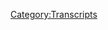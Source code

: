 {{DEFAULTSORT:
    #_TRANSCRIPT_0458:July 14, 2020
}}{{Transcript
    | title         = [[458: July 14, 2020]]
    | caption       = [https://knowledgefight.libsyn.com/458-july-14-2020 Listen to this episode on Libsyn]
    | episodeNumber = [[458: July 14, 2020|458]]
    | length        = 01:19:19
}}

{{MessageBox
    | header     = Warning: Bot Generated Content
    | text       = This transcript was automatically generated by transcription software and likely contains many mistakes and misattributions. Please check the audio for definitive quotes, attribution, and context.
    | image      = N3yvass4myg91.webp
    | imagewidth = 50px
    | id         = warning
}}

{{TranscriptBlock
    | name      = Unknown Speaker
    | timestamp = 00:00:00.000
    | text      = N-N-N-N-N-N-Knowledge Fight
}}

{{TranscriptBlock
    | name      = Unknown Speaker
    | timestamp = 00:00:13.000
    | text      = Dan and Jordan, I am sweating
}}

{{TranscriptBlock
    | name      = Unknown Speaker
    | timestamp = 00:00:18.000
    | text      = knowledgefight.com, it's time to pray
}}

{{TranscriptBlock
    | name      = Unknown Speaker
    | timestamp = 00:00:21.000
    | text      = I have great respect for knowledgefight
}}

{{TranscriptBlock
    | name      = Unknown Speaker
    | timestamp = 00:00:24.000
    | text      = knowledgefight
}}

{{TranscriptBlock
    | name      = Unknown Speaker
    | timestamp = 00:00:25.000
    | text      = I'm sick of them posing as if they're the good guys
}}

{{TranscriptBlock
    | name      = Unknown Speaker
    | timestamp = 00:00:27.000
    | text      = you guys saying we are the bad guys, knowledgefight
}}

{{TranscriptBlock
    | name      = Unknown Speaker
    | timestamp = 00:00:30.000
    | text      = Dan and Jordan, knowledgefight
}}

{{TranscriptBlock
    | name      = Unknown Speaker
    | timestamp = 00:00:32.000
    | text      = Red Alert, Red Alert, Red Alert
}}

{{TranscriptBlock
    | name      = Unknown Speaker
    | timestamp = 00:00:35.000
    | text      = Need, I need money
}}

{{TranscriptBlock
    | name      = Unknown Speaker
    | timestamp = 00:00:37.000
    | text      = Red Alert, Red Alert, Red Alert
}}

{{TranscriptBlock
    | name      = Unknown Speaker
    | timestamp = 00:00:39.000
    | text      = Andy and Kansas, Andy and Kansas
}}

{{TranscriptBlock
    | name      = Unknown Speaker
    | timestamp = 00:00:42.000
    | text      = Stop it, Andy and Kansas, Andy and Kansas
}}

{{TranscriptBlock
    | name      = Unknown Speaker
    | timestamp = 00:00:46.000
    | text      = It's time to pray
}}

{{TranscriptBlock
    | name      = Unknown Speaker
    | timestamp = 00:00:47.000
    | text      = Andy and Kansas, you're on the air, thanks for holding us
}}

{{TranscriptBlock
    | name      = Unknown Speaker
    | timestamp = 00:00:49.000
    | text      = Hello Alex, I'm a 16th caller, I'm a huge fan
}}

{{TranscriptBlock
    | name      = Unknown Speaker
    | timestamp = 00:00:52.000
    | text      = I love your room
}}

{{TranscriptBlock
    | name      = Unknown Speaker
    | timestamp = 00:00:53.000
    | text      = knowledgefight
}}

{{TranscriptBlock
    | name      = Unknown Speaker
    | timestamp = 00:00:54.000
    | text      = knowledgefight.com
}}

{{TranscriptBlock
    | name      = Unknown Speaker
    | timestamp = 00:00:57.000
    | text      = I love you
}}

{{TranscriptBlock
    | name      = Unknown Speaker
    | timestamp = 00:00:59.000
    | text      = Hey everybody, welcome back to knowledgefight, I'm Dan
}}

{{TranscriptBlock
    | name      = Unknown Speaker
    | timestamp = 00:01:01.000
    | text      = I'm Jordan
}}

{{TranscriptBlock
    | name      = Unknown Speaker
    | timestamp = 00:01:02.000
    | text      = We're a couple dudes, like to sit around, drink novelty beverages
}}

{{TranscriptBlock
    | name      = Unknown Speaker
    | timestamp = 00:01:04.000
    | text      = and talk a little bit about Alex Jones
}}

{{TranscriptBlock
    | name      = Unknown Speaker
    | timestamp = 00:01:06.000
    | text      = Oh indeed we are Dan
}}

{{TranscriptBlock
    | name      = Unknown Speaker
    | timestamp = 00:01:07.000
    | text      = Jordan
}}

{{TranscriptBlock
    | name      = Unknown Speaker
    | timestamp = 00:01:08.000
    | text      = Dan
}}

{{TranscriptBlock
    | name      = Unknown Speaker
    | timestamp = 00:01:09.000
    | text      = Jordan
}}

{{TranscriptBlock
    | name      = Unknown Speaker
    | timestamp = 00:01:10.000
    | text      = Quick question for you
}}

{{TranscriptBlock
    | name      = Unknown Speaker
    | timestamp = 00:01:11.000
    | text      = What's up
}}

{{TranscriptBlock
    | name      = Unknown Speaker
    | timestamp = 00:01:12.000
    | text      = What's your bright spot today
}}

{{TranscriptBlock
    | name      = Unknown Speaker
    | timestamp = 00:01:13.000
    | text      = Well, as is becoming kind of routine, not routine necessarily
}}

{{TranscriptBlock
    | name      = Unknown Speaker
    | timestamp = 00:01:17.000
    | text      = but it's such a bright spot on a fairly consistent basis
}}

{{TranscriptBlock
    | name      = Unknown Speaker
    | timestamp = 00:01:20.000
    | text      = I've got to zip, open up the mail bag
}}

{{TranscriptBlock
    | name      = Unknown Speaker
    | timestamp = 00:01:23.000
    | text      = Alright, alright
}}

{{TranscriptBlock
    | name      = Unknown Speaker
    | timestamp = 00:01:24.000
    | text      = It does brighten my day quite a bit
}}

{{TranscriptBlock
    | name      = Unknown Speaker
    | timestamp = 00:01:27.000
    | text      = to end up having things fly in and just show up
}}

{{TranscriptBlock
    | name      = Unknown Speaker
    | timestamp = 00:01:31.000
    | text      = Incredible
}}

{{TranscriptBlock
    | name      = Unknown Speaker
    | timestamp = 00:01:32.000
    | text      = So from Lee, over across the pond
}}

{{TranscriptBlock
    | name      = Unknown Speaker
    | timestamp = 00:01:35.000
    | text      = Lee across the pond
}}

{{TranscriptBlock
    | name      = Unknown Speaker
    | timestamp = 00:01:36.000
    | text      = In the UK, sent over a four pack of some
}}

{{TranscriptBlock
    | name      = Unknown Speaker
    | timestamp = 00:01:40.000
    | text      = I'm showing you this box, this is just a repackaged box
}}

{{TranscriptBlock
    | name      = Unknown Speaker
    | timestamp = 00:01:43.000
    | text      = It does look like a surveillance box of some sort
}}

{{TranscriptBlock
    | name      = Unknown Speaker
    | timestamp = 00:01:46.000
    | text      = Did not get a note per se, but on the flap of the box
}}

{{TranscriptBlock
    | name      = Unknown Speaker
    | timestamp = 00:01:51.000
    | text      = a really nice note about how this tonic water
}}

{{TranscriptBlock
    | name      = Unknown Speaker
    | timestamp = 00:01:54.000
    | text      = this really nice tonic water is best involved with a splash of gin
}}

{{TranscriptBlock
    | name      = Unknown Speaker
    | timestamp = 00:01:59.000
    | text      = I am currently not partaking in the gin
}}

{{TranscriptBlock
    | name      = Unknown Speaker
    | timestamp = 00:02:02.000
    | text      = except for Cold Gin, the Kiss song
}}

{{TranscriptBlock
    | name      = Unknown Speaker
    | timestamp = 00:02:05.000
    | text      = I listen to that quite a bit
}}

{{TranscriptBlock
    | name      = Unknown Speaker
    | timestamp = 00:02:06.000
    | text      = Dylan Morin, the comic that you hate so much
}}

{{TranscriptBlock
    | name      = Unknown Speaker
    | timestamp = 00:02:08.000
    | text      = I didn't hate him
}}

{{TranscriptBlock
    | name      = Unknown Speaker
    | timestamp = 00:02:09.000
    | text      = Bad night, he's just a bad guy
}}

{{TranscriptBlock
    | name      = Unknown Speaker
    | timestamp = 00:02:12.000
    | text      = He called, in one of his specials, he called gin just mascara thinner
}}

{{TranscriptBlock
    | name      = Unknown Speaker
    | timestamp = 00:02:17.000
    | text      = It is only drunk by
}}

{{TranscriptBlock
    | name      = Unknown Speaker
    | timestamp = 00:02:19.000
    | text      = Paul Stanley disagrees
}}

{{TranscriptBlock
    | name      = Unknown Speaker
    | timestamp = 00:02:20.000
    | text      = I'm on the first step
}}

{{TranscriptBlock
    | name      = Unknown Speaker
    | timestamp = 00:02:22.000
    | text      = They have an entire song about how Cold Gin is the only drink
}}

{{TranscriptBlock
    | name      = Unknown Speaker
    | timestamp = 00:02:27.000
    | text      = If you need to know that Kiss are weirdos
}}

{{TranscriptBlock
    | name      = Unknown Speaker
    | timestamp = 00:02:31.000
    | text      = that's all you need to know
}}

{{TranscriptBlock
    | name      = Unknown Speaker
    | timestamp = 00:02:33.000
    | text      = Get rid of that whiskey, it's Cold Gin
}}

{{TranscriptBlock
    | name      = Unknown Speaker
    | timestamp = 00:02:36.000
    | text      = How dare you
}}

{{TranscriptBlock
    | name      = Unknown Speaker
    | timestamp = 00:02:37.000
    | text      = What?
}}

{{TranscriptBlock
    | name      = Unknown Speaker
    | timestamp = 00:02:38.000
    | text      = How dare you
}}

{{TranscriptBlock
    | name      = Unknown Speaker
    | timestamp = 00:02:39.000
    | text      = So from Lee, keep up the good work, it's cheaper than therapy
}}

{{TranscriptBlock
    | name      = Unknown Speaker
    | timestamp = 00:02:42.000
    | text      = from your friends in the UK
}}

{{TranscriptBlock
    | name      = Unknown Speaker
    | timestamp = 00:02:43.000
    | text      = I've not had a chance to drink these yet
}}

{{TranscriptBlock
    | name      = Unknown Speaker
    | timestamp = 00:02:45.000
    | text      = because they are really, they look classier
}}

{{TranscriptBlock
    | name      = Unknown Speaker
    | timestamp = 00:02:47.000
    | text      = and maybe it's just because I know that they're not American
}}

{{TranscriptBlock
    | name      = Unknown Speaker
    | timestamp = 00:02:50.000
    | text      = They're condescending to you as we speak?
}}

{{TranscriptBlock
    | name      = Unknown Speaker
    | timestamp = 00:02:53.000
    | text      = I want to, yeah, I want to
}}

{{TranscriptBlock
    | name      = Unknown Speaker
    | timestamp = 00:02:55.000
    | text      = Like with these good and gather seltzers and stuff
}}

{{TranscriptBlock
    | name      = Unknown Speaker
    | timestamp = 00:02:58.000
    | text      = I'm fine just chugging those
}}

{{TranscriptBlock
    | name      = Unknown Speaker
    | timestamp = 00:03:00.000
    | text      = I'll drink four in a night, I don't give a shit
}}

{{TranscriptBlock
    | name      = Unknown Speaker
    | timestamp = 00:03:02.000
    | text      = I want these to be a little more special
}}

{{TranscriptBlock
    | name      = Unknown Speaker
    | timestamp = 00:03:03.000
    | text      = so I'm holding off on those
}}

{{TranscriptBlock
    | name      = Unknown Speaker
    | timestamp = 00:03:05.000
    | text      = Maybe we'll do a Q&A episode where we test the nice tonics
}}

{{TranscriptBlock
    | name      = Unknown Speaker
    | timestamp = 00:03:09.000
    | text      = You can have it with gin and I can have it straight
}}

{{TranscriptBlock
    | name      = Unknown Speaker
    | timestamp = 00:03:11.000
    | text      = How dare you attempt to drink me
}}

{{TranscriptBlock
    | name      = Unknown Speaker
    | timestamp = 00:03:14.000
    | text      = Nothing more than a regular seltzer
}}

{{TranscriptBlock
    | name      = Unknown Speaker
    | timestamp = 00:03:17.000
    | text      = Speaking of which, also we got a bunch of hot sauces
}}

{{TranscriptBlock
    | name      = Unknown Speaker
    | timestamp = 00:03:20.000
    | text      = from Peggy's Vegan Hot Sauce
}}

{{TranscriptBlock
    | name      = Unknown Speaker
    | timestamp = 00:03:22.000
    | text      = Thank you very much
}}

{{TranscriptBlock
    | name      = Unknown Speaker
    | timestamp = 00:03:23.000
    | text      = We have an episode that we recorded where we taste tested those
}}

{{TranscriptBlock
    | name      = Unknown Speaker
    | timestamp = 00:03:26.000
    | text      = A Q&A episode that'll be coming out shortly
}}

{{TranscriptBlock
    | name      = Unknown Speaker
    | timestamp = 00:03:28.000
    | text      = And so you'll be able to hear Jordan and my real-time reactions
}}

{{TranscriptBlock
    | name      = Unknown Speaker
    | timestamp = 00:03:32.000
    | text      = to these hot sauces and thank you for sending those
}}

{{TranscriptBlock
    | name      = Unknown Speaker
    | timestamp = 00:03:35.000
    | text      = And then one more thing here in the mailbag
}}

{{TranscriptBlock
    | name      = Unknown Speaker
    | timestamp = 00:03:37.000
    | text      = I got a little note
}}

{{TranscriptBlock
    | name      = Unknown Speaker
    | timestamp = 00:03:38.000
    | text      = It's got a lovely turtle on it
}}

{{TranscriptBlock
    | name      = Unknown Speaker
    | timestamp = 00:03:40.000
    | text      = I like turtles
}}

{{TranscriptBlock
    | name      = Unknown Speaker
    | timestamp = 00:03:42.000
    | text      = Inside this note, dear Dan and Jordan
}}

{{TranscriptBlock
    | name      = Unknown Speaker
    | timestamp = 00:03:44.000
    | text      = Thank you! Exclamation point, Dave
}}

{{TranscriptBlock
    | name      = Unknown Speaker
    | timestamp = 00:03:46.000
    | text      = Couple of owls on the inside
}}

{{TranscriptBlock
    | name      = Unknown Speaker
    | timestamp = 00:03:48.000
    | text      = And on the back it says
}}

{{TranscriptBlock
    | name      = Unknown Speaker
    | timestamp = 00:03:50.000
    | text      = P.S. I just wanted to make sure you get plenty of mail
}}

{{TranscriptBlock
    | name      = Unknown Speaker
    | timestamp = 00:03:55.000
    | text      = I'm gonna put that on the wall
}}

{{TranscriptBlock
    | name      = Unknown Speaker
    | timestamp = 00:03:56.000
    | text      = You know what? I'm gonna be straight with you
}}

{{TranscriptBlock
    | name      = Unknown Speaker
    | timestamp = 00:03:59.000
    | text      = That's great
}}

{{TranscriptBlock
    | name      = Unknown Speaker
    | timestamp = 00:04:00.000
    | text      = When was the last time you actually got mail?
}}

{{TranscriptBlock
    | name      = Unknown Speaker
    | timestamp = 00:04:02.000
    | text      = You know, that's just a thing now
}}

{{TranscriptBlock
    | name      = Unknown Speaker
    | timestamp = 00:04:04.000
    | text      = It's all bills and shit
}}

{{TranscriptBlock
    | name      = Unknown Speaker
    | timestamp = 00:04:05.000
    | text      = It doesn't pop up in your inbox when you're looking at Gmail
}}

{{TranscriptBlock
    | name      = Unknown Speaker
    | timestamp = 00:04:08.000
    | text      = That shit shows up like a physical thing
}}

{{TranscriptBlock
    | name      = Unknown Speaker
    | timestamp = 00:04:10.000
    | text      = Dave took the time to put something in an envelope
}}

{{TranscriptBlock
    | name      = Unknown Speaker
    | timestamp = 00:04:12.000
    | text      = There's a fucking stamp on it
}}

{{TranscriptBlock
    | name      = Unknown Speaker
    | timestamp = 00:04:14.000
    | text      = Just for me to open it up and be like
}}

{{TranscriptBlock
    | name      = Unknown Speaker
    | timestamp = 00:04:17.000
    | text      = I want to make sure you got stuff in the mail
}}

{{TranscriptBlock
    | name      = Unknown Speaker
    | timestamp = 00:04:19.000
    | text      = Thanks Dave, we appreciate it
}}

{{TranscriptBlock
    | name      = Unknown Speaker
    | timestamp = 00:04:20.000
    | text      = The federal government got involved in that
}}

{{TranscriptBlock
    | name      = Unknown Speaker
    | timestamp = 00:04:22.000
    | text      = Yeah, so that was a pretty nice day brightener
}}

{{TranscriptBlock
    | name      = Unknown Speaker
    | timestamp = 00:04:26.000
    | text      = How about you, buddy?
}}

{{TranscriptBlock
    | name      = Unknown Speaker
    | timestamp = 00:04:27.000
    | text      = I have a simultaneous, maybe the brightest spot in my entire life
}}

{{TranscriptBlock
    | name      = Unknown Speaker
    | timestamp = 00:04:31.000
    | text      = And maybe the lowest spot in my entire life
}}

{{TranscriptBlock
    | name      = Unknown Speaker
    | timestamp = 00:04:33.000
    | text      = All happened on the same day
}}

{{TranscriptBlock
    | name      = Unknown Speaker
    | timestamp = 00:04:35.000
    | text      = I released the book
}}

{{TranscriptBlock
    | name      = Unknown Speaker
    | timestamp = 00:04:37.000
    | text      = And people have responded very well
}}

{{TranscriptBlock
    | name      = Unknown Speaker
    | timestamp = 00:04:40.000
    | text      = So many people to the point where
}}

{{TranscriptBlock
    | name      = Unknown Speaker
    | timestamp = 00:04:42.000
    | text      = If downloads were book sales
}}

{{TranscriptBlock
    | name      = Unknown Speaker
    | timestamp = 00:04:45.000
    | text      = I would have an outshied sod on a slow week
}}

{{TranscriptBlock
    | name      = Unknown Speaker
    | timestamp = 00:04:48.000
    | text      = To be on the New York Times bestseller list
}}

{{TranscriptBlock
    | name      = Unknown Speaker
    | timestamp = 00:04:51.000
    | text      = Isn't that amazing? That's amazing
}}

{{TranscriptBlock
    | name      = Unknown Speaker
    | timestamp = 00:04:53.000
    | text      = That's really cool
}}

{{TranscriptBlock
    | name      = Unknown Speaker
    | timestamp = 00:04:54.000
    | text      = And then about a few hours after I released it
}}

{{TranscriptBlock
    | name      = Unknown Speaker
    | timestamp = 00:05:00.000
    | text      = I got the news that my aunt was not going to be around
}}

{{TranscriptBlock
    | name      = Unknown Speaker
    | timestamp = 00:05:04.000
    | text      = For much longer, to the tune of just a few days
}}

{{TranscriptBlock
    | name      = Unknown Speaker
    | timestamp = 00:05:08.000
    | text      = So it's weird how the proudest day of your life
}}

{{TranscriptBlock
    | name      = Unknown Speaker
    | timestamp = 00:05:13.000
    | text      = Suddenly becomes the saddest day
}}

{{TranscriptBlock
    | name      = Unknown Speaker
    | timestamp = 00:05:16.000
    | text      = And I just thought about this
}}

{{TranscriptBlock
    | name      = Unknown Speaker
    | timestamp = 00:05:20.000
    | text      = She was fine three weeks ago
}}

{{TranscriptBlock
    | name      = Unknown Speaker
    | timestamp = 00:05:22.000
    | text      = And now it's going to be less than a few days
}}

{{TranscriptBlock
    | name      = Unknown Speaker
    | timestamp = 00:05:27.000
    | text      = And this is all too common a situation now
}}

{{TranscriptBlock
    | name      = Unknown Speaker
    | timestamp = 00:05:31.000
    | text      = It's not COVID, she has stage four cancer
}}

{{TranscriptBlock
    | name      = Unknown Speaker
    | timestamp = 00:05:36.000
    | text      = Which is something that happens
}}

{{TranscriptBlock
    | name      = Unknown Speaker
    | timestamp = 00:05:39.000
    | text      = It just happens
}}

{{TranscriptBlock
    | name      = Unknown Speaker
    | timestamp = 00:05:41.000
    | text      = It doesn't happen because a lunatic stole an election
}}

{{TranscriptBlock
    | name      = Unknown Speaker
    | timestamp = 00:05:45.000
    | text      = All of these families, 130,000 families
}}

{{TranscriptBlock
    | name      = Unknown Speaker
    | timestamp = 00:05:49.000
    | text      = Are going through what my family is going through right now
}}

{{TranscriptBlock
    | name      = Unknown Speaker
    | timestamp = 00:05:52.000
    | text      = And unnecessarily
}}

{{TranscriptBlock
    | name      = Unknown Speaker
    | timestamp = 00:05:55.000
    | text      = Due to just cruelty
}}

{{TranscriptBlock
    | name      = Unknown Speaker
    | timestamp = 00:05:59.000
    | text      = Just monstrous, monstrous cruelty
}}

{{TranscriptBlock
    | name      = Unknown Speaker
    | timestamp = 00:06:01.000
    | text      = You mean existence?
}}

{{TranscriptBlock
    | name      = Unknown Speaker
    | timestamp = 00:06:02.000
    | text      = Yeah, ain't that the truth
}}

{{TranscriptBlock
    | name      = Unknown Speaker
    | timestamp = 00:06:04.000
    | text      = I mean that's the way it seems to be what you're saying
}}

{{TranscriptBlock
    | name      = Unknown Speaker
    | timestamp = 00:06:07.000
    | text      = Life is a cruel joke
}}

{{TranscriptBlock
    | name      = Unknown Speaker
    | timestamp = 00:06:09.000
    | text      = It is a cruel nightmare
}}

{{TranscriptBlock
    | name      = Unknown Speaker
    | timestamp = 00:06:11.000
    | text      = Great bright spot, Jordan
}}

{{TranscriptBlock
    | name      = Unknown Speaker
    | timestamp = 00:06:12.000
    | text      = Every moment is
}}

{{TranscriptBlock
    | name      = Unknown Speaker
    | timestamp = 00:06:13.000
    | text      = I said it was the brightest and the lowest spot
}}

{{TranscriptBlock
    | name      = Unknown Speaker
    | timestamp = 00:06:15.000
    | text      = It doesn't get much worse than that
}}

{{TranscriptBlock
    | name      = Unknown Speaker
    | timestamp = 00:06:17.000
    | text      = No, it is really sad
}}

{{TranscriptBlock
    | name      = Unknown Speaker
    | timestamp = 00:06:18.000
    | text      = Yeah, it's tough
}}

{{TranscriptBlock
    | name      = Unknown Speaker
    | timestamp = 00:06:21.000
    | text      = And so I just
}}

{{TranscriptBlock
    | name      = Unknown Speaker
    | timestamp = 00:06:24.000
    | text      = I don't know how to be sufficiently grieving
}}

{{TranscriptBlock
    | name      = Unknown Speaker
    | timestamp = 00:06:27.000
    | text      = This is terrible
}}

{{TranscriptBlock
    | name      = Unknown Speaker
    | timestamp = 00:06:30.000
    | text      = And I'm a comic
}}

{{TranscriptBlock
    | name      = Unknown Speaker
    | timestamp = 00:06:33.000
    | text      = So this is how we deal with it
}}

{{TranscriptBlock
    | name      = Unknown Speaker
    | timestamp = 00:06:35.000
    | text      = I laugh and enjoy what we do
}}

{{TranscriptBlock
    | name      = Unknown Speaker
    | timestamp = 00:06:39.000
    | text      = And that's how I cling to it
}}

{{TranscriptBlock
    | name      = Unknown Speaker
    | timestamp = 00:06:42.000
    | text      = And how I grieve
}}

{{TranscriptBlock
    | name      = Unknown Speaker
    | timestamp = 00:06:43.000
    | text      = There's no wrong way except denial
}}

{{TranscriptBlock
    | name      = Unknown Speaker
    | timestamp = 00:06:45.000
    | text      = And that's not even wrong
}}

{{TranscriptBlock
    | name      = Unknown Speaker
    | timestamp = 00:06:47.000
    | text      = That could be part of your process
}}

{{TranscriptBlock
    | name      = Unknown Speaker
    | timestamp = 00:06:49.000
    | text      = Yeah, it could be part of your process
}}

{{TranscriptBlock
    | name      = Unknown Speaker
    | timestamp = 00:06:51.000
    | text      = It's tough
}}

{{TranscriptBlock
    | name      = Unknown Speaker
    | timestamp = 00:06:52.000
    | text      = And I'm sorry you're going through this
}}

{{TranscriptBlock
    | name      = Unknown Speaker
    | timestamp = 00:06:53.000
    | text      = And I'm sorry that she's going through this
}}

{{TranscriptBlock
    | name      = Unknown Speaker
    | timestamp = 00:06:55.000
    | text      = But it is unfortunate
}}

{{TranscriptBlock
    | name      = Unknown Speaker
    | timestamp = 00:06:59.000
    | text      = Life includes that
}}

{{TranscriptBlock
    | name      = Unknown Speaker
    | timestamp = 00:07:02.000
    | text      = So sorry to start off on a depressing note
}}

{{TranscriptBlock
    | name      = Unknown Speaker
    | timestamp = 00:07:05.000
    | text      = But at the same time, motherfucker
}}

{{TranscriptBlock
    | name      = Unknown Speaker
    | timestamp = 00:07:08.000
    | text      = I've always dreamed of that kind of possibility
}}

{{TranscriptBlock
    | name      = Unknown Speaker
    | timestamp = 00:07:12.000
    | text      = Of writing something and people responding to it
}}

{{TranscriptBlock
    | name      = Unknown Speaker
    | timestamp = 00:07:16.000
    | text      = And as much as you're connecting these two things
}}

{{TranscriptBlock
    | name      = Unknown Speaker
    | timestamp = 00:07:19.000
    | text      = They're not connected
}}

{{TranscriptBlock
    | name      = Unknown Speaker
    | timestamp = 00:07:20.000
    | text      = They're not connected
}}

{{TranscriptBlock
    | name      = Unknown Speaker
    | timestamp = 00:07:21.000
    | text      = It's not my fault
}}

{{TranscriptBlock
    | name      = Unknown Speaker
    | timestamp = 00:07:22.000
    | text      = It's a little bit my fault
}}

{{TranscriptBlock
    | name      = Unknown Speaker
    | timestamp = 00:07:23.000
    | text      = And even though your aunt is passing
}}

{{TranscriptBlock
    | name      = Unknown Speaker
    | timestamp = 00:07:26.000
    | text      = Which is very tragic
}}

{{TranscriptBlock
    | name      = Unknown Speaker
    | timestamp = 00:07:27.000
    | text      = Most likely
}}

{{TranscriptBlock
    | name      = Unknown Speaker
    | timestamp = 00:07:28.000
    | text      = There's still a lot of love that you've experienced
}}

{{TranscriptBlock
    | name      = Unknown Speaker
    | timestamp = 00:07:32.000
    | text      = Between the two of you
}}

{{TranscriptBlock
    | name      = Unknown Speaker
    | timestamp = 00:07:33.000
    | text      = And you can hold on to that
}}

{{TranscriptBlock
    | name      = Unknown Speaker
    | timestamp = 00:07:35.000
    | text      = And you can celebrate that part of what she meant to you
}}

{{TranscriptBlock
    | name      = Unknown Speaker
    | timestamp = 00:07:38.000
    | text      = And carry that with you moving forward
}}

{{TranscriptBlock
    | name      = Unknown Speaker
    | timestamp = 00:07:41.000
    | text      = Hopefully not everything
}}

{{TranscriptBlock
    | name      = Unknown Speaker
    | timestamp = 00:07:43.000
    | text      = Even though it's hard and painful
}}

{{TranscriptBlock
    | name      = Unknown Speaker
    | timestamp = 00:07:45.000
    | text      = Not everything has to be fully negative
}}

{{TranscriptBlock
    | name      = Unknown Speaker
    | timestamp = 00:07:47.000
    | text      = As a certain swampy waterbender once said
}}

{{TranscriptBlock
    | name      = Unknown Speaker
    | timestamp = 00:07:52.000
    | text      = Time is an illusion
}}

{{TranscriptBlock
    | name      = Unknown Speaker
    | timestamp = 00:07:54.000
    | text      = And so is death
}}

{{TranscriptBlock
    | name      = Unknown Speaker
    | timestamp = 00:07:55.000
    | text      = So thank you, Avatar
}}

{{TranscriptBlock
    | name      = Unknown Speaker
    | timestamp = 00:07:59.000
    | text      = For helping me out
}}

{{TranscriptBlock
    | name      = Unknown Speaker
    | timestamp = 00:08:00.000
    | text      = Sure
}}

{{TranscriptBlock
    | name      = Unknown Speaker
    | timestamp = 00:08:01.000
    | text      = So you're actually going to
}}

{{TranscriptBlock
    | name      = Unknown Speaker
    | timestamp = 00:08:03.000
    | text      = Yeah, I will not be here for the Monday episode
}}

{{TranscriptBlock
    | name      = Unknown Speaker
    | timestamp = 00:08:06.000
    | text      = We're going to try and maybe do something
}}

{{TranscriptBlock
    | name      = Unknown Speaker
    | timestamp = 00:08:08.000
    | text      = With a guest or something
}}

{{TranscriptBlock
    | name      = Unknown Speaker
    | timestamp = 00:08:10.000
    | text      = Or possibly maybe we might take it off
}}

{{TranscriptBlock
    | name      = Unknown Speaker
    | timestamp = 00:08:12.000
    | text      = Not entirely sure
}}

{{TranscriptBlock
    | name      = Unknown Speaker
    | timestamp = 00:08:13.000
    | text      = But be going to visit
}}

{{TranscriptBlock
    | name      = Unknown Speaker
    | timestamp = 00:08:15.000
    | text      = Yeah, so
}}

{{TranscriptBlock
    | name      = Unknown Speaker
    | timestamp = 00:08:16.000
    | text      = Yeah, it's depressing
}}

{{TranscriptBlock
    | name      = Unknown Speaker
    | timestamp = 00:08:19.000
    | text      = But fuck yeah
}}

{{TranscriptBlock
    | name      = Unknown Speaker
    | timestamp = 00:08:20.000
    | text      = Let's live our lives
}}

{{TranscriptBlock
    | name      = Unknown Speaker
    | timestamp = 00:08:23.000
    | text      = And, you know, be people
}}

{{TranscriptBlock
    | name      = Unknown Speaker
    | timestamp = 00:08:26.000
    | text      = Have fun
}}

{{TranscriptBlock
    | name      = Unknown Speaker
    | timestamp = 00:08:27.000
    | text      = Let's do it
}}

{{TranscriptBlock
    | name      = Unknown Speaker
    | timestamp = 00:08:28.000
    | text      = Alright
}}

{{TranscriptBlock
    | name      = Unknown Speaker
    | timestamp = 00:08:29.000
    | text      = I'm in
}}

{{TranscriptBlock
    | name      = Unknown Speaker
    | timestamp = 00:08:30.000
    | text      = I'm in, Dan
}}

{{TranscriptBlock
    | name      = Unknown Speaker
    | timestamp = 00:08:31.000
    | text      = Alright
}}

{{TranscriptBlock
    | name      = Unknown Speaker
    | timestamp = 00:08:32.000
    | text      = Let's do it
}}

{{TranscriptBlock
    | name      = Unknown Speaker
    | timestamp = 00:08:33.000
    | text      = So, that note aside
}}

{{TranscriptBlock
    | name      = Unknown Speaker
    | timestamp = 00:08:35.000
    | text      = Yeah, it's gone now
}}

{{TranscriptBlock
    | name      = Unknown Speaker
    | timestamp = 00:08:36.000
    | text      = We've dealt with it
}}

{{TranscriptBlock
    | name      = Unknown Speaker
    | timestamp = 00:08:37.000
    | text      = Life is over
}}

{{TranscriptBlock
    | name      = Unknown Speaker
    | timestamp = 00:08:39.000
    | text      = So, Jordan, today we've got an episode to go over
}}

{{TranscriptBlock
    | name      = Unknown Speaker
    | timestamp = 00:08:42.000
    | text      = We are talking about just one day
}}

{{TranscriptBlock
    | name      = Unknown Speaker
    | timestamp = 00:08:44.000
    | text      = July 14th
}}

{{TranscriptBlock
    | name      = Unknown Speaker
    | timestamp = 00:08:46.000
    | text      = Tuesday, 2020
}}

{{TranscriptBlock
    | name      = Unknown Speaker
    | timestamp = 00:08:48.000
    | text      = I'm Dan, this is Tuesday
}}

{{TranscriptBlock
    | name      = Unknown Speaker
    | timestamp = 00:08:49.000
    | text      = Dan, there's only one thing I want you to tell me
}}

{{TranscriptBlock
    | name      = Unknown Speaker
    | timestamp = 00:08:51.000
    | text      = And that is Roger Stone still doesn't show up
}}

{{TranscriptBlock
    | name      = Unknown Speaker
    | timestamp = 00:08:53.000
    | text      = See, now it has to happen
}}

{{TranscriptBlock
    | name      = Unknown Speaker
    | timestamp = 00:08:55.000
    | text      = No, you've got to tell me that he doesn't show up
}}

{{TranscriptBlock
    | name      = Unknown Speaker
    | timestamp = 00:08:57.000
    | text      = Well, I can't tell you that because he does show up
}}

{{TranscriptBlock
    | name      = Unknown Speaker
    | timestamp = 00:08:59.000
    | text      = God damn it
}}

{{TranscriptBlock
    | name      = Unknown Speaker
    | timestamp = 00:09:00.000
    | text      = Yeah
}}

{{TranscriptBlock
    | name      = Unknown Speaker
    | timestamp = 00:09:01.000
    | text      = I know, I'm sorry to ruin the suspense
}}

{{TranscriptBlock
    | name      = Unknown Speaker
    | timestamp = 00:09:03.000
    | text      = Brutal, brutal
}}

{{TranscriptBlock
    | name      = Unknown Speaker
    | timestamp = 00:09:04.000
    | text      = But that kind of, I mean, like on our last episode
}}

{{TranscriptBlock
    | name      = Unknown Speaker
    | timestamp = 00:09:06.000
    | text      = I was pretty clear that, like, it's obviously
}}

{{TranscriptBlock
    | name      = Unknown Speaker
    | timestamp = 00:09:09.000
    | text      = He signed an exclusive thing
}}

{{TranscriptBlock
    | name      = Unknown Speaker
    | timestamp = 00:09:11.000
    | text      = Totally, totally
}}

{{TranscriptBlock
    | name      = Unknown Speaker
    | timestamp = 00:09:12.000
    | text      = Hannity is a higher priority to him
}}

{{TranscriptBlock
    | name      = Unknown Speaker
    | timestamp = 00:09:13.000
    | text      = Because it's a real show where
}}

{{TranscriptBlock
    | name      = Unknown Speaker
    | timestamp = 00:09:15.000
    | text      = It's going into people's homes
}}

{{TranscriptBlock
    | name      = Unknown Speaker
    | timestamp = 00:09:17.000
    | text      = And you can convince
}}

{{TranscriptBlock
    | name      = Unknown Speaker
    | timestamp = 00:09:19.000
    | text      = People who aren't Infowars listeners
}}

{{TranscriptBlock
    | name      = Unknown Speaker
    | timestamp = 00:09:21.000
    | text      = To listen to you
}}

{{TranscriptBlock
    | name      = Unknown Speaker
    | timestamp = 00:09:22.000
    | text      = And that you're a hero
}}

{{TranscriptBlock
    | name      = Unknown Speaker
    | timestamp = 00:09:23.000
    | text      = I can go on a show with 10 million viewers
}}

{{TranscriptBlock
    | name      = Unknown Speaker
    | timestamp = 00:09:26.000
    | text      = First
}}

{{TranscriptBlock
    | name      = Unknown Speaker
    | timestamp = 00:09:27.000
    | text      = And get all this kind of attention
}}

{{TranscriptBlock
    | name      = Unknown Speaker
    | timestamp = 00:09:29.000
    | text      = Or I could go on a show with
}}

{{TranscriptBlock
    | name      = Unknown Speaker
    | timestamp = 00:09:31.000
    | text      = At most 100,000 listeners
}}

{{TranscriptBlock
    | name      = Unknown Speaker
    | timestamp = 00:09:33.000
    | text      = And not be invited onto any show ever again
}}

{{TranscriptBlock
    | name      = Unknown Speaker
    | timestamp = 00:09:38.000
    | text      = Yeah, I can honor my friendship
}}

{{TranscriptBlock
    | name      = Unknown Speaker
    | timestamp = 00:09:40.000
    | text      = And my partnership with Alex Jones
}}

{{TranscriptBlock
    | name      = Unknown Speaker
    | timestamp = 00:09:42.000
    | text      = Right
}}

{{TranscriptBlock
    | name      = Unknown Speaker
    | timestamp = 00:09:43.000
    | text      = At the expense of larger platforms
}}

{{TranscriptBlock
    | name      = Unknown Speaker
    | timestamp = 00:09:46.000
    | text      = Right
}}

{{TranscriptBlock
    | name      = Unknown Speaker
    | timestamp = 00:09:47.000
    | text      = Or I can kick Alex in the dick
}}

{{TranscriptBlock
    | name      = Unknown Speaker
    | timestamp = 00:09:50.000
    | text      = Like I do all the time
}}

{{TranscriptBlock
    | name      = Unknown Speaker
    | timestamp = 00:09:51.000
    | text      = Yup
}}

{{TranscriptBlock
    | name      = Unknown Speaker
    | timestamp = 00:09:52.000
    | text      = And it doesn't matter
}}

{{TranscriptBlock
    | name      = Unknown Speaker
    | timestamp = 00:09:53.000
    | text      = He keeps crawling back to me
}}

{{TranscriptBlock
    | name      = Unknown Speaker
    | timestamp = 00:09:54.000
    | text      = Yes
}}

{{TranscriptBlock
    | name      = Unknown Speaker
    | timestamp = 00:09:55.000
    | text      = And I can go on Hannity's show
}}

{{TranscriptBlock
    | name      = Unknown Speaker
    | timestamp = 00:09:56.000
    | text      = And talk to a guy who was represented
}}

{{TranscriptBlock
    | name      = Unknown Speaker
    | timestamp = 00:09:58.000
    | text      = By Trump's personal lawyer
}}

{{TranscriptBlock
    | name      = Unknown Speaker
    | timestamp = 00:10:00.000
    | text      = Yeah, yeah, yeah, yeah, yeah
}}

{{TranscriptBlock
    | name      = Unknown Speaker
    | timestamp = 00:10:01.000
    | text      = And who gets exclusive interviews with Trump
}}

{{TranscriptBlock
    | name      = Unknown Speaker
    | timestamp = 00:10:03.000
    | text      = Maybe it would be smart to be close
}}

{{TranscriptBlock
    | name      = Unknown Speaker
    | timestamp = 00:10:05.000
    | text      = Yeah
}}

{{TranscriptBlock
    | name      = Unknown Speaker
    | timestamp = 00:10:06.000
    | text      = And campaign managers are up in the air
}}

{{TranscriptBlock
    | name      = Unknown Speaker
    | timestamp = 00:10:08.000
    | text      = So who knows, we might get stoned
}}

{{TranscriptBlock
    | name      = Unknown Speaker
    | timestamp = 00:10:10.000
    | text      = Comparatively, like, that's the right choice to make
}}

{{TranscriptBlock
    | name      = Unknown Speaker
    | timestamp = 00:10:12.000
    | text      = Totally
}}

{{TranscriptBlock
    | name      = Unknown Speaker
    | timestamp = 00:10:13.000
    | text      = Because one guy gets exclusives with Trump
}}

{{TranscriptBlock
    | name      = Unknown Speaker
    | timestamp = 00:10:15.000
    | text      = And buddy buddies with him
}}

{{TranscriptBlock
    | name      = Unknown Speaker
    | timestamp = 00:10:16.000
    | text      = Yeah
}}

{{TranscriptBlock
    | name      = Unknown Speaker
    | timestamp = 00:10:17.000
    | text      = And the other keeps talking about that one time
}}

{{TranscriptBlock
    | name      = Unknown Speaker
    | timestamp = 00:10:19.000
    | text      = Trump talked to him
}}

{{TranscriptBlock
    | name      = Unknown Speaker
    | timestamp = 00:10:20.000
    | text      = Yeah
}}

{{TranscriptBlock
    | name      = Unknown Speaker
    | timestamp = 00:10:21.000
    | text      = And how he's spiritually connected to him
}}

{{TranscriptBlock
    | name      = Unknown Speaker
    | timestamp = 00:10:23.000
    | text      = Yeah
}}

{{TranscriptBlock
    | name      = Unknown Speaker
    | timestamp = 00:10:24.000
    | text      = And they telepathically communicate
}}

{{TranscriptBlock
    | name      = Unknown Speaker
    | timestamp = 00:10:25.000
    | text      = Right
}}

{{TranscriptBlock
    | name      = Unknown Speaker
    | timestamp = 00:10:26.000
    | text      = I know who I would probably, if I were a shithead
}}

{{TranscriptBlock
    | name      = Unknown Speaker
    | timestamp = 00:10:28.000
    | text      = Right-wing con person
}}

{{TranscriptBlock
    | name      = Unknown Speaker
    | timestamp = 00:10:30.000
    | text      = Who I would prioritize
}}

{{TranscriptBlock
    | name      = Unknown Speaker
    | timestamp = 00:10:32.000
    | text      = And Roger made the right call
}}

{{TranscriptBlock
    | name      = Unknown Speaker
    | timestamp = 00:10:33.000
    | text      = But he has to show up eventually
}}

{{TranscriptBlock
    | name      = Unknown Speaker
    | timestamp = 00:10:35.000
    | text      = Because he can't go on Hannity every week
}}

{{TranscriptBlock
    | name      = Unknown Speaker
    | timestamp = 00:10:37.000
    | text      = No
}}

{{TranscriptBlock
    | name      = Unknown Speaker
    | timestamp = 00:10:38.000
    | text      = He does need Alex as, like, a parasitic base
}}

{{TranscriptBlock
    | name      = Unknown Speaker
    | timestamp = 00:10:40.000
    | text      = A consistent president
}}

{{TranscriptBlock
    | name      = Unknown Speaker
    | timestamp = 00:10:41.000
    | text      = Yeah, yeah, yeah, yeah
}}

{{TranscriptBlock
    | name      = Unknown Speaker
    | timestamp = 00:10:42.000
    | text      = And so this is honoring that
}}

{{TranscriptBlock
    | name      = Unknown Speaker
    | timestamp = 00:10:44.000
    | text      = And Alex is going to pretend, like
}}

{{TranscriptBlock
    | name      = Unknown Speaker
    | timestamp = 00:10:46.000
    | text      = It's totally fine
}}

{{TranscriptBlock
    | name      = Unknown Speaker
    | timestamp = 00:10:47.000
    | text      = Yeah, but it's not
}}

{{TranscriptBlock
    | name      = Unknown Speaker
    | timestamp = 00:10:48.000
    | text      = It's not
}}

{{TranscriptBlock
    | name      = Unknown Speaker
    | timestamp = 00:10:49.000
    | text      = It's not
}}

{{TranscriptBlock
    | name      = Unknown Speaker
    | timestamp = 00:10:50.000
    | text      = So I feel like this is sort of the payoff
}}

{{TranscriptBlock
    | name      = Unknown Speaker
    | timestamp = 00:10:52.000
    | text      = Of our weak narrative
}}

{{TranscriptBlock
    | name      = Unknown Speaker
    | timestamp = 00:10:53.000
    | text      = Uh-huh, uh-huh
}}

{{TranscriptBlock
    | name      = Unknown Speaker
    | timestamp = 00:10:54.000
    | text      = You know, like, we've had sort of a storyline
}}

{{TranscriptBlock
    | name      = Unknown Speaker
    | timestamp = 00:10:55.000
    | text      = Going over the past week
}}

{{TranscriptBlock
    | name      = Unknown Speaker
    | timestamp = 00:10:56.000
    | text      = Sure
}}

{{TranscriptBlock
    | name      = Unknown Speaker
    | timestamp = 00:10:57.000
    | text      = Which is, you know, it started with
}}

{{TranscriptBlock
    | name      = Unknown Speaker
    | timestamp = 00:10:59.000
    | text      = Roger's clemency
}}

{{TranscriptBlock
    | name      = Unknown Speaker
    | timestamp = 00:11:01.000
    | text      = Right
}}

{{TranscriptBlock
    | name      = Unknown Speaker
    | timestamp = 00:11:02.000
    | text      = And non-appearance
}}

{{TranscriptBlock
    | name      = Unknown Speaker
    | timestamp = 00:11:03.000
    | text      = Right
}}

{{TranscriptBlock
    | name      = Unknown Speaker
    | timestamp = 00:11:04.000
    | text      = Alex getting into Wayfair
}}

{{TranscriptBlock
    | name      = Unknown Speaker
    | timestamp = 00:11:05.000
    | text      = Right
}}

{{TranscriptBlock
    | name      = Unknown Speaker
    | timestamp = 00:11:06.000
    | text      = Conspiracies, or not, at the beginning
}}

{{TranscriptBlock
    | name      = Unknown Speaker
    | timestamp = 00:11:07.000
    | text      = Right
}}

{{TranscriptBlock
    | name      = Unknown Speaker
    | timestamp = 00:11:08.000
    | text      = Then convincing himself to be involved
}}

{{TranscriptBlock
    | name      = Unknown Speaker
    | timestamp = 00:11:10.000
    | text      = In Wayfair conspiracies
}}

{{TranscriptBlock
    | name      = Unknown Speaker
    | timestamp = 00:11:11.000
    | text      = Because he's a genius
}}

{{TranscriptBlock
    | name      = Unknown Speaker
    | timestamp = 00:11:12.000
    | text      = While Roger still doesn't appear
}}

{{TranscriptBlock
    | name      = Unknown Speaker
    | timestamp = 00:11:13.000
    | text      = Of course
}}

{{TranscriptBlock
    | name      = Unknown Speaker
    | timestamp = 00:11:14.000
    | text      = And now we've got Roger finally showing up
}}

{{TranscriptBlock
    | name      = Unknown Speaker
    | timestamp = 00:11:16.000
    | text      = And Alex doesn't even bring up Wayfair
}}

{{TranscriptBlock
    | name      = Unknown Speaker
    | timestamp = 00:11:17.000
    | text      = We're in a real Ross and Rachel kind of situation here
}}

{{TranscriptBlock
    | name      = Unknown Speaker
    | timestamp = 00:11:20.000
    | text      = Well
}}

{{TranscriptBlock
    | name      = Unknown Speaker
    | timestamp = 00:11:21.000
    | text      = And I guess Wayfair is the monkey?
}}

{{TranscriptBlock
    | name      = Unknown Speaker
    | timestamp = 00:11:22.000
    | text      = Did he keep the monkey?
}}

{{TranscriptBlock
    | name      = Unknown Speaker
    | timestamp = 00:11:23.000
    | text      = Yeah
}}

{{TranscriptBlock
    | name      = Unknown Speaker
    | timestamp = 00:11:24.000
    | text      = I don't know
}}

{{TranscriptBlock
    | name      = Unknown Speaker
    | timestamp = 00:11:25.000
    | text      = I don't know
}}

{{TranscriptBlock
    | name      = Unknown Speaker
    | timestamp = 00:11:26.000
    | text      = I don't know
}}

{{TranscriptBlock
    | name      = Unknown Speaker
    | timestamp = 00:11:27.000
    | text      = It's very confusing
}}

{{TranscriptBlock
    | name      = Unknown Speaker
    | timestamp = 00:11:28.000
    | text      = But here we are
}}

{{TranscriptBlock
    | name      = Unknown Speaker
    | timestamp = 00:11:29.000
    | text      = Because you know-sold it
}}

{{TranscriptBlock
    | name      = Unknown Speaker
    | timestamp = 00:11:30.000
    | text      = I must say, again
}}

{{TranscriptBlock
    | name      = Unknown Speaker
    | timestamp = 00:11:31.000
    | text      = I'm Dan, this is Tuesday
}}

{{TranscriptBlock
    | name      = Unknown Speaker
    | timestamp = 00:11:34.000
    | text      = Alright
}}

{{TranscriptBlock
    | name      = Unknown Speaker
    | timestamp = 00:11:35.000
    | text      = That doesn't frustrate you?
}}

{{TranscriptBlock
    | name      = Unknown Speaker
    | timestamp = 00:11:37.000
    | text      = Let's do it
}}

{{TranscriptBlock
    | name      = Unknown Speaker
    | timestamp = 00:11:38.000
    | text      = Let's do it
}}

{{TranscriptBlock
    | name      = Unknown Speaker
    | timestamp = 00:11:39.000
    | text      = Let's do it
}}

{{TranscriptBlock
    | name      = Unknown Speaker
    | timestamp = 00:11:40.000
    | text      = Alright
}}

{{TranscriptBlock
    | name      = Unknown Speaker
    | timestamp = 00:11:41.000
    | text      = So before we get into today's episode
}}

{{TranscriptBlock
    | name      = Unknown Speaker
    | timestamp = 00:11:42.000
    | text      = Let's take a couple of moments
}}

{{TranscriptBlock
    | name      = Unknown Speaker
    | timestamp = 00:11:43.000
    | text      = And say thank you to some folks
}}

{{TranscriptBlock
    | name      = Unknown Speaker
    | timestamp = 00:11:44.000
    | text      = Who have signed up and are supporting the show
}}

{{TranscriptBlock
    | name      = Unknown Speaker
    | timestamp = 00:11:45.000
    | text      = So first Jonathan R.
}}

{{TranscriptBlock
    | name      = Unknown Speaker
    | timestamp = 00:11:46.000
    | text      = Thank you so much
}}

{{TranscriptBlock
    | name      = Unknown Speaker
    | timestamp = 00:11:47.000
    | text      = You are now a policy wonk
}}

{{TranscriptBlock
    | name      = Unknown Speaker
    | timestamp = 00:11:48.000
    | text      = I'm a policy wonk
}}

{{TranscriptBlock
    | name      = Unknown Speaker
    | timestamp = 00:11:49.000
    | text      = Thank you Jonathan
}}

{{TranscriptBlock
    | name      = Unknown Speaker
    | timestamp = 00:11:50.000
    | text      = Thank you
}}

{{TranscriptBlock
    | name      = Unknown Speaker
    | timestamp = 00:11:51.000
    | text      = Next Erin K.
}}

{{TranscriptBlock
    | name      = Unknown Speaker
    | timestamp = 00:11:52.000
    | text      = Thank you so much
}}

{{TranscriptBlock
    | name      = Unknown Speaker
    | timestamp = 00:11:53.000
    | text      = You are now a policy wonk
}}

{{TranscriptBlock
    | name      = Unknown Speaker
    | timestamp = 00:11:54.000
    | text      = I'm a policy wonk
}}

{{TranscriptBlock
    | name      = Unknown Speaker
    | timestamp = 00:11:55.000
    | text      = Thanks Erin
}}

{{TranscriptBlock
    | name      = Unknown Speaker
    | timestamp = 00:11:56.000
    | text      = Thank you
}}

{{TranscriptBlock
    | name      = Unknown Speaker
    | timestamp = 00:11:57.000
    | text      = Next Sunset
}}

{{TranscriptBlock
    | name      = Unknown Speaker
    | timestamp = 00:11:58.000
    | text      = Thank you so much
}}

{{TranscriptBlock
    | name      = Unknown Speaker
    | timestamp = 00:11:59.000
    | text      = You are now a policy wonk
}}

{{TranscriptBlock
    | name      = Unknown Speaker
    | timestamp = 00:12:00.000
    | text      = I'm a policy wonk
}}

{{TranscriptBlock
    | name      = Unknown Speaker
    | timestamp = 00:12:01.000
    | text      = Thanks Sunset
}}

{{TranscriptBlock
    | name      = Unknown Speaker
    | timestamp = 00:12:02.000
    | text      = Next
}}

{{TranscriptBlock
    | name      = Unknown Speaker
    | timestamp = 00:12:03.000
    | text      = Joe L.
}}

{{TranscriptBlock
    | name      = Unknown Speaker
    | timestamp = 00:12:04.000
    | text      = Thank you you are now a policy wonk
}}

{{TranscriptBlock
    | name      = Unknown Speaker
    | timestamp = 00:12:05.000
    | text      = I'm a policy wonk
}}

{{TranscriptBlock
    | name      = Unknown Speaker
    | timestamp = 00:12:06.000
    | text      = Thanks Joe
}}

{{TranscriptBlock
    | name      = Unknown Speaker
    | timestamp = 00:12:07.000
    | text      = Thank you
}}

{{TranscriptBlock
    | name      = Unknown Speaker
    | timestamp = 00:12:08.000
    | text      = Next
}}

{{TranscriptBlock
    | name      = Unknown Speaker
    | timestamp = 00:12:09.000
    | text      = Cult Reared Arian Passer
}}

{{TranscriptBlock
    | name      = Unknown Speaker
    | timestamp = 00:12:10.000
    | text      = Thank you so much
}}

{{TranscriptBlock
    | name      = Unknown Speaker
    | timestamp = 00:12:11.000
    | text      = I was assured that was nothing untoward.
}}

{{TranscriptBlock
    | name      = Unknown Speaker
    | timestamp = 00:12:13.000
    | text      = Was that towards me? It feels like that.
}}

{{TranscriptBlock
    | name      = Unknown Speaker
    | timestamp = 00:12:15.000
    | text      = No, no, it was about their own experience
}}

{{TranscriptBlock
    | name      = Unknown Speaker
    | timestamp = 00:12:17.000
    | text      = in a alternative living
}}

{{TranscriptBlock
    | name      = Unknown Speaker
    | timestamp = 00:12:19.000
    | text      = kind of thing. I was
}}

{{TranscriptBlock
    | name      = Unknown Speaker
    | timestamp = 00:12:21.000
    | text      = promised that this is not some sort of a code
}}

{{TranscriptBlock
    | name      = Unknown Speaker
    | timestamp = 00:12:23.000
    | text      = or anything. Well, I'm not blond, so we're
}}

{{TranscriptBlock
    | name      = Unknown Speaker
    | timestamp = 00:12:25.000
    | text      = all right there. Yeah. Next, Anna R.
}}

{{TranscriptBlock
    | name      = Unknown Speaker
    | timestamp = 00:12:27.000
    | text      = Thank you so much. You are now a policy wonk. I'm a policy
}}

{{TranscriptBlock
    | name      = Unknown Speaker
    | timestamp = 00:12:29.000
    | text      = wonk. Thanks, Anna. Thank you.
}}

{{TranscriptBlock
    | name      = Unknown Speaker
    | timestamp = 00:12:31.000
    | text      = Next, Wade. Thank you so much. You are now a policy wonk.
}}

{{TranscriptBlock
    | name      = Unknown Speaker
    | timestamp = 00:12:33.000
    | text      = I'm a policy wonk. Thanks, Wade.
}}

{{TranscriptBlock
    | name      = Unknown Speaker
    | timestamp = 00:12:35.000
    | text      = I'm going to tell myself that's bogs. I like a little
}}

{{TranscriptBlock
    | name      = Unknown Speaker
    | timestamp = 00:12:37.000
    | text      = Wade. I like a Wade. Like a Wade bogs.
}}

{{TranscriptBlock
    | name      = Unknown Speaker
    | timestamp = 00:12:39.000
    | text      = Good stuff. Next, Jason K.
}}

{{TranscriptBlock
    | name      = Unknown Speaker
    | timestamp = 00:12:41.000
    | text      = Thank you so much. You are now a policy wonk. I'm a policy
}}

{{TranscriptBlock
    | name      = Unknown Speaker
    | timestamp = 00:12:43.000
    | text      = wonk. Thanks, Jason. Thank you.
}}

{{TranscriptBlock
    | name      = Unknown Speaker
    | timestamp = 00:12:45.000
    | text      = And then finally, this is something
}}

{{TranscriptBlock
    | name      = Unknown Speaker
    | timestamp = 00:12:47.000
    | text      = that, this is not a title that we
}}

{{TranscriptBlock
    | name      = Unknown Speaker
    | timestamp = 00:12:49.000
    | text      = have anymore, but we did in the past
}}

{{TranscriptBlock
    | name      = Unknown Speaker
    | timestamp = 00:12:51.000
    | text      = and it's, you know, this person
}}

{{TranscriptBlock
    | name      = Unknown Speaker
    | timestamp = 00:12:53.000
    | text      = has required, or not required,
}}

{{TranscriptBlock
    | name      = Unknown Speaker
    | timestamp = 00:12:55.000
    | text      = but requested that
}}

{{TranscriptBlock
    | name      = Unknown Speaker
    | timestamp = 00:12:57.000
    | text      = I call someone a globalist. All right.
}}

{{TranscriptBlock
    | name      = Unknown Speaker
    | timestamp = 00:12:59.000
    | text      = And so on behalf of Tasha,
}}

{{TranscriptBlock
    | name      = Unknown Speaker
    | timestamp = 00:13:01.000
    | text      = I've got it called Nikhil.
}}

{{TranscriptBlock
    | name      = Unknown Speaker
    | timestamp = 00:13:03.000
    | text      = It's N-I-K-H-I-L.
}}

{{TranscriptBlock
    | name      = Unknown Speaker
    | timestamp = 00:13:05.000
    | text      = Nikhil. Nikhil.
}}

{{TranscriptBlock
    | name      = Unknown Speaker
    | timestamp = 00:13:07.000
    | text      = So whatever, however you pronounce that,
}}

{{TranscriptBlock
    | name      = Unknown Speaker
    | timestamp = 00:13:09.000
    | text      = you're a globalist. I'm a policy wonk.
}}

{{TranscriptBlock
    | name      = Unknown Speaker
    | timestamp = 00:13:11.000
    | text      = Globalist.
}}

{{TranscriptBlock
    | name      = Unknown Speaker
    | timestamp = 00:13:13.000
    | text      = Thank you very much. So if you're out there listening
}}

{{TranscriptBlock
    | name      = Unknown Speaker
    | timestamp = 00:13:15.000
    | text      = and thinking, hey, I enjoyed this show, I'd like to support with these gents too,
}}

{{TranscriptBlock
    | name      = Unknown Speaker
    | timestamp = 00:13:17.000
    | text      = you can do that by going to our website, knowledgefight.com,
}}

{{TranscriptBlock
    | name      = Unknown Speaker
    | timestamp = 00:13:19.000
    | text      = clicking the button that says support the show, or you could
}}

{{TranscriptBlock
    | name      = Unknown Speaker
    | timestamp = 00:13:21.000
    | text      = take that generosity and toss it in the direction
}}

{{TranscriptBlock
    | name      = Unknown Speaker
    | timestamp = 00:13:23.000
    | text      = of a charity in your area that is helping
}}

{{TranscriptBlock
    | name      = Unknown Speaker
    | timestamp = 00:13:25.000
    | text      = people in need in these trying times.
}}

{{TranscriptBlock
    | name      = Unknown Speaker
    | timestamp = 00:13:27.000
    | text      = Yeah, so we would appreciate either.
}}

{{TranscriptBlock
    | name      = Unknown Speaker
    | timestamp = 00:13:29.000
    | text      = Indeed. So we start off on the 14th
}}

{{TranscriptBlock
    | name      = Unknown Speaker
    | timestamp = 00:13:31.000
    | text      = and, uh,
}}

{{TranscriptBlock
    | name      = Unknown Speaker
    | timestamp = 00:13:33.000
    | text      = look, man, Roger's on.
}}

{{TranscriptBlock
    | name      = Unknown Speaker
    | timestamp = 00:13:35.000
    | text      = Roger's on. But he would have been on before.
}}

{{TranscriptBlock
    | name      = Unknown Speaker
    | timestamp = 00:13:37.000
    | text      = No, he wouldn't have. Well, he would have.
}}

{{TranscriptBlock
    | name      = Unknown Speaker
    | timestamp = 00:13:39.000
    | text      = No, he wouldn't have. He would have been. No, he signed an agreement.
}}

{{TranscriptBlock
    | name      = Unknown Speaker
    | timestamp = 00:13:41.000
    | text      = He would have been on before. No. Or was he hung over?
}}

{{TranscriptBlock
    | name      = Unknown Speaker
    | timestamp = 00:13:43.000
    | text      = He would have been on before. All right. He would have given
}}

{{TranscriptBlock
    | name      = Unknown Speaker
    | timestamp = 00:13:45.000
    | text      = Alex the exclusive, but
}}

{{TranscriptBlock
    | name      = Unknown Speaker
    | timestamp = 00:13:47.000
    | text      = Roger Stone would have given us the exclusive
}}

{{TranscriptBlock
    | name      = Unknown Speaker
    | timestamp = 00:13:49.000
    | text      = yesterday,
}}

{{TranscriptBlock
    | name      = Unknown Speaker
    | timestamp = 00:13:51.000
    | text      = as he promised me to do.
}}

{{TranscriptBlock
    | name      = Unknown Speaker
    | timestamp = 00:13:53.000
    | text      = Uh-huh. But he had to get
}}

{{TranscriptBlock
    | name      = Unknown Speaker
    | timestamp = 00:13:55.000
    | text      = clearance and had to get the clemency
}}

{{TranscriptBlock
    | name      = Unknown Speaker
    | timestamp = 00:13:57.000
    | text      = letter first. Sure. And had to check
}}

{{TranscriptBlock
    | name      = Unknown Speaker
    | timestamp = 00:13:59.000
    | text      = with his probation officer. Oh, of course.
}}

{{TranscriptBlock
    | name      = Unknown Speaker
    | timestamp = 00:14:01.000
    | text      = So he gave it to Hannity. That's fine.
}}

{{TranscriptBlock
    | name      = Unknown Speaker
    | timestamp = 00:14:03.000
    | text      = I'm glad he's at least out there and able to
}}

{{TranscriptBlock
    | name      = Unknown Speaker
    | timestamp = 00:14:05.000
    | text      = speak in this so-called free country.
}}

{{TranscriptBlock
    | name      = Unknown Speaker
    | timestamp = 00:14:07.000
    | text      = Sure you are. Sure you are, Alex.
}}

{{TranscriptBlock
    | name      = Unknown Speaker
    | timestamp = 00:14:09.000
    | text      = Ooh, ooh, dripping, dripping.
}}

{{TranscriptBlock
    | name      = Unknown Speaker
    | timestamp = 00:14:11.000
    | text      = I love the idea that Roger
}}

{{TranscriptBlock
    | name      = Unknown Speaker
    | timestamp = 00:14:13.000
    | text      = told me. I go, dude, I want to give
}}

{{TranscriptBlock
    | name      = Unknown Speaker
    | timestamp = 00:14:15.000
    | text      = the exclusive, but I needed to get my clemency
}}

{{TranscriptBlock
    | name      = Unknown Speaker
    | timestamp = 00:14:17.000
    | text      = letter. I needed to get the
}}

{{TranscriptBlock
    | name      = Unknown Speaker
    | timestamp = 00:14:19.000
    | text      = clemency letter. Get the fuck out of here.
}}

{{TranscriptBlock
    | name      = Unknown Speaker
    | timestamp = 00:14:21.000
    | text      = Get the fuck out of here.
}}

{{TranscriptBlock
    | name      = Unknown Speaker
    | timestamp = 00:14:23.000
    | text      = That's why I'm going on Hannity first.
}}

{{TranscriptBlock
    | name      = Unknown Speaker
    | timestamp = 00:14:25.000
    | text      = Alex, you're still a very
}}

{{TranscriptBlock
    | name      = Unknown Speaker
    | timestamp = 00:14:27.000
    | text      = important boy. Don't worry. Oh, absolutely.
}}

{{TranscriptBlock
    | name      = Unknown Speaker
    | timestamp = 00:14:29.000
    | text      = Absolutely. Come the
}}

{{TranscriptBlock
    | name      = Unknown Speaker
    | timestamp = 00:14:31.000
    | text      = fuck out. It's ridiculous.
}}

{{TranscriptBlock
    | name      = Unknown Speaker
    | timestamp = 00:14:33.000
    | text      = So Alex does have Roger on. I'm not
}}

{{TranscriptBlock
    | name      = Unknown Speaker
    | timestamp = 00:14:35.000
    | text      = just playing games. He will show up. Sure, sure, sure.
}}

{{TranscriptBlock
    | name      = Unknown Speaker
    | timestamp = 00:14:37.000
    | text      = But, I mean, in terms of guests,
}}

{{TranscriptBlock
    | name      = Unknown Speaker
    | timestamp = 00:14:39.000
    | text      = Alex might have
}}

{{TranscriptBlock
    | name      = Unknown Speaker
    | timestamp = 00:14:41.000
    | text      = a bigger heavy hitter on this episode.
}}

{{TranscriptBlock
    | name      = Unknown Speaker
    | timestamp = 00:14:43.000
    | text      = We have Jim Hough's brother
}}

{{TranscriptBlock
    | name      = Unknown Speaker
    | timestamp = 00:14:45.000
    | text      = who's lived in Hong Kong and is an executive
}}

{{TranscriptBlock
    | name      = Unknown Speaker
    | timestamp = 00:14:47.000
    | text      = and looked at the numbers and writing a bunch of big
}}

{{TranscriptBlock
    | name      = Unknown Speaker
    | timestamp = 00:14:49.000
    | text      = articles. For Gateway Pundit, he's going to be
}}

{{TranscriptBlock
    | name      = Unknown Speaker
    | timestamp = 00:14:51.000
    | text      = joining us as well.
}}

{{TranscriptBlock
    | name      = Unknown Speaker
    | timestamp = 00:14:53.000
    | text      = So much to cover today.
}}

{{TranscriptBlock
    | name      = Unknown Speaker
    | timestamp = 00:14:55.000
    | text      = So you got Jim Hough's brother.
}}

{{TranscriptBlock
    | name      = Unknown Speaker
    | timestamp = 00:14:57.000
    | text      = Jim Hough's brother. I almost thought he said
}}

{{TranscriptBlock
    | name      = Unknown Speaker
    | timestamp = 00:14:59.000
    | text      = Jimmy Hough's brother. No, no, no.
}}

{{TranscriptBlock
    | name      = Unknown Speaker
    | timestamp = 00:15:01.000
    | text      = Are we calling him Jim Hough now?
}}

{{TranscriptBlock
    | name      = Unknown Speaker
    | timestamp = 00:15:03.000
    | text      = No. Jim Hough is the guy who runs
}}

{{TranscriptBlock
    | name      = Unknown Speaker
    | timestamp = 00:15:05.000
    | text      = Gateway Pundit and
}}

{{TranscriptBlock
    | name      = Unknown Speaker
    | timestamp = 00:15:07.000
    | text      = his brother. Look, dude, if
}}

{{TranscriptBlock
    | name      = Unknown Speaker
    | timestamp = 00:15:09.000
    | text      = you're somebody who has, like, their
}}

{{TranscriptBlock
    | name      = Unknown Speaker
    | timestamp = 00:15:11.000
    | text      = own reality and their own
}}

{{TranscriptBlock
    | name      = Unknown Speaker
    | timestamp = 00:15:13.000
    | text      = expertise and reason to be there,
}}

{{TranscriptBlock
    | name      = Unknown Speaker
    | timestamp = 00:15:15.000
    | text      = your credit wouldn't be your Jim Hough's
}}

{{TranscriptBlock
    | name      = Unknown Speaker
    | timestamp = 00:15:17.000
    | text      = brother. No. That, to me, is a
}}

{{TranscriptBlock
    | name      = Unknown Speaker
    | timestamp = 00:15:19.000
    | text      = bad sign because this guy,
}}

{{TranscriptBlock
    | name      = Unknown Speaker
    | timestamp = 00:15:21.000
    | text      = I guess his name, I don't even remember what
}}

{{TranscriptBlock
    | name      = Unknown Speaker
    | timestamp = 00:15:23.000
    | text      = it is. He's Jim Hough's brother. Sure.
}}

{{TranscriptBlock
    | name      = Unknown Speaker
    | timestamp = 00:15:25.000
    | text      = But if he was somebody who's like,
}}

{{TranscriptBlock
    | name      = Unknown Speaker
    | timestamp = 00:15:27.000
    | text      = oh shit, let's listen to this guy, you could just
}}

{{TranscriptBlock
    | name      = Unknown Speaker
    | timestamp = 00:15:29.000
    | text      = say John Hough is on,
}}

{{TranscriptBlock
    | name      = Unknown Speaker
    | timestamp = 00:15:31.000
    | text      = and that would mean something.
}}

{{TranscriptBlock
    | name      = Unknown Speaker
    | timestamp = 00:15:33.000
    | text      = Like, my brother would be
}}

{{TranscriptBlock
    | name      = Unknown Speaker
    | timestamp = 00:15:35.000
    | text      = not somebody you'd want to talk to about
}}

{{TranscriptBlock
    | name      = Unknown Speaker
    | timestamp = 00:15:37.000
    | text      = Alex Jones-related issues. He's a really smart,
}}

{{TranscriptBlock
    | name      = Unknown Speaker
    | timestamp = 00:15:39.000
    | text      = interesting guy. Totally. And he has
}}

{{TranscriptBlock
    | name      = Unknown Speaker
    | timestamp = 00:15:41.000
    | text      = his own world where he's relevant.
}}

{{TranscriptBlock
    | name      = Unknown Speaker
    | timestamp = 00:15:43.000
    | text      = And you know what? The stuff that he does,
}}

{{TranscriptBlock
    | name      = Unknown Speaker
    | timestamp = 00:15:45.000
    | text      = I couldn't comment on. Of course not.
}}

{{TranscriptBlock
    | name      = Unknown Speaker
    | timestamp = 00:15:47.000
    | text      = We could not comment on each other's
}}

{{TranscriptBlock
    | name      = Unknown Speaker
    | timestamp = 00:15:49.000
    | text      = areas of expertise. Familial
}}

{{TranscriptBlock
    | name      = Unknown Speaker
    | timestamp = 00:15:51.000
    | text      = ties does not imply expertise.
}}

{{TranscriptBlock
    | name      = Unknown Speaker
    | timestamp = 00:15:53.000
    | text      = Exactly. So having my brother
}}

{{TranscriptBlock
    | name      = Unknown Speaker
    | timestamp = 00:15:55.000
    | text      = on a show
}}

{{TranscriptBlock
    | name      = Unknown Speaker
    | timestamp = 00:15:57.000
    | text      = that's talking about right-wing propaganda
}}

{{TranscriptBlock
    | name      = Unknown Speaker
    | timestamp = 00:15:59.000
    | text      = would be silly to be like,
}}

{{TranscriptBlock
    | name      = Unknown Speaker
    | timestamp = 00:16:01.000
    | text      = Dan's brother is on.
}}

{{TranscriptBlock
    | name      = Unknown Speaker
    | timestamp = 00:16:03.000
    | text      = Great. Who cares?
}}

{{TranscriptBlock
    | name      = Unknown Speaker
    | timestamp = 00:16:05.000
    | text      = I don't think I've ever wanted to be brought up to
}}

{{TranscriptBlock
    | name      = Unknown Speaker
    | timestamp = 00:16:07.000
    | text      = this is
}}

{{TranscriptBlock
    | name      = Unknown Speaker
    | timestamp = 00:16:09.000
    | text      = Aaron's brother. I don't think
}}

{{TranscriptBlock
    | name      = Unknown Speaker
    | timestamp = 00:16:11.000
    | text      = that would work well for me.
}}

{{TranscriptBlock
    | name      = Unknown Speaker
    | timestamp = 00:16:13.000
    | text      = You get just for laughs.
}}

{{TranscriptBlock
    | name      = Unknown Speaker
    | timestamp = 00:16:15.000
    | text      = You're coming out in Montreal and
}}

{{TranscriptBlock
    | name      = Unknown Speaker
    | timestamp = 00:16:17.000
    | text      = they're like, Aaron's brother. Welcome to our new faces
}}

{{TranscriptBlock
    | name      = Unknown Speaker
    | timestamp = 00:16:19.000
    | text      = show, Aaron's brother.
}}

{{TranscriptBlock
    | name      = Unknown Speaker
    | timestamp = 00:16:21.000
    | text      = I don't know.
}}

{{TranscriptBlock
    | name      = Unknown Speaker
    | timestamp = 00:16:23.000
    | text      = What have you done?
}}

{{TranscriptBlock
    | name      = Unknown Speaker
    | timestamp = 00:16:25.000
    | text      = Don't worry about it. Oh, also if your credit
}}

{{TranscriptBlock
    | name      = Unknown Speaker
    | timestamp = 00:16:27.000
    | text      = as Jim Hoff's brother is you
}}

{{TranscriptBlock
    | name      = Unknown Speaker
    | timestamp = 00:16:29.000
    | text      = write for the thing that Jim Hoff runs,
}}

{{TranscriptBlock
    | name      = Unknown Speaker
    | timestamp = 00:16:31.000
    | text      = I have further questions about
}}

{{TranscriptBlock
    | name      = Unknown Speaker
    | timestamp = 00:16:33.000
    | text      = your bona fides, whether
}}

{{TranscriptBlock
    | name      = Unknown Speaker
    | timestamp = 00:16:35.000
    | text      = or not you're worth listening to. Coming up next
}}

{{TranscriptBlock
    | name      = Unknown Speaker
    | timestamp = 00:16:37.000
    | text      = we have the concept of nepotism right
}}

{{TranscriptBlock
    | name      = Unknown Speaker
    | timestamp = 00:16:39.000
    | text      = over here. Come on down!
}}

{{TranscriptBlock
    | name      = Unknown Speaker
    | timestamp = 00:16:41.000
    | text      = Great. So this is where we're at
}}

{{TranscriptBlock
    | name      = Unknown Speaker
    | timestamp = 00:16:43.000
    | text      = I guess. We've got Roger Stone coming in
}}

{{TranscriptBlock
    | name      = Unknown Speaker
    | timestamp = 00:16:45.000
    | text      = real late and Jim Hoff's
}}

{{TranscriptBlock
    | name      = Unknown Speaker
    | timestamp = 00:16:47.000
    | text      = brother. This is sad.
}}

{{TranscriptBlock
    | name      = Unknown Speaker
    | timestamp = 00:16:49.000
    | text      = Yes it is. And
}}

{{TranscriptBlock
    | name      = Unknown Speaker
    | timestamp = 00:16:51.000
    | text      = in fact, I turned this episode off. I think
}}

{{TranscriptBlock
    | name      = Unknown Speaker
    | timestamp = 00:16:53.000
    | text      = Alex did the fourth hour, but
}}

{{TranscriptBlock
    | name      = Unknown Speaker
    | timestamp = 00:16:55.000
    | text      = he kind of made it sound like him and Paul Joseph
}}

{{TranscriptBlock
    | name      = Unknown Speaker
    | timestamp = 00:16:57.000
    | text      = Watson were going to do it together. So it was like
}}

{{TranscriptBlock
    | name      = Unknown Speaker
    | timestamp = 00:16:59.000
    | text      = No. No tag team on that.
}}

{{TranscriptBlock
    | name      = Unknown Speaker
    | timestamp = 00:17:01.000
    | text      = Don't care. Nope.
}}

{{TranscriptBlock
    | name      = Unknown Speaker
    | timestamp = 00:17:03.000
    | text      = So Alex is in a bit of a bad headspace early
}}

{{TranscriptBlock
    | name      = Unknown Speaker
    | timestamp = 00:17:05.000
    | text      = on and he finds himself
}}

{{TranscriptBlock
    | name      = Unknown Speaker
    | timestamp = 00:17:07.000
    | text      = in a situation where he's
}}

{{TranscriptBlock
    | name      = Unknown Speaker
    | timestamp = 00:17:09.000
    | text      = warning his audience that the time will be
}}

{{TranscriptBlock
    | name      = Unknown Speaker
    | timestamp = 00:17:11.000
    | text      = fast approaching. You will need
}}

{{TranscriptBlock
    | name      = Unknown Speaker
    | timestamp = 00:17:13.000
    | text      = to fight for your life. You'll need
}}

{{TranscriptBlock
    | name      = Unknown Speaker
    | timestamp = 00:17:15.000
    | text      = to engage in mortal combat.
}}

{{TranscriptBlock
    | name      = Unknown Speaker
    | timestamp = 00:17:17.000
    | text      = Okay. He will be forced
}}

{{TranscriptBlock
    | name      = Unknown Speaker
    | timestamp = 00:17:19.000
    | text      = to take action. He will be forced
}}

{{TranscriptBlock
    | name      = Unknown Speaker
    | timestamp = 00:17:21.000
    | text      = to fight for your very life
}}

{{TranscriptBlock
    | name      = Unknown Speaker
    | timestamp = 00:17:23.000
    | text      = because when it was easy to win
}}

{{TranscriptBlock
    | name      = Unknown Speaker
    | timestamp = 00:17:25.000
    | text      = you didn't stand up for the unborn.
}}

{{TranscriptBlock
    | name      = Unknown Speaker
    | timestamp = 00:17:27.000
    | text      = When it was easy to win, you didn't stand up for the old people.
}}

{{TranscriptBlock
    | name      = Unknown Speaker
    | timestamp = 00:17:29.000
    | text      = When it was easy to win, you didn't stand up for
}}

{{TranscriptBlock
    | name      = Unknown Speaker
    | timestamp = 00:17:31.000
    | text      = your own right, your own territory, your own
}}

{{TranscriptBlock
    | name      = Unknown Speaker
    | timestamp = 00:17:33.000
    | text      = freedoms. And what are
}}

{{TranscriptBlock
    | name      = Unknown Speaker
    | timestamp = 00:17:35.000
    | text      = rights? Rights aren't just the term
}}

{{TranscriptBlock
    | name      = Unknown Speaker
    | timestamp = 00:17:37.000
    | text      = a right you have. It's a right that people
}}

{{TranscriptBlock
    | name      = Unknown Speaker
    | timestamp = 00:17:39.000
    | text      = fought for. So there are rights of passage.
}}

{{TranscriptBlock
    | name      = Unknown Speaker
    | timestamp = 00:17:41.000
    | text      = There are rights of blood
}}

{{TranscriptBlock
    | name      = Unknown Speaker
    | timestamp = 00:17:43.000
    | text      = payment that you've been living off of
}}

{{TranscriptBlock
    | name      = Unknown Speaker
    | timestamp = 00:17:45.000
    | text      = that I've been living off of. All of this
}}

{{TranscriptBlock
    | name      = Unknown Speaker
    | timestamp = 00:17:47.000
    | text      = largess was money in the bank.
}}

{{TranscriptBlock
    | name      = Unknown Speaker
    | timestamp = 00:17:49.000
    | text      = It was blood in the bank. It was blood,
}}

{{TranscriptBlock
    | name      = Unknown Speaker
    | timestamp = 00:17:51.000
    | text      = sweat, and tears. It was paid for.
}}

{{TranscriptBlock
    | name      = Unknown Speaker
    | timestamp = 00:17:55.000
    | text      = But we took it for granted.
}}

{{TranscriptBlock
    | name      = Unknown Speaker
    | timestamp = 00:17:57.000
    | text      = Alex might not realize it
}}

{{TranscriptBlock
    | name      = Unknown Speaker
    | timestamp = 00:17:59.000
    | text      = but he's using two different words there that
}}

{{TranscriptBlock
    | name      = Unknown Speaker
    | timestamp = 00:18:01.000
    | text      = just sound the same. If it's a
}}

{{TranscriptBlock
    | name      = Unknown Speaker
    | timestamp = 00:18:03.000
    | text      = homophone, it has the same definition.
}}

{{TranscriptBlock
    | name      = Unknown Speaker
    | timestamp = 00:18:05.000
    | text      = That's why we have the word homophone.
}}

{{TranscriptBlock
    | name      = Unknown Speaker
    | timestamp = 00:18:07.000
    | text      = So R-I-G-H-T describes
}}

{{TranscriptBlock
    | name      = Unknown Speaker
    | timestamp = 00:18:09.000
    | text      = things that you're entitled to. Things that cannot
}}

{{TranscriptBlock
    | name      = Unknown Speaker
    | timestamp = 00:18:11.000
    | text      = be denied to you by virtue of you being
}}

{{TranscriptBlock
    | name      = Unknown Speaker
    | timestamp = 00:18:13.000
    | text      = a person. There's a bunch of different like sort of slight
}}

{{TranscriptBlock
    | name      = Unknown Speaker
    | timestamp = 00:18:15.000
    | text      = definitions, but it's all around them.
}}

{{TranscriptBlock
    | name      = Unknown Speaker
    | timestamp = 00:18:17.000
    | text      = The other word, R-I-T-E, is
}}

{{TranscriptBlock
    | name      = Unknown Speaker
    | timestamp = 00:18:19.000
    | text      = a word that means ceremony or custom.
}}

{{TranscriptBlock
    | name      = Unknown Speaker
    | timestamp = 00:18:21.000
    | text      = These words have different roots and completely
}}

{{TranscriptBlock
    | name      = Unknown Speaker
    | timestamp = 00:18:23.000
    | text      = different meanings, but they're pronounced the same in English
}}

{{TranscriptBlock
    | name      = Unknown Speaker
    | timestamp = 00:18:25.000
    | text      = so I could see how Alex would treat them as the same.
}}

{{TranscriptBlock
    | name      = Unknown Speaker
    | timestamp = 00:18:27.000
    | text      = He would be more comfortable if it was pronounced
}}

{{TranscriptBlock
    | name      = Unknown Speaker
    | timestamp = 00:18:29.000
    | text      = rightual. That would make more sense
}}

{{TranscriptBlock
    | name      = Unknown Speaker
    | timestamp = 00:18:31.000
    | text      = to him. He can't get the whole ritual.
}}

{{TranscriptBlock
    | name      = Unknown Speaker
    | timestamp = 00:18:33.000
    | text      = Rights of passage
}}

{{TranscriptBlock
    | name      = Unknown Speaker
    | timestamp = 00:18:35.000
    | text      = is not R-I-G-H-T's
}}

{{TranscriptBlock
    | name      = Unknown Speaker
    | timestamp = 00:18:37.000
    | text      = of passage.
}}

{{TranscriptBlock
    | name      = Unknown Speaker
    | timestamp = 00:18:39.000
    | text      = Also, it's weird that he's claiming that these
}}

{{TranscriptBlock
    | name      = Unknown Speaker
    | timestamp = 00:18:41.000
    | text      = rights are fought for because that's
}}

{{TranscriptBlock
    | name      = Unknown Speaker
    | timestamp = 00:18:43.000
    | text      = completely out of step with the underpinnings
}}

{{TranscriptBlock
    | name      = Unknown Speaker
    | timestamp = 00:18:45.000
    | text      = of his patriot right-wing ideology.
}}

{{TranscriptBlock
    | name      = Unknown Speaker
    | timestamp = 00:18:47.000
    | text      = Inalienable means
}}

{{TranscriptBlock
    | name      = Unknown Speaker
    | timestamp = 00:18:49.000
    | text      = fought for, right? No, no, no.
}}

{{TranscriptBlock
    | name      = Unknown Speaker
    | timestamp = 00:18:51.000
    | text      = Rights are not fought for. They exist by virtue of being
}}

{{TranscriptBlock
    | name      = Unknown Speaker
    | timestamp = 00:18:53.000
    | text      = given by God. The
}}

{{TranscriptBlock
    | name      = Unknown Speaker
    | timestamp = 00:18:55.000
    | text      = fights that have happened in history, they've happened against
}}

{{TranscriptBlock
    | name      = Unknown Speaker
    | timestamp = 00:18:57.000
    | text      = people who would seek to infringe those
}}

{{TranscriptBlock
    | name      = Unknown Speaker
    | timestamp = 00:18:59.000
    | text      = rights, but they can't do anything to actually
}}

{{TranscriptBlock
    | name      = Unknown Speaker
    | timestamp = 00:19:01.000
    | text      = take those rights away from you.
}}

{{TranscriptBlock
    | name      = Unknown Speaker
    | timestamp = 00:19:03.000
    | text      = Even in a tyranny or a dictatorship,
}}

{{TranscriptBlock
    | name      = Unknown Speaker
    | timestamp = 00:19:05.000
    | text      = you still have rights. And in fact, that's
}}

{{TranscriptBlock
    | name      = Unknown Speaker
    | timestamp = 00:19:07.000
    | text      = a large part of what makes authoritarianism
}}

{{TranscriptBlock
    | name      = Unknown Speaker
    | timestamp = 00:19:09.000
    | text      = so evil, is that these people
}}

{{TranscriptBlock
    | name      = Unknown Speaker
    | timestamp = 00:19:11.000
    | text      = are working to temporarily deprive you of
}}

{{TranscriptBlock
    | name      = Unknown Speaker
    | timestamp = 00:19:13.000
    | text      = that which God has bestowed upon you.
}}

{{TranscriptBlock
    | name      = Unknown Speaker
    | timestamp = 00:19:15.000
    | text      = Alex saying that these rights have been
}}

{{TranscriptBlock
    | name      = Unknown Speaker
    | timestamp = 00:19:17.000
    | text      = earned with blood and that the blood bank
}}

{{TranscriptBlock
    | name      = Unknown Speaker
    | timestamp = 00:19:19.000
    | text      = is running dry, that's completely
}}

{{TranscriptBlock
    | name      = Unknown Speaker
    | timestamp = 00:19:21.000
    | text      = foreign to the angle he's supposed to have on rights.
}}

{{TranscriptBlock
    | name      = Unknown Speaker
    | timestamp = 00:19:23.000
    | text      = That's kind of weird to me, and it
}}

{{TranscriptBlock
    | name      = Unknown Speaker
    | timestamp = 00:19:25.000
    | text      = almost sounds like he believes that rights only
}}

{{TranscriptBlock
    | name      = Unknown Speaker
    | timestamp = 00:19:27.000
    | text      = exist because of some kind of human sacrifice
}}

{{TranscriptBlock
    | name      = Unknown Speaker
    | timestamp = 00:19:29.000
    | text      = in the name of rights that happened in the past,
}}

{{TranscriptBlock
    | name      = Unknown Speaker
    | timestamp = 00:19:31.000
    | text      = which is pretty close to what he believes the
}}

{{TranscriptBlock
    | name      = Unknown Speaker
    | timestamp = 00:19:33.000
    | text      = globalists are into, it seems strange. No, no.
}}

{{TranscriptBlock
    | name      = Unknown Speaker
    | timestamp = 00:19:35.000
    | text      = Dan, when a white person turns 13,
}}

{{TranscriptBlock
    | name      = Unknown Speaker
    | timestamp = 00:19:37.000
    | text      = they are given their rights, and then
}}

{{TranscriptBlock
    | name      = Unknown Speaker
    | timestamp = 00:19:39.000
    | text      = one of those rights is to take them away
}}

{{TranscriptBlock
    | name      = Unknown Speaker
    | timestamp = 00:19:41.000
    | text      = from people of color. I don't understand why
}}

{{TranscriptBlock
    | name      = Unknown Speaker
    | timestamp = 00:19:43.000
    | text      = you don't understand this. It seems very
}}

{{TranscriptBlock
    | name      = Unknown Speaker
    | timestamp = 00:19:45.000
    | text      = out of step with the
}}

{{TranscriptBlock
    | name      = Unknown Speaker
    | timestamp = 00:19:47.000
    | text      = larger understanding
}}

{{TranscriptBlock
    | name      = Unknown Speaker
    | timestamp = 00:19:49.000
    | text      = of these things that are in the right wing
}}

{{TranscriptBlock
    | name      = Unknown Speaker
    | timestamp = 00:19:51.000
    | text      = world. A lot of these people
}}

{{TranscriptBlock
    | name      = Unknown Speaker
    | timestamp = 00:19:53.000
    | text      = in these militia communities, they
}}

{{TranscriptBlock
    | name      = Unknown Speaker
    | timestamp = 00:19:55.000
    | text      = believe that these attacks on
}}

{{TranscriptBlock
    | name      = Unknown Speaker
    | timestamp = 00:19:57.000
    | text      = the ideas of religiosity in society,
}}

{{TranscriptBlock
    | name      = Unknown Speaker
    | timestamp = 00:19:59.000
    | text      = the separation of church and state,
}}

{{TranscriptBlock
    | name      = Unknown Speaker
    | timestamp = 00:20:01.000
    | text      = is an attempt to attack
}}

{{TranscriptBlock
    | name      = Unknown Speaker
    | timestamp = 00:20:03.000
    | text      = God, and to get rid of God
}}

{{TranscriptBlock
    | name      = Unknown Speaker
    | timestamp = 00:20:05.000
    | text      = in society because all rights
}}

{{TranscriptBlock
    | name      = Unknown Speaker
    | timestamp = 00:20:07.000
    | text      = flow from God. So you get rid of
}}

{{TranscriptBlock
    | name      = Unknown Speaker
    | timestamp = 00:20:09.000
    | text      = God, and therefore you get rid of the excuse
}}

{{TranscriptBlock
    | name      = Unknown Speaker
    | timestamp = 00:20:11.000
    | text      = of why anyone has rights. Naturally.
}}

{{TranscriptBlock
    | name      = Unknown Speaker
    | timestamp = 00:20:13.000
    | text      = So what I'm assuming is, this
}}

{{TranscriptBlock
    | name      = Unknown Speaker
    | timestamp = 00:20:15.000
    | text      = entire segment is going to be
}}

{{TranscriptBlock
    | name      = Unknown Speaker
    | timestamp = 00:20:17.000
    | text      = about how he supports the protesters
}}

{{TranscriptBlock
    | name      = Unknown Speaker
    | timestamp = 00:20:19.000
    | text      = in Portland as they fight
}}

{{TranscriptBlock
    | name      = Unknown Speaker
    | timestamp = 00:20:21.000
    | text      = against the federal government sending in
}}

{{TranscriptBlock
    | name      = Unknown Speaker
    | timestamp = 00:20:23.000
    | text      = agents to kill them,
}}

{{TranscriptBlock
    | name      = Unknown Speaker
    | timestamp = 00:20:25.000
    | text      = basically. Right wing death squads
}}

{{TranscriptBlock
    | name      = Unknown Speaker
    | timestamp = 00:20:27.000
    | text      = coming into...
}}

{{TranscriptBlock
    | name      = Unknown Speaker
    | timestamp = 00:20:29.000
    | text      = They knocked a man out of his wheelchair
}}

{{TranscriptBlock
    | name      = Unknown Speaker
    | timestamp = 00:20:31.000
    | text      = and beat him. He doesn't really talk about
}}

{{TranscriptBlock
    | name      = Unknown Speaker
    | timestamp = 00:20:33.000
    | text      = that a lot. But they're fighting for
}}

{{TranscriptBlock
    | name      = Unknown Speaker
    | timestamp = 00:20:35.000
    | text      = their freedoms and their territory and their rights.
}}

{{TranscriptBlock
    | name      = Unknown Speaker
    | timestamp = 00:20:37.000
    | text      = He's got to know that. I don't
}}

{{TranscriptBlock
    | name      = Unknown Speaker
    | timestamp = 00:20:39.000
    | text      = know that this comes up in any meaningful way.
}}

{{TranscriptBlock
    | name      = Unknown Speaker
    | timestamp = 00:20:41.000
    | text      = I do think he mentioned Portland,
}}

{{TranscriptBlock
    | name      = Unknown Speaker
    | timestamp = 00:20:43.000
    | text      = just the word Portland,
}}

{{TranscriptBlock
    | name      = Unknown Speaker
    | timestamp = 00:20:45.000
    | text      = when he's talking about
}}

{{TranscriptBlock
    | name      = Unknown Speaker
    | timestamp = 00:20:47.000
    | text      = white people getting beat up by a BLM
}}

{{TranscriptBlock
    | name      = Unknown Speaker
    | timestamp = 00:20:49.000
    | text      = folk. Sure, sure.
}}

{{TranscriptBlock
    | name      = Unknown Speaker
    | timestamp = 00:20:51.000
    | text      = He hasn't covered
}}

{{TranscriptBlock
    | name      = Unknown Speaker
    | timestamp = 00:20:53.000
    | text      = any of that situation in any meaningful
}}

{{TranscriptBlock
    | name      = Unknown Speaker
    | timestamp = 00:20:55.000
    | text      = way to the point where I've had
}}

{{TranscriptBlock
    | name      = Unknown Speaker
    | timestamp = 00:20:57.000
    | text      = the cause to do a deep dive on it.
}}

{{TranscriptBlock
    | name      = Unknown Speaker
    | timestamp = 00:20:59.000
    | text      = And because of that, I'm trying to keep up
}}

{{TranscriptBlock
    | name      = Unknown Speaker
    | timestamp = 00:21:01.000
    | text      = with the news, but I'm finding it
}}

{{TranscriptBlock
    | name      = Unknown Speaker
    | timestamp = 00:21:03.000
    | text      = very challenging, and I'll be the first to admit
}}

{{TranscriptBlock
    | name      = Unknown Speaker
    | timestamp = 00:21:05.000
    | text      = that I don't have a good grasp on that
}}

{{TranscriptBlock
    | name      = Unknown Speaker
    | timestamp = 00:21:07.000
    | text      = situation, and that may be something that I need to
}}

{{TranscriptBlock
    | name      = Unknown Speaker
    | timestamp = 00:21:09.000
    | text      = correct. That's one thing that Alex has
}}

{{TranscriptBlock
    | name      = Unknown Speaker
    | timestamp = 00:21:11.000
    | text      = in common, finally, with the rest of the mainstream
}}

{{TranscriptBlock
    | name      = Unknown Speaker
    | timestamp = 00:21:13.000
    | text      = media, an absolute willingness
}}

{{TranscriptBlock
    | name      = Unknown Speaker
    | timestamp = 00:21:15.000
    | text      = to ignore Portland.
}}

{{TranscriptBlock
    | name      = Unknown Speaker
    | timestamp = 00:21:17.000
    | text      = Yeah. It does seem, though,
}}

{{TranscriptBlock
    | name      = Unknown Speaker
    | timestamp = 00:21:19.000
    | text      = it's very weird. It really does. It's kind of freakin' real.
}}

{{TranscriptBlock
    | name      = Unknown Speaker
    | timestamp = 00:21:21.000
    | text      = So Alex has some dystopian fantasies
}}

{{TranscriptBlock
    | name      = Unknown Speaker
    | timestamp = 00:21:23.000
    | text      = that he's working through here. Sure, like
}}

{{TranscriptBlock
    | name      = Unknown Speaker
    | timestamp = 00:21:25.000
    | text      = in Portland. Well, they're different.
}}

{{TranscriptBlock
    | name      = Unknown Speaker
    | timestamp = 00:21:27.000
    | text      = And then he has a new
}}

{{TranscriptBlock
    | name      = Unknown Speaker
    | timestamp = 00:21:29.000
    | text      = product that's totally
}}

{{TranscriptBlock
    | name      = Unknown Speaker
    | timestamp = 00:21:31.000
    | text      = not a replacement for a product he's been told
}}

{{TranscriptBlock
    | name      = Unknown Speaker
    | timestamp = 00:21:33.000
    | text      = he can't sell anymore. And the nightmare
}}

{{TranscriptBlock
    | name      = Unknown Speaker
    | timestamp = 00:21:35.000
    | text      = will get more intense as they claim,
}}

{{TranscriptBlock
    | name      = Unknown Speaker
    | timestamp = 00:21:37.000
    | text      = oh, the answer is more socialism, more communism,
}}

{{TranscriptBlock
    | name      = Unknown Speaker
    | timestamp = 00:21:39.000
    | text      = more Satanism, more New World Order,
}}

{{TranscriptBlock
    | name      = Unknown Speaker
    | timestamp = 00:21:41.000
    | text      = and it'll finally get so terrible
}}

{{TranscriptBlock
    | name      = Unknown Speaker
    | timestamp = 00:21:43.000
    | text      = that the
}}

{{TranscriptBlock
    | name      = Unknown Speaker
    | timestamp = 00:21:45.000
    | text      = enforcers and the jail guards
}}

{{TranscriptBlock
    | name      = Unknown Speaker
    | timestamp = 00:21:47.000
    | text      = of the New World Order will start rebelling,
}}

{{TranscriptBlock
    | name      = Unknown Speaker
    | timestamp = 00:21:49.000
    | text      = but then the globalists have always failed.
}}

{{TranscriptBlock
    | name      = Unknown Speaker
    | timestamp = 00:21:51.000
    | text      = The Jacobins have always failed
}}

{{TranscriptBlock
    | name      = Unknown Speaker
    | timestamp = 00:21:53.000
    | text      = because humans
}}

{{TranscriptBlock
    | name      = Unknown Speaker
    | timestamp = 00:21:55.000
    | text      = finally wake up. That's why
}}

{{TranscriptBlock
    | name      = Unknown Speaker
    | timestamp = 00:21:57.000
    | text      = the robots, the drones,
}}

{{TranscriptBlock
    | name      = Unknown Speaker
    | timestamp = 00:21:59.000
    | text      = the combat robots, the controls,
}}

{{TranscriptBlock
    | name      = Unknown Speaker
    | timestamp = 00:22:01.000
    | text      = the automated chips, everything not
}}

{{TranscriptBlock
    | name      = Unknown Speaker
    | timestamp = 00:22:03.000
    | text      = working. If they hit a switch, that's
}}

{{TranscriptBlock
    | name      = Unknown Speaker
    | timestamp = 00:22:05.000
    | text      = their douche-ex. That's their
}}

{{TranscriptBlock
    | name      = Unknown Speaker
    | timestamp = 00:22:07.000
    | text      = ace in the hole.
}}

{{TranscriptBlock
    | name      = Unknown Speaker
    | timestamp = 00:22:09.000
    | text      = That's their secret weapon.
}}

{{TranscriptBlock
    | name      = Unknown Speaker
    | timestamp = 00:22:11.000
    | text      = Wait.
}}

{{TranscriptBlock
    | name      = Unknown Speaker
    | timestamp = 00:22:13.000
    | text      = That's their master plan. So we
}}

{{TranscriptBlock
    | name      = Unknown Speaker
    | timestamp = 00:22:15.000
    | text      = move to rural areas. We become
}}

{{TranscriptBlock
    | name      = Unknown Speaker
    | timestamp = 00:22:17.000
    | text      = independent. We educate everyone about the New World Order.
}}

{{TranscriptBlock
    | name      = Unknown Speaker
    | timestamp = 00:22:19.000
    | text      = We dig in, and we don't
}}

{{TranscriptBlock
    | name      = Unknown Speaker
    | timestamp = 00:22:21.000
    | text      = comply with any of the New World Order.
}}

{{TranscriptBlock
    | name      = Unknown Speaker
    | timestamp = 00:22:23.000
    | text      = And we boycott the New World Order.
}}

{{TranscriptBlock
    | name      = Unknown Speaker
    | timestamp = 00:22:25.000
    | text      = And we boycott their big companies. And we
}}

{{TranscriptBlock
    | name      = Unknown Speaker
    | timestamp = 00:22:27.000
    | text      = boycott their systems because they
}}

{{TranscriptBlock
    | name      = Unknown Speaker
    | timestamp = 00:22:29.000
    | text      = are the enemy. And we support
}}

{{TranscriptBlock
    | name      = Unknown Speaker
    | timestamp = 00:22:31.000
    | text      = the independent. Speaking of that,
}}

{{TranscriptBlock
    | name      = Unknown Speaker
    | timestamp = 00:22:33.000
    | text      = this has been in development
}}

{{TranscriptBlock
    | name      = Unknown Speaker
    | timestamp = 00:22:35.000
    | text      = for over a year.
}}

{{TranscriptBlock
    | name      = Unknown Speaker
    | timestamp = 00:22:37.000
    | text      = Smooth. And we're really proud of it.
}}

{{TranscriptBlock
    | name      = Unknown Speaker
    | timestamp = 00:22:39.000
    | text      = But we're launching eight other products
}}

{{TranscriptBlock
    | name      = Unknown Speaker
    | timestamp = 00:22:41.000
    | text      = with a whole new product line of really
}}

{{TranscriptBlock
    | name      = Unknown Speaker
    | timestamp = 00:22:43.000
    | text      = high quality stuff. It's being done under
}}

{{TranscriptBlock
    | name      = Unknown Speaker
    | timestamp = 00:22:45.000
    | text      = Dr. Jones Essentials, another company,
}}

{{TranscriptBlock
    | name      = Unknown Speaker
    | timestamp = 00:22:47.000
    | text      = a separate company from me, and we sell the product
}}

{{TranscriptBlock
    | name      = Unknown Speaker
    | timestamp = 00:22:49.000
    | text      = as we diversify operations.
}}

{{TranscriptBlock
    | name      = Unknown Speaker
    | timestamp = 00:22:51.000
    | text      = For a lot of reasons.
}}

{{TranscriptBlock
    | name      = Unknown Speaker
    | timestamp = 00:22:53.000
    | text      = I wonder. Platforming, you name it.
}}

{{TranscriptBlock
    | name      = Unknown Speaker
    | timestamp = 00:22:55.000
    | text      = Sure, there's a lot of reasons.
}}

{{TranscriptBlock
    | name      = Unknown Speaker
    | timestamp = 00:22:57.000
    | text      = We have activated charcoal,
}}

{{TranscriptBlock
    | name      = Unknown Speaker
    | timestamp = 00:22:59.000
    | text      = mouthwash,
}}

{{TranscriptBlock
    | name      = Unknown Speaker
    | timestamp = 00:23:01.000
    | text      = and super high quality activated charcoal
}}

{{TranscriptBlock
    | name      = Unknown Speaker
    | timestamp = 00:23:03.000
    | text      = toothpaste with no additives. This stuff
}}

{{TranscriptBlock
    | name      = Unknown Speaker
    | timestamp = 00:23:05.000
    | text      = is amazing. This was not to compete with the old
}}

{{TranscriptBlock
    | name      = Unknown Speaker
    | timestamp = 00:23:07.000
    | text      = toothpaste. Does it cure COVID?
}}

{{TranscriptBlock
    | name      = Unknown Speaker
    | timestamp = 00:23:09.000
    | text      = Super blue. You saw the
}}

{{TranscriptBlock
    | name      = Unknown Speaker
    | timestamp = 00:23:11.000
    | text      = Soros financed
}}

{{TranscriptBlock
    | name      = Unknown Speaker
    | timestamp = 00:23:13.000
    | text      = Attorney General that sent everybody to die in the nursing
}}

{{TranscriptBlock
    | name      = Unknown Speaker
    | timestamp = 00:23:15.000
    | text      = homes. The mass murderer, Leticia James,
}}

{{TranscriptBlock
    | name      = Unknown Speaker
    | timestamp = 00:23:17.000
    | text      = come out and say that I said I had a COVID-19
}}

{{TranscriptBlock
    | name      = Unknown Speaker
    | timestamp = 00:23:19.000
    | text      = cure when I didn't. She tried to
}}

{{TranscriptBlock
    | name      = Unknown Speaker
    | timestamp = 00:23:21.000
    | text      = criminally get me a bunch of other stuff.
}}

{{TranscriptBlock
    | name      = Unknown Speaker
    | timestamp = 00:23:23.000
    | text      = So we just stopped selling it so she'd stop
}}

{{TranscriptBlock
    | name      = Unknown Speaker
    | timestamp = 00:23:25.000
    | text      = saying that. We are planning litigation. We've got
}}

{{TranscriptBlock
    | name      = Unknown Speaker
    | timestamp = 00:23:27.000
    | text      = some stuff behind the scenes. It's got to be cleared up
}}

{{TranscriptBlock
    | name      = Unknown Speaker
    | timestamp = 00:23:29.000
    | text      = before we do that, but we have to go after.
}}

{{TranscriptBlock
    | name      = Unknown Speaker
    | timestamp = 00:23:31.000
    | text      = But this has nothing to do
}}

{{TranscriptBlock
    | name      = Unknown Speaker
    | timestamp = 00:23:33.000
    | text      = with COVID-19. It's activated charcoal
}}

{{TranscriptBlock
    | name      = Unknown Speaker
    | timestamp = 00:23:35.000
    | text      = with a bunch of essential oils and things. It's without
}}

{{TranscriptBlock
    | name      = Unknown Speaker
    | timestamp = 00:23:37.000
    | text      = quality. We can't sell it to you yet.
}}

{{TranscriptBlock
    | name      = Unknown Speaker
    | timestamp = 00:23:39.000
    | text      = It's been in for a couple weeks. There's one other
}}

{{TranscriptBlock
    | name      = Unknown Speaker
    | timestamp = 00:23:41.000
    | text      = test that's got to be done. We follow all
}}

{{TranscriptBlock
    | name      = Unknown Speaker
    | timestamp = 00:23:43.000
    | text      = the most strict tests. To see if it cures COVID.
}}

{{TranscriptBlock
    | name      = Unknown Speaker
    | timestamp = 00:23:45.000
    | text      = I thought it was done the final test.
}}

{{TranscriptBlock
    | name      = Unknown Speaker
    | timestamp = 00:23:47.000
    | text      = A certificate of authenticity.
}}

{{TranscriptBlock
    | name      = Unknown Speaker
    | timestamp = 00:23:49.000
    | text      = This is a great ad, by the way.
}}

{{TranscriptBlock
    | name      = Unknown Speaker
    | timestamp = 00:23:51.000
    | text      = It's being done. So we don't have this on sale
}}

{{TranscriptBlock
    | name      = Unknown Speaker
    | timestamp = 00:23:53.000
    | text      = until next week. So the big
}}

{{TranscriptBlock
    | name      = Unknown Speaker
    | timestamp = 00:23:55.000
    | text      = sale, the big new thing I told you we had,
}}

{{TranscriptBlock
    | name      = Unknown Speaker
    | timestamp = 00:23:57.000
    | text      = is not here. What the hell is happening?
}}

{{TranscriptBlock
    | name      = Unknown Speaker
    | timestamp = 00:23:59.000
    | text      = This whole
}}

{{TranscriptBlock
    | name      = Unknown Speaker
    | timestamp = 00:24:01.000
    | text      = rambly bullshit about like, hey, we got
}}

{{TranscriptBlock
    | name      = Unknown Speaker
    | timestamp = 00:24:03.000
    | text      = this new toothpaste, but it's totally
}}

{{TranscriptBlock
    | name      = Unknown Speaker
    | timestamp = 00:24:05.000
    | text      = not because I got told that I
}}

{{TranscriptBlock
    | name      = Unknown Speaker
    | timestamp = 00:24:07.000
    | text      = can't sell this other toothpaste because how I was
}}

{{TranscriptBlock
    | name      = Unknown Speaker
    | timestamp = 00:24:09.000
    | text      = selling it is super unethical and maybe
}}

{{TranscriptBlock
    | name      = Unknown Speaker
    | timestamp = 00:24:11.000
    | text      = illegal. But we got this new activated
}}

{{TranscriptBlock
    | name      = Unknown Speaker
    | timestamp = 00:24:13.000
    | text      = charcoal toothpaste, which is pretty cool.
}}

{{TranscriptBlock
    | name      = Unknown Speaker
    | timestamp = 00:24:15.000
    | text      = Maybe turn your mouth black.
}}

{{TranscriptBlock
    | name      = Unknown Speaker
    | timestamp = 00:24:17.000
    | text      = And hey, we
}}

{{TranscriptBlock
    | name      = Unknown Speaker
    | timestamp = 00:24:19.000
    | text      = don't have it. It's not for sale. Oh, they're after
}}

{{TranscriptBlock
    | name      = Unknown Speaker
    | timestamp = 00:24:21.000
    | text      = me Lucky Charms now. Admittedly, they're
}}

{{TranscriptBlock
    | name      = Unknown Speaker
    | timestamp = 00:24:23.000
    | text      = not on sale yet. They won't be on sale for quite
}}

{{TranscriptBlock
    | name      = Unknown Speaker
    | timestamp = 00:24:25.000
    | text      = a while, but eventually they'll be coming and then
}}

{{TranscriptBlock
    | name      = Unknown Speaker
    | timestamp = 00:24:27.000
    | text      = they'll be after my Lucky Charms.
}}

{{TranscriptBlock
    | name      = Unknown Speaker
    | timestamp = 00:24:29.000
    | text      = Oh, there's so many Lucky Charms that they're trying to
}}

{{TranscriptBlock
    | name      = Unknown Speaker
    | timestamp = 00:24:31.000
    | text      = steal. It's a weird buzz marketing
}}

{{TranscriptBlock
    | name      = Unknown Speaker
    | timestamp = 00:24:33.000
    | text      = strategy trying to get people excited
}}

{{TranscriptBlock
    | name      = Unknown Speaker
    | timestamp = 00:24:35.000
    | text      = about this charcoal toothpaste.
}}

{{TranscriptBlock
    | name      = Unknown Speaker
    | timestamp = 00:24:37.000
    | text      = Oh, we've got
}}

{{TranscriptBlock
    | name      = Unknown Speaker
    | timestamp = 00:24:39.000
    | text      = new rainbows coming out.
}}

{{TranscriptBlock
    | name      = Unknown Speaker
    | timestamp = 00:24:41.000
    | text      = Not yet.
}}

{{TranscriptBlock
    | name      = Unknown Speaker
    | timestamp = 00:24:43.000
    | text      = We got to put them through testing. Very
}}

{{TranscriptBlock
    | name      = Unknown Speaker
    | timestamp = 00:24:45.000
    | text      = weird. Yeah, that's not good. Very weird.
}}

{{TranscriptBlock
    | name      = Unknown Speaker
    | timestamp = 00:24:47.000
    | text      = But good luck with this.
}}

{{TranscriptBlock
    | name      = Unknown Speaker
    | timestamp = 00:24:49.000
    | text      = So, Alex,
}}

{{TranscriptBlock
    | name      = Unknown Speaker
    | timestamp = 00:24:51.000
    | text      = we know from a ways
}}

{{TranscriptBlock
    | name      = Unknown Speaker
    | timestamp = 00:24:53.000
    | text      = back, he's been getting into props
}}

{{TranscriptBlock
    | name      = Unknown Speaker
    | timestamp = 00:24:55.000
    | text      = lately. He had the
}}

{{TranscriptBlock
    | name      = Unknown Speaker
    | timestamp = 00:24:57.000
    | text      = chessboard skull and the rose
}}

{{TranscriptBlock
    | name      = Unknown Speaker
    | timestamp = 00:24:59.000
    | text      = on the desk that is esoteric.
}}

{{TranscriptBlock
    | name      = Unknown Speaker
    | timestamp = 00:25:01.000
    | text      = That he got called out for it being
}}

{{TranscriptBlock
    | name      = Unknown Speaker
    | timestamp = 00:25:03.000
    | text      = actually cultic. Well, it's satanic,
}}

{{TranscriptBlock
    | name      = Unknown Speaker
    | timestamp = 00:25:05.000
    | text      = of course. But as we know, he was on the fence
}}

{{TranscriptBlock
    | name      = Unknown Speaker
    | timestamp = 00:25:07.000
    | text      = about satanism. Maybe he's still on the fence.
}}

{{TranscriptBlock
    | name      = Unknown Speaker
    | timestamp = 00:25:09.000
    | text      = No, no, no, no. That was as a team. So he's
}}

{{TranscriptBlock
    | name      = Unknown Speaker
    | timestamp = 00:25:11.000
    | text      = got a new prop. He's been talking about this for the
}}

{{TranscriptBlock
    | name      = Unknown Speaker
    | timestamp = 00:25:13.000
    | text      = last couple of days, but I've just been ignoring it.
}}

{{TranscriptBlock
    | name      = Unknown Speaker
    | timestamp = 00:25:15.000
    | text      = And I finally got to a point where I'm like, I got
}}

{{TranscriptBlock
    | name      = Unknown Speaker
    | timestamp = 00:25:17.000
    | text      = to. All right, fine. I'll take the bait.
}}

{{TranscriptBlock
    | name      = Unknown Speaker
    | timestamp = 00:25:19.000
    | text      = A lot of people are going to ask
}}

{{TranscriptBlock
    | name      = Unknown Speaker
    | timestamp = 00:25:21.000
    | text      = me, what's up with the angel wings
}}

{{TranscriptBlock
    | name      = Unknown Speaker
    | timestamp = 00:25:23.000
    | text      = out of a Roman
}}

{{TranscriptBlock
    | name      = Unknown Speaker
    | timestamp = 00:25:29.000
    | text      = archetypal standard symbol
}}

{{TranscriptBlock
    | name      = Unknown Speaker
    | timestamp = 00:25:31.000
    | text      = with a skull
}}

{{TranscriptBlock
    | name      = Unknown Speaker
    | timestamp = 00:25:33.000
    | text      = and that's not plastic
}}

{{TranscriptBlock
    | name      = Unknown Speaker
    | timestamp = 00:25:35.000
    | text      = from the store.
}}

{{TranscriptBlock
    | name      = Unknown Speaker
    | timestamp = 00:25:37.000
    | text      = And that double-edged dagger right there
}}

{{TranscriptBlock
    | name      = Unknown Speaker
    | timestamp = 00:25:39.000
    | text      = is actually a triage dagger.
}}

{{TranscriptBlock
    | name      = Unknown Speaker
    | timestamp = 00:25:41.000
    | text      = So
}}

{{TranscriptBlock
    | name      = Unknown Speaker
    | timestamp = 00:25:43.000
    | text      = is he just looking at the side
}}

{{TranscriptBlock
    | name      = Unknown Speaker
    | timestamp = 00:25:45.000
    | text      = of vans?
}}

{{TranscriptBlock
    | name      = Unknown Speaker
    | timestamp = 00:25:49.000
    | text      = It's definitely a message to everybody.
}}

{{TranscriptBlock
    | name      = Unknown Speaker
    | timestamp = 00:25:51.000
    | text      = You will not
}}

{{TranscriptBlock
    | name      = Unknown Speaker
    | timestamp = 00:25:53.000
    | text      = escape God's judgment. Sure. God
}}

{{TranscriptBlock
    | name      = Unknown Speaker
    | timestamp = 00:25:55.000
    | text      = is above death. God is above
}}

{{TranscriptBlock
    | name      = Unknown Speaker
    | timestamp = 00:25:57.000
    | text      = humans and war and life itself.
}}

{{TranscriptBlock
    | name      = Unknown Speaker
    | timestamp = 00:25:59.000
    | text      = OK.
}}

{{TranscriptBlock
    | name      = Unknown Speaker
    | timestamp = 00:26:01.000
    | text      = This is a political
}}

{{TranscriptBlock
    | name      = Unknown Speaker
    | timestamp = 00:26:03.000
    | text      = show.
}}

{{TranscriptBlock
    | name      = Unknown Speaker
    | timestamp = 00:26:05.000
    | text      = Hey, we're going to
}}

{{TranscriptBlock
    | name      = Unknown Speaker
    | timestamp = 00:26:07.000
    | text      = break down the real politics
}}

{{TranscriptBlock
    | name      = Unknown Speaker
    | timestamp = 00:26:09.000
    | text      = situation, but also here on my desk
}}

{{TranscriptBlock
    | name      = Unknown Speaker
    | timestamp = 00:26:11.000
    | text      = I have angel wings, a skull
}}

{{TranscriptBlock
    | name      = Unknown Speaker
    | timestamp = 00:26:13.000
    | text      = and a triage knife to remind
}}

{{TranscriptBlock
    | name      = Unknown Speaker
    | timestamp = 00:26:15.000
    | text      = you that none shall escape God's
}}

{{TranscriptBlock
    | name      = Unknown Speaker
    | timestamp = 00:26:17.000
    | text      = vengeance.
}}

{{TranscriptBlock
    | name      = Unknown Speaker
    | timestamp = 00:26:19.000
    | text      = What is this?
}}

{{TranscriptBlock
    | name      = Unknown Speaker
    | timestamp = 00:26:21.000
    | text      = Dude, come on. That was on Maddow two weeks
}}

{{TranscriptBlock
    | name      = Unknown Speaker
    | timestamp = 00:26:23.000
    | text      = ago. He's just stealing that shit.
}}

{{TranscriptBlock
    | name      = Unknown Speaker
    | timestamp = 00:26:25.000
    | text      = He's also repurposing the skull from his
}}

{{TranscriptBlock
    | name      = Unknown Speaker
    | timestamp = 00:26:27.000
    | text      = last prop. He's like, that skull's too
}}

{{TranscriptBlock
    | name      = Unknown Speaker
    | timestamp = 00:26:29.000
    | text      = good. Get rid of the chessboard and the
}}

{{TranscriptBlock
    | name      = Unknown Speaker
    | timestamp = 00:26:31.000
    | text      = rose. As any local theater
}}

{{TranscriptBlock
    | name      = Unknown Speaker
    | timestamp = 00:26:33.000
    | text      = company will tell you, you got to repurpose
}}

{{TranscriptBlock
    | name      = Unknown Speaker
    | timestamp = 00:26:35.000
    | text      = props. What a fucking dick.
}}

{{TranscriptBlock
    | name      = Unknown Speaker
    | timestamp = 00:26:37.000
    | text      = Anyway, Alex gets
}}

{{TranscriptBlock
    | name      = Unknown Speaker
    | timestamp = 00:26:39.000
    | text      = talking about
}}

{{TranscriptBlock
    | name      = Unknown Speaker
    | timestamp = 00:26:41.000
    | text      = I don't know,
}}

{{TranscriptBlock
    | name      = Unknown Speaker
    | timestamp = 00:26:43.000
    | text      = China, whatever. Sure.
}}

{{TranscriptBlock
    | name      = Unknown Speaker
    | timestamp = 00:26:45.000
    | text      = Rockefellers, they're evil.
}}

{{TranscriptBlock
    | name      = Unknown Speaker
    | timestamp = 00:26:47.000
    | text      = But let's get to this first.
}}

{{TranscriptBlock
    | name      = Unknown Speaker
    | timestamp = 00:26:49.000
    | text      = It was David Rockefeller when Mao
}}

{{TranscriptBlock
    | name      = Unknown Speaker
    | timestamp = 00:26:51.000
    | text      = Tse Tung died in 1976.
}}

{{TranscriptBlock
    | name      = Unknown Speaker
    | timestamp = 00:26:53.000
    | text      = Wrote a big op-ed
}}

{{TranscriptBlock
    | name      = Unknown Speaker
    | timestamp = 00:26:55.000
    | text      = piece. You can just type in
}}

{{TranscriptBlock
    | name      = Unknown Speaker
    | timestamp = 00:26:57.000
    | text      = David Rockefeller, New York Times article
}}

{{TranscriptBlock
    | name      = Unknown Speaker
    | timestamp = 00:26:59.000
    | text      = Mao Tse Tung. He wrote two of them
}}

{{TranscriptBlock
    | name      = Unknown Speaker
    | timestamp = 00:27:01.000
    | text      = but you'll find the
}}

{{TranscriptBlock
    | name      = Unknown Speaker
    | timestamp = 00:27:03.000
    | text      = messages from a world
}}

{{TranscriptBlock
    | name      = Unknown Speaker
    | timestamp = 00:27:05.000
    | text      = traveler. I think it's the exact headline.
}}

{{TranscriptBlock
    | name      = Unknown Speaker
    | timestamp = 00:27:07.000
    | text      = And he says, I helped put
}}

{{TranscriptBlock
    | name      = Unknown Speaker
    | timestamp = 00:27:09.000
    | text      = Mao in. I love Mao. Mao's the
}}

{{TranscriptBlock
    | name      = Unknown Speaker
    | timestamp = 00:27:11.000
    | text      = answer. Communism's what we need.
}}

{{TranscriptBlock
    | name      = Unknown Speaker
    | timestamp = 00:27:13.000
    | text      = This is from the richest man in the world, arguably
}}

{{TranscriptBlock
    | name      = Unknown Speaker
    | timestamp = 00:27:15.000
    | text      = at the time. So we talked about this in the
}}

{{TranscriptBlock
    | name      = Unknown Speaker
    | timestamp = 00:27:17.000
    | text      = endgame stuff but it's been a while.
}}

{{TranscriptBlock
    | name      = Unknown Speaker
    | timestamp = 00:27:19.000
    | text      = First of all, Mao died in 1976.
}}

{{TranscriptBlock
    | name      = Unknown Speaker
    | timestamp = 00:27:21.000
    | text      = David Rockefeller's op-ed was published
}}

{{TranscriptBlock
    | name      = Unknown Speaker
    | timestamp = 00:27:23.000
    | text      = on August 10th, 1973.
}}

{{TranscriptBlock
    | name      = Unknown Speaker
    | timestamp = 00:27:25.000
    | text      = Why do you say those are different things?
}}

{{TranscriptBlock
    | name      = Unknown Speaker
    | timestamp = 00:27:27.000
    | text      = Because Alex connected the two and it's not connected.
}}

{{TranscriptBlock
    | name      = Unknown Speaker
    | timestamp = 00:27:29.000
    | text      = Second, the headline was
}}

{{TranscriptBlock
    | name      = Unknown Speaker
    | timestamp = 00:27:31.000
    | text      = from a China traveler. Alex
}}

{{TranscriptBlock
    | name      = Unknown Speaker
    | timestamp = 00:27:33.000
    | text      = got the title wrong. Third, let's take a look
}}

{{TranscriptBlock
    | name      = Unknown Speaker
    | timestamp = 00:27:35.000
    | text      = at the specific claims Alex is making.
}}

{{TranscriptBlock
    | name      = Unknown Speaker
    | timestamp = 00:27:37.000
    | text      = He says that Rockefeller says in the op-ed
}}

{{TranscriptBlock
    | name      = Unknown Speaker
    | timestamp = 00:27:39.000
    | text      = that he helped put Mao into power, that
}}

{{TranscriptBlock
    | name      = Unknown Speaker
    | timestamp = 00:27:41.000
    | text      = he loves Mao, that Mao is the answer
}}

{{TranscriptBlock
    | name      = Unknown Speaker
    | timestamp = 00:27:43.000
    | text      = and that communism is what we need.
}}

{{TranscriptBlock
    | name      = Unknown Speaker
    | timestamp = 00:27:45.000
    | text      = Four for four. Rockefeller's op-ed says
}}

{{TranscriptBlock
    | name      = Unknown Speaker
    | timestamp = 00:27:47.000
    | text      = literally none of these things.
}}

{{TranscriptBlock
    | name      = Unknown Speaker
    | timestamp = 00:27:49.000
    | text      = Alex is completely lying about that, knowing
}}

{{TranscriptBlock
    | name      = Unknown Speaker
    | timestamp = 00:27:51.000
    | text      = that his audience will never actually go read
}}

{{TranscriptBlock
    | name      = Unknown Speaker
    | timestamp = 00:27:53.000
    | text      = the actual article. It's hard to read.
}}

{{TranscriptBlock
    | name      = Unknown Speaker
    | timestamp = 00:27:55.000
    | text      = The closest that Rockefeller gets is to say
}}

{{TranscriptBlock
    | name      = Unknown Speaker
    | timestamp = 00:27:57.000
    | text      = quote, the social experiment in China under
}}

{{TranscriptBlock
    | name      = Unknown Speaker
    | timestamp = 00:27:59.000
    | text      = Chairman Mao's leadership is one of the most important
}}

{{TranscriptBlock
    | name      = Unknown Speaker
    | timestamp = 00:28:01.000
    | text      = and successful in human history.
}}

{{TranscriptBlock
    | name      = Unknown Speaker
    | timestamp = 00:28:03.000
    | text      = Which is something that he
}}

{{TranscriptBlock
    | name      = Unknown Speaker
    | timestamp = 00:28:05.000
    | text      = was saying based on the impression he was able
}}

{{TranscriptBlock
    | name      = Unknown Speaker
    | timestamp = 00:28:07.000
    | text      = to get after a short visit to China.
}}

{{TranscriptBlock
    | name      = Unknown Speaker
    | timestamp = 00:28:09.000
    | text      = Right. If you read the complete article
}}

{{TranscriptBlock
    | name      = Unknown Speaker
    | timestamp = 00:28:11.000
    | text      = however, you get the sense that Rockefeller
}}

{{TranscriptBlock
    | name      = Unknown Speaker
    | timestamp = 00:28:13.000
    | text      = may have some misgivings about what he
}}

{{TranscriptBlock
    | name      = Unknown Speaker
    | timestamp = 00:28:15.000
    | text      = himself experienced. Sure.
}}

{{TranscriptBlock
    | name      = Unknown Speaker
    | timestamp = 00:28:17.000
    | text      = At multiple points, Rockefeller qualifies his own
}}

{{TranscriptBlock
    | name      = Unknown Speaker
    | timestamp = 00:28:19.000
    | text      = impressions. He says quote,
}}

{{TranscriptBlock
    | name      = Unknown Speaker
    | timestamp = 00:28:21.000
    | text      = in terms of simple geographic expanse,
}}

{{TranscriptBlock
    | name      = Unknown Speaker
    | timestamp = 00:28:23.000
    | text      = a week and a half visit to China is something equivalent
}}

{{TranscriptBlock
    | name      = Unknown Speaker
    | timestamp = 00:28:25.000
    | text      = to trying to see New York City
}}

{{TranscriptBlock
    | name      = Unknown Speaker
    | timestamp = 00:28:27.000
    | text      = in less than one and a half minutes.
}}

{{TranscriptBlock
    | name      = Unknown Speaker
    | timestamp = 00:28:29.000
    | text      = That's in the opening paragraph, which should
}}

{{TranscriptBlock
    | name      = Unknown Speaker
    | timestamp = 00:28:31.000
    | text      = give the clear understanding that he wasn't in a
}}

{{TranscriptBlock
    | name      = Unknown Speaker
    | timestamp = 00:28:33.000
    | text      = position to have a fully immersed perspective.
}}

{{TranscriptBlock
    | name      = Unknown Speaker
    | timestamp = 00:28:35.000
    | text      = So as someone who has been in New York
}}

{{TranscriptBlock
    | name      = Unknown Speaker
    | timestamp = 00:28:37.000
    | text      = for one and a half minutes, I guarantee you
}}

{{TranscriptBlock
    | name      = Unknown Speaker
    | timestamp = 00:28:39.000
    | text      = I am an expert on both New York and China.
}}

{{TranscriptBlock
    | name      = Unknown Speaker
    | timestamp = 00:28:41.000
    | text      = Yeah, he's not a local. He's, as the
}}

{{TranscriptBlock
    | name      = Unknown Speaker
    | timestamp = 00:28:43.000
    | text      = title says, a China traveler.
}}

{{TranscriptBlock
    | name      = Unknown Speaker
    | timestamp = 00:28:45.000
    | text      = Later in the article, Rockefeller
}}

{{TranscriptBlock
    | name      = Unknown Speaker
    | timestamp = 00:28:47.000
    | text      = even acknowledges that this view of the
}}

{{TranscriptBlock
    | name      = Unknown Speaker
    | timestamp = 00:28:49.000
    | text      = country he was getting was a curated one.
}}

{{TranscriptBlock
    | name      = Unknown Speaker
    | timestamp = 00:28:51.000
    | text      = Quote, each step of the trip was
}}

{{TranscriptBlock
    | name      = Unknown Speaker
    | timestamp = 00:28:53.000
    | text      = choreographed precisely by our hosts.
}}

{{TranscriptBlock
    | name      = Unknown Speaker
    | timestamp = 00:28:55.000
    | text      = And though virtually all our requests
}}

{{TranscriptBlock
    | name      = Unknown Speaker
    | timestamp = 00:28:57.000
    | text      = were granted, we clearly saw
}}

{{TranscriptBlock
    | name      = Unknown Speaker
    | timestamp = 00:28:59.000
    | text      = what they wanted us to. Oh yeah.
}}

{{TranscriptBlock
    | name      = Unknown Speaker
    | timestamp = 00:29:01.000
    | text      = His qualified impression of the country was
}}

{{TranscriptBlock
    | name      = Unknown Speaker
    | timestamp = 00:29:03.000
    | text      = that progress was being made.
}}

{{TranscriptBlock
    | name      = Unknown Speaker
    | timestamp = 00:29:05.000
    | text      = Poverty, starvation, and crime were at
}}

{{TranscriptBlock
    | name      = Unknown Speaker
    | timestamp = 00:29:07.000
    | text      = much lower levels than they were 20 years
}}

{{TranscriptBlock
    | name      = Unknown Speaker
    | timestamp = 00:29:09.000
    | text      = prior. In the same time
}}

{{TranscriptBlock
    | name      = Unknown Speaker
    | timestamp = 00:29:11.000
    | text      = period, the number of children receiving an education
}}

{{TranscriptBlock
    | name      = Unknown Speaker
    | timestamp = 00:29:13.000
    | text      = had jumped from 20% to 80%.
}}

{{TranscriptBlock
    | name      = Unknown Speaker
    | timestamp = 00:29:15.000
    | text      = At the same time,
}}

{{TranscriptBlock
    | name      = Unknown Speaker
    | timestamp = 00:29:17.000
    | text      = Rockefeller absolutely does not sugarcoat
}}

{{TranscriptBlock
    | name      = Unknown Speaker
    | timestamp = 00:29:19.000
    | text      = things in that op-ed. As he
}}

{{TranscriptBlock
    | name      = Unknown Speaker
    | timestamp = 00:29:21.000
    | text      = puts it, quote, despite the constant
}}

{{TranscriptBlock
    | name      = Unknown Speaker
    | timestamp = 00:29:23.000
    | text      = impressions of progress, however,
}}

{{TranscriptBlock
    | name      = Unknown Speaker
    | timestamp = 00:29:25.000
    | text      = some gray areas and basic contradictions
}}

{{TranscriptBlock
    | name      = Unknown Speaker
    | timestamp = 00:29:27.000
    | text      = also emerged. Three major
}}

{{TranscriptBlock
    | name      = Unknown Speaker
    | timestamp = 00:29:29.000
    | text      = questions remain in my own mind.
}}

{{TranscriptBlock
    | name      = Unknown Speaker
    | timestamp = 00:29:31.000
    | text      = The first question was about individuality
}}

{{TranscriptBlock
    | name      = Unknown Speaker
    | timestamp = 00:29:33.000
    | text      = and creativity being contained in the
}}

{{TranscriptBlock
    | name      = Unknown Speaker
    | timestamp = 00:29:35.000
    | text      = country. Quote, there are only
}}

{{TranscriptBlock
    | name      = Unknown Speaker
    | timestamp = 00:29:37.000
    | text      = eight different theatrical productions in the entire
}}

{{TranscriptBlock
    | name      = Unknown Speaker
    | timestamp = 00:29:39.000
    | text      = country. The universities are rigorously
}}

{{TranscriptBlock
    | name      = Unknown Speaker
    | timestamp = 00:29:41.000
    | text      = politicized, with little room for inquiry
}}

{{TranscriptBlock
    | name      = Unknown Speaker
    | timestamp = 00:29:43.000
    | text      = unrelated to Chairman Mao's thought.
}}

{{TranscriptBlock
    | name      = Unknown Speaker
    | timestamp = 00:29:45.000
    | text      = Rockefeller viewed that as a problem.
}}

{{TranscriptBlock
    | name      = Unknown Speaker
    | timestamp = 00:29:47.000
    | text      = That is an issue. The second question
}}

{{TranscriptBlock
    | name      = Unknown Speaker
    | timestamp = 00:29:49.000
    | text      = is how well the Chinese economy would
}}

{{TranscriptBlock
    | name      = Unknown Speaker
    | timestamp = 00:29:51.000
    | text      = be able to adapt to technological advancement
}}

{{TranscriptBlock
    | name      = Unknown Speaker
    | timestamp = 00:29:53.000
    | text      = into foreign trade. This is largely
}}

{{TranscriptBlock
    | name      = Unknown Speaker
    | timestamp = 00:29:55.000
    | text      = a strategic and logistical question.
}}

{{TranscriptBlock
    | name      = Unknown Speaker
    | timestamp = 00:29:57.000
    | text      = The third question
}}

{{TranscriptBlock
    | name      = Unknown Speaker
    | timestamp = 00:29:59.000
    | text      = is, quote, are we and the Chinese
}}

{{TranscriptBlock
    | name      = Unknown Speaker
    | timestamp = 00:30:01.000
    | text      = prepared to accept our very real
}}

{{TranscriptBlock
    | name      = Unknown Speaker
    | timestamp = 00:30:03.000
    | text      = differences and still proceed toward
}}

{{TranscriptBlock
    | name      = Unknown Speaker
    | timestamp = 00:30:05.000
    | text      = the closer mutual understanding that must
}}

{{TranscriptBlock
    | name      = Unknown Speaker
    | timestamp = 00:30:07.000
    | text      = be the basis for substantive future
}}

{{TranscriptBlock
    | name      = Unknown Speaker
    | timestamp = 00:30:09.000
    | text      = contact? And the answer
}}

{{TranscriptBlock
    | name      = Unknown Speaker
    | timestamp = 00:30:11.000
    | text      = to that was emphatically, of
}}

{{TranscriptBlock
    | name      = Unknown Speaker
    | timestamp = 00:30:13.000
    | text      = course. That question had to do with how
}}

{{TranscriptBlock
    | name      = Unknown Speaker
    | timestamp = 00:30:15.000
    | text      = both sides, both America and
}}

{{TranscriptBlock
    | name      = Unknown Speaker
    | timestamp = 00:30:17.000
    | text      = China, would likely need to make a lot of accommodation
}}

{{TranscriptBlock
    | name      = Unknown Speaker
    | timestamp = 00:30:19.000
    | text      = in the future in order to coexist in an
}}

{{TranscriptBlock
    | name      = Unknown Speaker
    | timestamp = 00:30:21.000
    | text      = increasingly interdependent world.
}}

{{TranscriptBlock
    | name      = Unknown Speaker
    | timestamp = 00:30:23.000
    | text      = None of the stuff Alex is saying about
}}

{{TranscriptBlock
    | name      = Unknown Speaker
    | timestamp = 00:30:25.000
    | text      = this op-ed is real. All Alex knows
}}

{{TranscriptBlock
    | name      = Unknown Speaker
    | timestamp = 00:30:27.000
    | text      = about this article is what he's heard about it from
}}

{{TranscriptBlock
    | name      = Unknown Speaker
    | timestamp = 00:30:29.000
    | text      = paranoid John Birch Society pamphlets,
}}

{{TranscriptBlock
    | name      = Unknown Speaker
    | timestamp = 00:30:31.000
    | text      = which have basically no connection to reality.
}}

{{TranscriptBlock
    | name      = Unknown Speaker
    | timestamp = 00:30:33.000
    | text      = And you can take
}}

{{TranscriptBlock
    | name      = Unknown Speaker
    | timestamp = 00:30:35.000
    | text      = a perspective of
}}

{{TranscriptBlock
    | name      = Unknown Speaker
    | timestamp = 00:30:37.000
    | text      = Rockefeller had all
}}

{{TranscriptBlock
    | name      = Unknown Speaker
    | timestamp = 00:30:39.000
    | text      = of the information that he could
}}

{{TranscriptBlock
    | name      = Unknown Speaker
    | timestamp = 00:30:41.000
    | text      = possibly have had at that point.
}}

{{TranscriptBlock
    | name      = Unknown Speaker
    | timestamp = 00:30:43.000
    | text      = But that doesn't seem to be
}}

{{TranscriptBlock
    | name      = Unknown Speaker
    | timestamp = 00:30:45.000
    | text      = accurate. You're applying a 20-20
}}

{{TranscriptBlock
    | name      = Unknown Speaker
    | timestamp = 00:30:47.000
    | text      = mind to someone in
}}

{{TranscriptBlock
    | name      = Unknown Speaker
    | timestamp = 00:30:49.000
    | text      = 1973 at a time when
}}

{{TranscriptBlock
    | name      = Unknown Speaker
    | timestamp = 00:30:51.000
    | text      = Chinese-U.S. relations were
}}

{{TranscriptBlock
    | name      = Unknown Speaker
    | timestamp = 00:30:53.000
    | text      = not what they
}}

{{TranscriptBlock
    | name      = Unknown Speaker
    | timestamp = 00:30:55.000
    | text      = are now. The flow of information
}}

{{TranscriptBlock
    | name      = Unknown Speaker
    | timestamp = 00:30:57.000
    | text      = was not what it is now.
}}

{{TranscriptBlock
    | name      = Unknown Speaker
    | timestamp = 00:30:59.000
    | text      = That's like, you know,
}}

{{TranscriptBlock
    | name      = Unknown Speaker
    | timestamp = 00:31:01.000
    | text      = you hate TERFs now, go back
}}

{{TranscriptBlock
    | name      = Unknown Speaker
    | timestamp = 00:31:03.000
    | text      = to 1973 and see how
}}

{{TranscriptBlock
    | name      = Unknown Speaker
    | timestamp = 00:31:05.000
    | text      = you do with the feminist movement then.
}}

{{TranscriptBlock
    | name      = Unknown Speaker
    | timestamp = 00:31:07.000
    | text      = It's like that kind of thing.
}}

{{TranscriptBlock
    | name      = Unknown Speaker
    | timestamp = 00:31:09.000
    | text      = It's unfair to apply modern
}}

{{TranscriptBlock
    | name      = Unknown Speaker
    | timestamp = 00:31:11.000
    | text      = awareness to
}}

{{TranscriptBlock
    | name      = Unknown Speaker
    | timestamp = 00:31:13.000
    | text      = well, I mean, it's fine
}}

{{TranscriptBlock
    | name      = Unknown Speaker
    | timestamp = 00:31:15.000
    | text      = to look at it and critique what could have
}}

{{TranscriptBlock
    | name      = Unknown Speaker
    | timestamp = 00:31:17.000
    | text      = been. But it's not
}}

{{TranscriptBlock
    | name      = Unknown Speaker
    | timestamp = 00:31:19.000
    | text      = fair to assume that everybody
}}

{{TranscriptBlock
    | name      = Unknown Speaker
    | timestamp = 00:31:21.000
    | text      = at every point in the past knew everything
}}

{{TranscriptBlock
    | name      = Unknown Speaker
    | timestamp = 00:31:23.000
    | text      = that we know now. And
}}

{{TranscriptBlock
    | name      = Unknown Speaker
    | timestamp = 00:31:25.000
    | text      = that's a big part of the game that's being
}}

{{TranscriptBlock
    | name      = Unknown Speaker
    | timestamp = 00:31:27.000
    | text      = played. And then the second part of the game is just making
}}

{{TranscriptBlock
    | name      = Unknown Speaker
    | timestamp = 00:31:29.000
    | text      = shit up about this op-ed. It's kind of frustrating.
}}

{{TranscriptBlock
    | name      = Unknown Speaker
    | timestamp = 00:31:31.000
    | text      = I mean, I don't care about David Rockefeller.
}}

{{TranscriptBlock
    | name      = Unknown Speaker
    | timestamp = 00:31:33.000
    | text      = I think he probably was not a great guy.
}}

{{TranscriptBlock
    | name      = Unknown Speaker
    | timestamp = 00:31:35.000
    | text      = In a lot of ways.
}}

{{TranscriptBlock
    | name      = Unknown Speaker
    | timestamp = 00:31:37.000
    | text      = The very aspect of having that much money
}}

{{TranscriptBlock
    | name      = Unknown Speaker
    | timestamp = 00:31:39.000
    | text      = makes you not a great guy. I think
}}

{{TranscriptBlock
    | name      = Unknown Speaker
    | timestamp = 00:31:41.000
    | text      = that there's probably plenty of room for
}}

{{TranscriptBlock
    | name      = Unknown Speaker
    | timestamp = 00:31:43.000
    | text      = criticism. Almost certainly.
}}

{{TranscriptBlock
    | name      = Unknown Speaker
    | timestamp = 00:31:45.000
    | text      = All the things that Alex brings up are all
}}

{{TranscriptBlock
    | name      = Unknown Speaker
    | timestamp = 00:31:47.000
    | text      = the wrong things. Of course.
}}

{{TranscriptBlock
    | name      = Unknown Speaker
    | timestamp = 00:31:49.000
    | text      = That puts me in the
}}

{{TranscriptBlock
    | name      = Unknown Speaker
    | timestamp = 00:31:51.000
    | text      = un-cherishable
}}

{{TranscriptBlock
    | name      = Unknown Speaker
    | timestamp = 00:31:53.000
    | text      = position of being like
}}

{{TranscriptBlock
    | name      = Unknown Speaker
    | timestamp = 00:31:55.000
    | text      = you're lying about Rockefeller.
}}

{{TranscriptBlock
    | name      = Unknown Speaker
    | timestamp = 00:31:57.000
    | text      = Like I'm a Rockefeller guy.
}}

{{TranscriptBlock
    | name      = Unknown Speaker
    | timestamp = 00:31:59.000
    | text      = Oh man, I have to defend
}}

{{TranscriptBlock
    | name      = Unknown Speaker
    | timestamp = 00:32:01.000
    | text      = Rockefeller, you son of a bitch.
}}

{{TranscriptBlock
    | name      = Unknown Speaker
    | timestamp = 00:32:03.000
    | text      = I'm mad at you for making me do this.
}}

{{TranscriptBlock
    | name      = Unknown Speaker
    | timestamp = 00:32:05.000
    | text      = So a lot of this episode is sort of
}}

{{TranscriptBlock
    | name      = Unknown Speaker
    | timestamp = 00:32:07.000
    | text      = bland, what I would call
}}

{{TranscriptBlock
    | name      = Unknown Speaker
    | timestamp = 00:32:09.000
    | text      = just sort of
}}

{{TranscriptBlock
    | name      = Unknown Speaker
    | timestamp = 00:32:11.000
    | text      = COVID denial.
}}

{{TranscriptBlock
    | name      = Unknown Speaker
    | timestamp = 00:32:13.000
    | text      = And so Alex
}}

{{TranscriptBlock
    | name      = Unknown Speaker
    | timestamp = 00:32:15.000
    | text      = gets it. There's one point that he makes
}}

{{TranscriptBlock
    | name      = Unknown Speaker
    | timestamp = 00:32:17.000
    | text      = that I think is undefensible.
}}

{{TranscriptBlock
    | name      = Unknown Speaker
    | timestamp = 00:32:19.000
    | text      = But let's get to this first.
}}

{{TranscriptBlock
    | name      = Unknown Speaker
    | timestamp = 00:32:21.000
    | text      = I was looking this
}}

{{TranscriptBlock
    | name      = Unknown Speaker
    | timestamp = 00:32:23.000
    | text      = morning at numbers out of Texas.
}}

{{TranscriptBlock
    | name      = Unknown Speaker
    | timestamp = 00:32:25.000
    | text      = Did you know flu deaths and pneumonia
}}

{{TranscriptBlock
    | name      = Unknown Speaker
    | timestamp = 00:32:27.000
    | text      = deaths and all these other deaths are way down?
}}

{{TranscriptBlock
    | name      = Unknown Speaker
    | timestamp = 00:32:29.000
    | text      = Because they've all been moved to the COVID
}}

{{TranscriptBlock
    | name      = Unknown Speaker
    | timestamp = 00:32:31.000
    | text      = column just like they've done
}}

{{TranscriptBlock
    | name      = Unknown Speaker
    | timestamp = 00:32:33.000
    | text      = around the country and months before. They're just
}}

{{TranscriptBlock
    | name      = Unknown Speaker
    | timestamp = 00:32:35.000
    | text      = still doing it and then
}}

{{TranscriptBlock
    | name      = Unknown Speaker
    | timestamp = 00:32:37.000
    | text      = admitting they're doing it.
}}

{{TranscriptBlock
    | name      = Unknown Speaker
    | timestamp = 00:32:39.000
    | text      = Alex is a goddamn liar. No one
}}

{{TranscriptBlock
    | name      = Unknown Speaker
    | timestamp = 00:32:41.000
    | text      = is moving flu deaths to the COVID-19 column
}}

{{TranscriptBlock
    | name      = Unknown Speaker
    | timestamp = 00:32:43.000
    | text      = and there's a really good reason why flu deaths
}}

{{TranscriptBlock
    | name      = Unknown Speaker
    | timestamp = 00:32:45.000
    | text      = are going way down. It's because it's July.
}}

{{TranscriptBlock
    | name      = Unknown Speaker
    | timestamp = 00:32:47.000
    | text      = Flu season is pretty much
}}

{{TranscriptBlock
    | name      = Unknown Speaker
    | timestamp = 00:32:49.000
    | text      = over by May. We'll
}}

{{TranscriptBlock
    | name      = Unknown Speaker
    | timestamp = 00:32:51.000
    | text      = see an uptick in flu cases in the United States
}}

{{TranscriptBlock
    | name      = Unknown Speaker
    | timestamp = 00:32:53.000
    | text      = again but it probably won't be for another few
}}

{{TranscriptBlock
    | name      = Unknown Speaker
    | timestamp = 00:32:55.000
    | text      = months. Alex knows that and he's
}}

{{TranscriptBlock
    | name      = Unknown Speaker
    | timestamp = 00:32:57.000
    | text      = lying about it or he doesn't know
}}

{{TranscriptBlock
    | name      = Unknown Speaker
    | timestamp = 00:32:59.000
    | text      = that and he has absolutely zero reason
}}

{{TranscriptBlock
    | name      = Unknown Speaker
    | timestamp = 00:33:01.000
    | text      = to be speaking on these subjects.
}}

{{TranscriptBlock
    | name      = Unknown Speaker
    | timestamp = 00:33:03.000
    | text      = If you don't understand when flu season
}}

{{TranscriptBlock
    | name      = Unknown Speaker
    | timestamp = 00:33:05.000
    | text      = is and you're trying to say flu deaths
}}

{{TranscriptBlock
    | name      = Unknown Speaker
    | timestamp = 00:33:07.000
    | text      = are way down and it's somehow suspicious
}}

{{TranscriptBlock
    | name      = Unknown Speaker
    | timestamp = 00:33:09.000
    | text      = you are unqualified
}}

{{TranscriptBlock
    | name      = Unknown Speaker
    | timestamp = 00:33:11.000
    | text      = or a liar. One of the two.
}}

{{TranscriptBlock
    | name      = Unknown Speaker
    | timestamp = 00:33:13.000
    | text      = There's no third
}}

{{TranscriptBlock
    | name      = Unknown Speaker
    | timestamp = 00:33:15.000
    | text      = option there. And to imagine
}}

{{TranscriptBlock
    | name      = Unknown Speaker
    | timestamp = 00:33:17.000
    | text      = that it's not increasingly unbelievable
}}

{{TranscriptBlock
    | name      = Unknown Speaker
    | timestamp = 00:33:19.000
    | text      = like any kind of
}}

{{TranscriptBlock
    | name      = Unknown Speaker
    | timestamp = 00:33:21.000
    | text      = conspiracy of that sort that he's trying
}}

{{TranscriptBlock
    | name      = Unknown Speaker
    | timestamp = 00:33:23.000
    | text      = to pull off. We're a
}}

{{TranscriptBlock
    | name      = Unknown Speaker
    | timestamp = 00:33:25.000
    | text      = long ways into it. You're
}}

{{TranscriptBlock
    | name      = Unknown Speaker
    | timestamp = 00:33:27.000
    | text      = not going to get me on pneumonia
}}

{{TranscriptBlock
    | name      = Unknown Speaker
    | timestamp = 00:33:29.000
    | text      = now. You didn't get me before.
}}

{{TranscriptBlock
    | name      = Unknown Speaker
    | timestamp = 00:33:31.000
    | text      = You definitely aren't going to get me after
}}

{{TranscriptBlock
    | name      = Unknown Speaker
    | timestamp = 00:33:33.000
    | text      = flu season. That shit ain't happened.
}}

{{TranscriptBlock
    | name      = Unknown Speaker
    | timestamp = 00:33:35.000
    | text      = So Alex laments
}}

{{TranscriptBlock
    | name      = Unknown Speaker
    | timestamp = 00:33:37.000
    | text      = that there's hysteria going on in the world.
}}

{{TranscriptBlock
    | name      = Unknown Speaker
    | timestamp = 00:33:39.000
    | text      = There's a lot of hysteria.
}}

{{TranscriptBlock
    | name      = Unknown Speaker
    | timestamp = 00:33:41.000
    | text      = He discusses how he's going to play
}}

{{TranscriptBlock
    | name      = Unknown Speaker
    | timestamp = 00:33:43.000
    | text      = some clips to demonstrate it.
}}

{{TranscriptBlock
    | name      = Unknown Speaker
    | timestamp = 00:33:45.000
    | text      = I'm playing this because I
}}

{{TranscriptBlock
    | name      = Unknown Speaker
    | timestamp = 00:33:47.000
    | text      = largely want to...
}}

{{TranscriptBlock
    | name      = Unknown Speaker
    | timestamp = 00:33:49.000
    | text      = There's a point I want to make and I'll make it after this clip.
}}

{{TranscriptBlock
    | name      = Unknown Speaker
    | timestamp = 00:33:51.000
    | text      = The first thing I want to go ahead
}}

{{TranscriptBlock
    | name      = Unknown Speaker
    | timestamp = 00:33:53.000
    | text      = and play for you
}}

{{TranscriptBlock
    | name      = Unknown Speaker
    | timestamp = 00:33:55.000
    | text      = is the hysteria.
}}

{{TranscriptBlock
    | name      = Unknown Speaker
    | timestamp = 00:33:57.000
    | text      = The craziness that's going on.
}}

{{TranscriptBlock
    | name      = Unknown Speaker
    | timestamp = 00:33:59.000
    | text      = This is a video
}}

{{TranscriptBlock
    | name      = Unknown Speaker
    | timestamp = 00:34:01.000
    | text      = of a deranged SJW
}}

{{TranscriptBlock
    | name      = Unknown Speaker
    | timestamp = 00:34:03.000
    | text      = yells to airline passengers
}}

{{TranscriptBlock
    | name      = Unknown Speaker
    | timestamp = 00:34:05.000
    | text      = I will kill everybody
}}

{{TranscriptBlock
    | name      = Unknown Speaker
    | timestamp = 00:34:07.000
    | text      = on this plane unless you accept
}}

{{TranscriptBlock
    | name      = Unknown Speaker
    | timestamp = 00:34:09.000
    | text      = Jesus was a black man.
}}

{{TranscriptBlock
    | name      = Unknown Speaker
    | timestamp = 00:34:11.000
    | text      = Then we'll play the clip
}}

{{TranscriptBlock
    | name      = Unknown Speaker
    | timestamp = 00:34:13.000
    | text      = here of
}}

{{TranscriptBlock
    | name      = Unknown Speaker
    | timestamp = 00:34:15.000
    | text      = Marxist BLM protester
}}

{{TranscriptBlock
    | name      = Unknown Speaker
    | timestamp = 00:34:17.000
    | text      = leader calls for black militia
}}

{{TranscriptBlock
    | name      = Unknown Speaker
    | timestamp = 00:34:19.000
    | text      = revolution.
}}

{{TranscriptBlock
    | name      = Unknown Speaker
    | timestamp = 00:34:21.000
    | text      = What point are you trying to make with these
}}

{{TranscriptBlock
    | name      = Unknown Speaker
    | timestamp = 00:34:23.000
    | text      = clips? What point are you
}}

{{TranscriptBlock
    | name      = Unknown Speaker
    | timestamp = 00:34:25.000
    | text      = trying to make other than race baiting?
}}

{{TranscriptBlock
    | name      = Unknown Speaker
    | timestamp = 00:34:27.000
    | text      = What coherent point is being
}}

{{TranscriptBlock
    | name      = Unknown Speaker
    | timestamp = 00:34:29.000
    | text      = made by the
}}

{{TranscriptBlock
    | name      = Unknown Speaker
    | timestamp = 00:34:31.000
    | text      = selection and the curating of
}}

{{TranscriptBlock
    | name      = Unknown Speaker
    | timestamp = 00:34:33.000
    | text      = these topics?
}}

{{TranscriptBlock
    | name      = Unknown Speaker
    | timestamp = 00:34:35.000
    | text      = These bullet points? What is
}}

{{TranscriptBlock
    | name      = Unknown Speaker
    | timestamp = 00:34:37.000
    | text      = what can be the editorial
}}

{{TranscriptBlock
    | name      = Unknown Speaker
    | timestamp = 00:34:39.000
    | text      = through line of a lot of this stuff other
}}

{{TranscriptBlock
    | name      = Unknown Speaker
    | timestamp = 00:34:41.000
    | text      = than be scared of black people?
}}

{{TranscriptBlock
    | name      = Unknown Speaker
    | timestamp = 00:34:43.000
    | text      = Ah, all
}}

{{TranscriptBlock
    | name      = Unknown Speaker
    | timestamp = 00:34:45.000
    | text      = BLM SJWs
}}

{{TranscriptBlock
    | name      = Unknown Speaker
    | timestamp = 00:34:47.000
    | text      = are actually
}}

{{TranscriptBlock
    | name      = Unknown Speaker
    | timestamp = 00:34:49.000
    | text      = DB Cooper, Dan. That is who they are
}}

{{TranscriptBlock
    | name      = Unknown Speaker
    | timestamp = 00:34:51.000
    | text      = and that's how we do it. Was that what DB Cooper
}}

{{TranscriptBlock
    | name      = Unknown Speaker
    | timestamp = 00:34:53.000
    | text      = was trying to do? That's what DB Cooper was trying to do.
}}

{{TranscriptBlock
    | name      = Unknown Speaker
    | timestamp = 00:34:55.000
    | text      = Yeah, you didn't know that?
}}

{{TranscriptBlock
    | name      = Unknown Speaker
    | timestamp = 00:34:57.000
    | text      = He got the stuff,
}}

{{TranscriptBlock
    | name      = Unknown Speaker
    | timestamp = 00:34:59.000
    | text      = jumped off right as he left.
}}

{{TranscriptBlock
    | name      = Unknown Speaker
    | timestamp = 00:35:01.000
    | text      = Guys, black Jesus
}}

{{TranscriptBlock
    | name      = Unknown Speaker
    | timestamp = 00:35:03.000
    | text      = and then was gone into the night.
}}

{{TranscriptBlock
    | name      = Unknown Speaker
    | timestamp = 00:35:05.000
    | text      = That's how it worked.
}}

{{TranscriptBlock
    | name      = Unknown Speaker
    | timestamp = 00:35:07.000
    | text      = I find some
}}

{{TranscriptBlock
    | name      = Unknown Speaker
    | timestamp = 00:35:09.000
    | text      = of this to be
}}

{{TranscriptBlock
    | name      = Unknown Speaker
    | timestamp = 00:35:11.000
    | text      = trivial. Some of it to be
}}

{{TranscriptBlock
    | name      = Unknown Speaker
    | timestamp = 00:35:13.000
    | text      = you know, okay, that's an interesting
}}

{{TranscriptBlock
    | name      = Unknown Speaker
    | timestamp = 00:35:15.000
    | text      = story I guess. I didn't even look into
}}

{{TranscriptBlock
    | name      = Unknown Speaker
    | timestamp = 00:35:17.000
    | text      = this person on the plane. I don't know
}}

{{TranscriptBlock
    | name      = Unknown Speaker
    | timestamp = 00:35:19.000
    | text      = what the story is there. But even the
}}

{{TranscriptBlock
    | name      = Unknown Speaker
    | timestamp = 00:35:21.000
    | text      = worst case scenario of that is
}}

{{TranscriptBlock
    | name      = Unknown Speaker
    | timestamp = 00:35:23.000
    | text      = yeah, someone threatened to kill people on a plane
}}

{{TranscriptBlock
    | name      = Unknown Speaker
    | timestamp = 00:35:25.000
    | text      = I hope they had arrested. I don't really care
}}

{{TranscriptBlock
    | name      = Unknown Speaker
    | timestamp = 00:35:27.000
    | text      = why they did what they did.
}}

{{TranscriptBlock
    | name      = Unknown Speaker
    | timestamp = 00:35:29.000
    | text      = Which is a weird story.
}}

{{TranscriptBlock
    | name      = Unknown Speaker
    | timestamp = 00:35:31.000
    | text      = And then the other one, the Black Lives
}}

{{TranscriptBlock
    | name      = Unknown Speaker
    | timestamp = 00:35:33.000
    | text      = Matter person saying that there should be black
}}

{{TranscriptBlock
    | name      = Unknown Speaker
    | timestamp = 00:35:35.000
    | text      = militias. Alex should be in favor of that.
}}

{{TranscriptBlock
    | name      = Unknown Speaker
    | timestamp = 00:35:37.000
    | text      = Yeah, totally. He's in favor of militias.
}}

{{TranscriptBlock
    | name      = Unknown Speaker
    | timestamp = 00:35:39.000
    | text      = Apparently not. They're organized
}}

{{TranscriptBlock
    | name      = Unknown Speaker
    | timestamp = 00:35:41.000
    | text      = to fight against the federal government.
}}

{{TranscriptBlock
    | name      = Unknown Speaker
    | timestamp = 00:35:43.000
    | text      = He should love militias.
}}

{{TranscriptBlock
    | name      = Unknown Speaker
    | timestamp = 00:35:45.000
    | text      = Yeah, whatever. Who cares. I wonder if there's something
}}

{{TranscriptBlock
    | name      = Unknown Speaker
    | timestamp = 00:35:47.000
    | text      = different. So some of this stuff would
}}

{{TranscriptBlock
    | name      = Unknown Speaker
    | timestamp = 00:35:49.000
    | text      = be a little bit more
}}

{{TranscriptBlock
    | name      = Unknown Speaker
    | timestamp = 00:35:51.000
    | text      = like, I don't even know.
}}

{{TranscriptBlock
    | name      = Unknown Speaker
    | timestamp = 00:35:53.000
    | text      = I listen to this and I'm like, Alex, why do you
}}

{{TranscriptBlock
    | name      = Unknown Speaker
    | timestamp = 00:35:55.000
    | text      = not do any
}}

{{TranscriptBlock
    | name      = Unknown Speaker
    | timestamp = 00:35:57.000
    | text      = work?
}}

{{TranscriptBlock
    | name      = Unknown Speaker
    | timestamp = 00:35:59.000
    | text      = This is really difficult to put into words.
}}

{{TranscriptBlock
    | name      = Unknown Speaker
    | timestamp = 00:36:01.000
    | text      = But what I'm trying to get at is there's
}}

{{TranscriptBlock
    | name      = Unknown Speaker
    | timestamp = 00:36:03.000
    | text      = moments in Alex's show where
}}

{{TranscriptBlock
    | name      = Unknown Speaker
    | timestamp = 00:36:05.000
    | text      = his lack of doing any work
}}

{{TranscriptBlock
    | name      = Unknown Speaker
    | timestamp = 00:36:07.000
    | text      = or any preparation
}}

{{TranscriptBlock
    | name      = Unknown Speaker
    | timestamp = 00:36:09.000
    | text      = accidentally reveals how little he knows
}}

{{TranscriptBlock
    | name      = Unknown Speaker
    | timestamp = 00:36:11.000
    | text      = about the world. And this next clip is
}}

{{TranscriptBlock
    | name      = Unknown Speaker
    | timestamp = 00:36:13.000
    | text      = one of those that I think is just like
}}

{{TranscriptBlock
    | name      = Unknown Speaker
    | timestamp = 00:36:15.000
    | text      = you shouldn't allow yourself to be
}}

{{TranscriptBlock
    | name      = Unknown Speaker
    | timestamp = 00:36:17.000
    | text      = put in situations where you look like this.
}}

{{TranscriptBlock
    | name      = Unknown Speaker
    | timestamp = 00:36:19.000
    | text      = And see, that's what this is all about.
}}

{{TranscriptBlock
    | name      = Unknown Speaker
    | timestamp = 00:36:21.000
    | text      = Ignor Amos's video
}}

{{TranscriptBlock
    | name      = Unknown Speaker
    | timestamp = 00:36:23.000
    | text      = of UK black rioters tear down
}}

{{TranscriptBlock
    | name      = Unknown Speaker
    | timestamp = 00:36:25.000
    | text      = the issue of African icon
}}

{{TranscriptBlock
    | name      = Unknown Speaker
    | timestamp = 00:36:27.000
    | text      = Hayley Sisselli.
}}

{{TranscriptBlock
    | name      = Unknown Speaker
    | timestamp = 00:36:29.000
    | text      = And it goes on from there.
}}

{{TranscriptBlock
    | name      = Unknown Speaker
    | timestamp = 00:36:31.000
    | text      = That clip tells me a couple of
}}

{{TranscriptBlock
    | name      = Unknown Speaker
    | timestamp = 00:36:33.000
    | text      = interesting things. The first is that
}}

{{TranscriptBlock
    | name      = Unknown Speaker
    | timestamp = 00:36:35.000
    | text      = Alex has no idea who Holly Selassie
}}

{{TranscriptBlock
    | name      = Unknown Speaker
    | timestamp = 00:36:37.000
    | text      = is. Oh no.
}}

{{TranscriptBlock
    | name      = Unknown Speaker
    | timestamp = 00:36:39.000
    | text      = He did. That's what he-
}}

{{TranscriptBlock
    | name      = Unknown Speaker
    | timestamp = 00:36:41.000
    | text      = Sisselli. No! Get the fuck out!
}}

{{TranscriptBlock
    | name      = Unknown Speaker
    | timestamp = 00:36:43.000
    | text      = No!
}}

{{TranscriptBlock
    | name      = Unknown Speaker
    | timestamp = 00:36:45.000
    | text      = That is our new
}}

{{TranscriptBlock
    | name      = Unknown Speaker
    | timestamp = 00:36:47.000
    | text      = Bolsa bomb!
}}

{{TranscriptBlock
    | name      = Unknown Speaker
    | timestamp = 00:36:49.000
    | text      = Holly Selassie was the emperor of Ethiopia from
}}

{{TranscriptBlock
    | name      = Unknown Speaker
    | timestamp = 00:36:51.000
    | text      = 1930 to 1974.
}}

{{TranscriptBlock
    | name      = Unknown Speaker
    | timestamp = 00:36:53.000
    | text      = And he's a central figure in the Rastafari
}}

{{TranscriptBlock
    | name      = Unknown Speaker
    | timestamp = 00:36:55.000
    | text      = ideology. You can't
}}

{{TranscriptBlock
    | name      = Unknown Speaker
    | timestamp = 00:36:57.000
    | text      = possibly listen to any decent reggae
}}

{{TranscriptBlock
    | name      = Unknown Speaker
    | timestamp = 00:36:59.000
    | text      = and not know Holly Selassie's name.
}}

{{TranscriptBlock
    | name      = Unknown Speaker
    | timestamp = 00:37:01.000
    | text      = And that's coming from me, a person who can't listen
}}

{{TranscriptBlock
    | name      = Unknown Speaker
    | timestamp = 00:37:03.000
    | text      = to reggae. Who hates reggae. I don't hate it.
}}

{{TranscriptBlock
    | name      = Unknown Speaker
    | timestamp = 00:37:05.000
    | text      = It just makes me anxious. I know, I know, I know. It makes me anxious.
}}

{{TranscriptBlock
    | name      = Unknown Speaker
    | timestamp = 00:37:07.000
    | text      = We're gonna be okay. We'll get through this. It's too chill.
}}

{{TranscriptBlock
    | name      = Unknown Speaker
    | timestamp = 00:37:09.000
    | text      = It's too chill. I understand.
}}

{{TranscriptBlock
    | name      = Unknown Speaker
    | timestamp = 00:37:11.000
    | text      = It's inconceivable to me that Alex would have no idea what that name is when he looks-
}}

{{TranscriptBlock
    | name      = Unknown Speaker
    | timestamp = 00:37:17.000
    | text      = That's unreal. The second thing that clip
}}

{{TranscriptBlock
    | name      = Unknown Speaker
    | timestamp = 00:37:19.000
    | text      = tells me is that Alex sees a statue being knocked
}}

{{TranscriptBlock
    | name      = Unknown Speaker
    | timestamp = 00:37:21.000
    | text      = over and assumes that it must be connected
}}

{{TranscriptBlock
    | name      = Unknown Speaker
    | timestamp = 00:37:23.000
    | text      = to every other statue he's read about.
}}

{{TranscriptBlock
    | name      = Unknown Speaker
    | timestamp = 00:37:25.000
    | text      = And that's bad thinking, because there's no reason
}}

{{TranscriptBlock
    | name      = Unknown Speaker
    | timestamp = 00:37:27.000
    | text      = to assume that just because one group wants to take
}}

{{TranscriptBlock
    | name      = Unknown Speaker
    | timestamp = 00:37:29.000
    | text      = down certain statues, then all
}}

{{TranscriptBlock
    | name      = Unknown Speaker
    | timestamp = 00:37:31.000
    | text      = statue-related stories must be involved with
}}

{{TranscriptBlock
    | name      = Unknown Speaker
    | timestamp = 00:37:33.000
    | text      = that group. In the reporting I can
}}

{{TranscriptBlock
    | name      = Unknown Speaker
    | timestamp = 00:37:35.000
    | text      = find about this statue, it appears that
}}

{{TranscriptBlock
    | name      = Unknown Speaker
    | timestamp = 00:37:37.000
    | text      = this one was destroyed in an event that's
}}

{{TranscriptBlock
    | name      = Unknown Speaker
    | timestamp = 00:37:39.000
    | text      = most likely related to unrest
}}

{{TranscriptBlock
    | name      = Unknown Speaker
    | timestamp = 00:37:41.000
    | text      = in Ethiopia. According to
}}

{{TranscriptBlock
    | name      = Unknown Speaker
    | timestamp = 00:37:43.000
    | text      = the BBC, this has to do with the killing of
}}

{{TranscriptBlock
    | name      = Unknown Speaker
    | timestamp = 00:37:45.000
    | text      = a popular musician named Hachalu
}}

{{TranscriptBlock
    | name      = Unknown Speaker
    | timestamp = 00:37:47.000
    | text      = Hundessa. Hundessa was a big
}}

{{TranscriptBlock
    | name      = Unknown Speaker
    | timestamp = 00:37:49.000
    | text      = proponent of the Oromo Rites, which
}}

{{TranscriptBlock
    | name      = Unknown Speaker
    | timestamp = 00:37:51.000
    | text      = is an ethnic group that were oppressed by
}}

{{TranscriptBlock
    | name      = Unknown Speaker
    | timestamp = 00:37:53.000
    | text      = Selassie's regime. A witness
}}

{{TranscriptBlock
    | name      = Unknown Speaker
    | timestamp = 00:37:55.000
    | text      = saw men gathering in the park in London
}}

{{TranscriptBlock
    | name      = Unknown Speaker
    | timestamp = 00:37:57.000
    | text      = where the Selassie statue was,
}}

{{TranscriptBlock
    | name      = Unknown Speaker
    | timestamp = 00:37:59.000
    | text      = carrying flyers with Oromo slogans,
}}

{{TranscriptBlock
    | name      = Unknown Speaker
    | timestamp = 00:38:01.000
    | text      = which gives a pretty strong indication
}}

{{TranscriptBlock
    | name      = Unknown Speaker
    | timestamp = 00:38:03.000
    | text      = that this is what this story is about in this
}}

{{TranscriptBlock
    | name      = Unknown Speaker
    | timestamp = 00:38:05.000
    | text      = case. Sure.
}}

{{TranscriptBlock
    | name      = Unknown Speaker
    | timestamp = 00:38:07.000
    | text      = The statue of Selassie's father,
}}

{{TranscriptBlock
    | name      = Unknown Speaker
    | timestamp = 00:38:09.000
    | text      = one of those was recently torn down in
}}

{{TranscriptBlock
    | name      = Unknown Speaker
    | timestamp = 00:38:11.000
    | text      = Harar in Ethiopia, and the
}}

{{TranscriptBlock
    | name      = Unknown Speaker
    | timestamp = 00:38:13.000
    | text      = reason there was this Haile Selassie
}}

{{TranscriptBlock
    | name      = Unknown Speaker
    | timestamp = 00:38:15.000
    | text      = statue in London was because he
}}

{{TranscriptBlock
    | name      = Unknown Speaker
    | timestamp = 00:38:17.000
    | text      = lived in Wimbledon when he was in exile
}}

{{TranscriptBlock
    | name      = Unknown Speaker
    | timestamp = 00:38:19.000
    | text      = in 1936. Gotcha. So he'd been there
}}

{{TranscriptBlock
    | name      = Unknown Speaker
    | timestamp = 00:38:21.000
    | text      = and that's why there was this statue. Right.
}}

{{TranscriptBlock
    | name      = Unknown Speaker
    | timestamp = 00:38:23.000
    | text      = This incident is unrelated to the larger phenomenon
}}

{{TranscriptBlock
    | name      = Unknown Speaker
    | timestamp = 00:38:25.000
    | text      = of BLM-related statue issues, but
}}

{{TranscriptBlock
    | name      = Unknown Speaker
    | timestamp = 00:38:27.000
    | text      = there's not any room for nuance in Alex's
}}

{{TranscriptBlock
    | name      = Unknown Speaker
    | timestamp = 00:38:29.000
    | text      = show. Yeah, of course. If it's about a statue,
}}

{{TranscriptBlock
    | name      = Unknown Speaker
    | timestamp = 00:38:31.000
    | text      = it's the same story, and it's about
}}

{{TranscriptBlock
    | name      = Unknown Speaker
    | timestamp = 00:38:33.000
    | text      = a guy named Cecily.
}}

{{TranscriptBlock
    | name      = Unknown Speaker
    | timestamp = 00:38:35.000
    | text      = Oh, God. You know, I mean,
}}

{{TranscriptBlock
    | name      = Unknown Speaker
    | timestamp = 00:38:37.000
    | text      = here's the thing about statues,
}}

{{TranscriptBlock
    | name      = Unknown Speaker
    | timestamp = 00:38:39.000
    | text      = is generally speaking,
}}

{{TranscriptBlock
    | name      = Unknown Speaker
    | timestamp = 00:38:41.000
    | text      = on the average,
}}

{{TranscriptBlock
    | name      = Unknown Speaker
    | timestamp = 00:38:43.000
    | text      = now, I'm not saying it's all,
}}

{{TranscriptBlock
    | name      = Unknown Speaker
    | timestamp = 00:38:45.000
    | text      = but on the average,
}}

{{TranscriptBlock
    | name      = Unknown Speaker
    | timestamp = 00:38:47.000
    | text      = fascists and people who oppress
}}

{{TranscriptBlock
    | name      = Unknown Speaker
    | timestamp = 00:38:49.000
    | text      = people are the ones most interested in
}}

{{TranscriptBlock
    | name      = Unknown Speaker
    | timestamp = 00:38:51.000
    | text      = getting statues. There is a
}}

{{TranscriptBlock
    | name      = Unknown Speaker
    | timestamp = 00:38:53.000
    | text      = good chance that if you're knocking down a statue,
}}

{{TranscriptBlock
    | name      = Unknown Speaker
    | timestamp = 00:38:55.000
    | text      = you're doing alright. There is a desire
}}

{{TranscriptBlock
    | name      = Unknown Speaker
    | timestamp = 00:38:57.000
    | text      = among despots
}}

{{TranscriptBlock
    | name      = Unknown Speaker
    | timestamp = 00:38:59.000
    | text      = and autocrats to have
}}

{{TranscriptBlock
    | name      = Unknown Speaker
    | timestamp = 00:39:01.000
    | text      = effigies of themselves created. Yeah.
}}

{{TranscriptBlock
    | name      = Unknown Speaker
    | timestamp = 00:39:03.000
    | text      = That is true. Love that shit. So,
}}

{{TranscriptBlock
    | name      = Unknown Speaker
    | timestamp = 00:39:05.000
    | text      = Alex gets to talking about
}}

{{TranscriptBlock
    | name      = Unknown Speaker
    | timestamp = 00:39:07.000
    | text      = Roger coming on, and we're about to get
}}

{{TranscriptBlock
    | name      = Unknown Speaker
    | timestamp = 00:39:09.000
    | text      = to it. Okay. And in order for
}}

{{TranscriptBlock
    | name      = Unknown Speaker
    | timestamp = 00:39:11.000
    | text      = this to really make sense,
}}

{{TranscriptBlock
    | name      = Unknown Speaker
    | timestamp = 00:39:13.000
    | text      = it's still got to be important, right? I mean,
}}

{{TranscriptBlock
    | name      = Unknown Speaker
    | timestamp = 00:39:15.000
    | text      = it better. Well, Alex has to
}}

{{TranscriptBlock
    | name      = Unknown Speaker
    | timestamp = 00:39:17.000
    | text      = bring the juice. Alex has to qualify.
}}

{{TranscriptBlock
    | name      = Unknown Speaker
    | timestamp = 00:39:19.000
    | text      = Oh, no. They're on screen.
}}

{{TranscriptBlock
    | name      = Unknown Speaker
    | timestamp = 00:39:21.000
    | text      = There he is. We're going to be going
}}

{{TranscriptBlock
    | name      = Unknown Speaker
    | timestamp = 00:39:23.000
    | text      = to Roger here in just
}}

{{TranscriptBlock
    | name      = Unknown Speaker
    | timestamp = 00:39:25.000
    | text      = a moment, in the second hour.
}}

{{TranscriptBlock
    | name      = Unknown Speaker
    | timestamp = 00:39:27.000
    | text      = Look very much forward to him giving us
}}

{{TranscriptBlock
    | name      = Unknown Speaker
    | timestamp = 00:39:29.000
    | text      = the first big exclusive
}}

{{TranscriptBlock
    | name      = Unknown Speaker
    | timestamp = 00:39:31.000
    | text      = interview. He went on hand the next night. That's awesome.
}}

{{TranscriptBlock
    | name      = Unknown Speaker
    | timestamp = 00:39:33.000
    | text      = But this time, he won't just have 10 minutes.
}}

{{TranscriptBlock
    | name      = Unknown Speaker
    | timestamp = 00:39:35.000
    | text      = He will have the whole next hour to
}}

{{TranscriptBlock
    | name      = Unknown Speaker
    | timestamp = 00:39:37.000
    | text      = really get into
}}

{{TranscriptBlock
    | name      = Unknown Speaker
    | timestamp = 00:39:39.000
    | text      = the election, his clemency, being
}}

{{TranscriptBlock
    | name      = Unknown Speaker
    | timestamp = 00:39:41.000
    | text      = attacked by Mueller. So, yeah, this
}}

{{TranscriptBlock
    | name      = Unknown Speaker
    | timestamp = 00:39:43.000
    | text      = is the first exclusive
}}

{{TranscriptBlock
    | name      = Unknown Speaker
    | timestamp = 00:39:45.000
    | text      = longer interview. You only had
}}

{{TranscriptBlock
    | name      = Unknown Speaker
    | timestamp = 00:39:47.000
    | text      = 10 minutes on Hannity. Yeah, this is Frost
}}

{{TranscriptBlock
    | name      = Unknown Speaker
    | timestamp = 00:39:49.000
    | text      = Nixon now. Now we're in the real shit.
}}

{{TranscriptBlock
    | name      = Unknown Speaker
    | timestamp = 00:39:51.000
    | text      = Yeah. So, I mean, like, you could just keep
}}

{{TranscriptBlock
    | name      = Unknown Speaker
    | timestamp = 00:39:53.000
    | text      = adding adjectives. Yeah, totally.
}}

{{TranscriptBlock
    | name      = Unknown Speaker
    | timestamp = 00:39:55.000
    | text      = This is the first,
}}

{{TranscriptBlock
    | name      = Unknown Speaker
    | timestamp = 00:39:57.000
    | text      = this is exclusively the first
}}

{{TranscriptBlock
    | name      = Unknown Speaker
    | timestamp = 00:39:59.000
    | text      = 458th episode of our podcast.
}}

{{TranscriptBlock
    | name      = Unknown Speaker
    | timestamp = 00:40:01.000
    | text      = Yeah, that's true. Exclusive. That's true.
}}

{{TranscriptBlock
    | name      = Unknown Speaker
    | timestamp = 00:40:03.000
    | text      = No one has ever done that before. Just keep adding
}}

{{TranscriptBlock
    | name      = Unknown Speaker
    | timestamp = 00:40:05.000
    | text      = adjectives. Yeah, why not? This is the
}}

{{TranscriptBlock
    | name      = Unknown Speaker
    | timestamp = 00:40:07.000
    | text      = exclusive episode where we talk about Roger
}}

{{TranscriptBlock
    | name      = Unknown Speaker
    | timestamp = 00:40:09.000
    | text      = coming on for the first time after
}}

{{TranscriptBlock
    | name      = Unknown Speaker
    | timestamp = 00:40:11.000
    | text      = his clemency. Look, nobody has
}}

{{TranscriptBlock
    | name      = Unknown Speaker
    | timestamp = 00:40:13.000
    | text      = done that before. Yeah. Yeah. So, it's
}}

{{TranscriptBlock
    | name      = Unknown Speaker
    | timestamp = 00:40:15.000
    | text      = pretty much what you'd expect. It's honestly not the best
}}

{{TranscriptBlock
    | name      = Unknown Speaker
    | timestamp = 00:40:17.000
    | text      = hour of Roger's
}}

{{TranscriptBlock
    | name      = Unknown Speaker
    | timestamp = 00:40:19.000
    | text      = life. God damn it.
}}

{{TranscriptBlock
    | name      = Unknown Speaker
    | timestamp = 00:40:21.000
    | text      = He's gotta, he's not
}}

{{TranscriptBlock
    | name      = Unknown Speaker
    | timestamp = 00:40:23.000
    | text      = waggling his dick. He's supposed to be...
}}

{{TranscriptBlock
    | name      = Unknown Speaker
    | timestamp = 00:40:25.000
    | text      = Part of that is because of his
}}

{{TranscriptBlock
    | name      = Unknown Speaker
    | timestamp = 00:40:27.000
    | text      = coming to God. You know, like,
}}

{{TranscriptBlock
    | name      = Unknown Speaker
    | timestamp = 00:40:29.000
    | text      = he claims that he doesn't want revenge on
}}

{{TranscriptBlock
    | name      = Unknown Speaker
    | timestamp = 00:40:31.000
    | text      = people now because of his
}}

{{TranscriptBlock
    | name      = Unknown Speaker
    | timestamp = 00:40:33.000
    | text      = newfound religion.
}}

{{TranscriptBlock
    | name      = Unknown Speaker
    | timestamp = 00:40:35.000
    | text      = But he does think that it was an act of God
}}

{{TranscriptBlock
    | name      = Unknown Speaker
    | timestamp = 00:40:37.000
    | text      = that Trump carried out. Sure.
}}

{{TranscriptBlock
    | name      = Unknown Speaker
    | timestamp = 00:40:39.000
    | text      = So, I'm very grateful to God. I'm very grateful
}}

{{TranscriptBlock
    | name      = Unknown Speaker
    | timestamp = 00:40:41.000
    | text      = to the president who I believe
}}

{{TranscriptBlock
    | name      = Unknown Speaker
    | timestamp = 00:40:43.000
    | text      = received divine guidance to do the right thing
}}

{{TranscriptBlock
    | name      = Unknown Speaker
    | timestamp = 00:40:45.000
    | text      = although I think he would have done the right thing
}}

{{TranscriptBlock
    | name      = Unknown Speaker
    | timestamp = 00:40:47.000
    | text      = but I'm very grateful to
}}

{{TranscriptBlock
    | name      = Unknown Speaker
    | timestamp = 00:40:49.000
    | text      = both of them. Sure. So, it's
}}

{{TranscriptBlock
    | name      = Unknown Speaker
    | timestamp = 00:40:51.000
    | text      = an act of God. Now, Jordan, this next
}}

{{TranscriptBlock
    | name      = Unknown Speaker
    | timestamp = 00:40:53.000
    | text      = clip I'm gonna ask, I have to ask you to put your mic down
}}

{{TranscriptBlock
    | name      = Unknown Speaker
    | timestamp = 00:40:55.000
    | text      = because this is
}}

{{TranscriptBlock
    | name      = Unknown Speaker
    | timestamp = 00:40:57.000
    | text      = a big interview for Alex.
}}

{{TranscriptBlock
    | name      = Unknown Speaker
    | timestamp = 00:40:59.000
    | text      = Now, granted,
}}

{{TranscriptBlock
    | name      = Unknown Speaker
    | timestamp = 00:41:01.000
    | text      = Roger kind of gave him the bird by
}}

{{TranscriptBlock
    | name      = Unknown Speaker
    | timestamp = 00:41:03.000
    | text      = going on Hannity for the exclusive. Kind of.
}}

{{TranscriptBlock
    | name      = Unknown Speaker
    | timestamp = 00:41:05.000
    | text      = But still, Alex is in the business
}}

{{TranscriptBlock
    | name      = Unknown Speaker
    | timestamp = 00:41:07.000
    | text      = of presenting this as a big deal.
}}

{{TranscriptBlock
    | name      = Unknown Speaker
    | timestamp = 00:41:09.000
    | text      = He has to. He's got to.
}}

{{TranscriptBlock
    | name      = Unknown Speaker
    | timestamp = 00:41:11.000
    | text      = And so, in this next clip, Roger is talking
}}

{{TranscriptBlock
    | name      = Unknown Speaker
    | timestamp = 00:41:13.000
    | text      = about how his enemies are the ones who should
}}

{{TranscriptBlock
    | name      = Unknown Speaker
    | timestamp = 00:41:15.000
    | text      = be on trial and see if you
}}

{{TranscriptBlock
    | name      = Unknown Speaker
    | timestamp = 00:41:17.000
    | text      = notice anything about Alex's response.
}}

{{TranscriptBlock
    | name      = Unknown Speaker
    | timestamp = 00:41:19.000
    | text      = So, in my view, Andrew Weissman should be
}}

{{TranscriptBlock
    | name      = Unknown Speaker
    | timestamp = 00:41:21.000
    | text      = indicted for sedition and for
}}

{{TranscriptBlock
    | name      = Unknown Speaker
    | timestamp = 00:41:23.000
    | text      = treason. It's time for them to get him
}}

{{TranscriptBlock
    | name      = Unknown Speaker
    | timestamp = 00:41:25.000
    | text      = in front of the grand jury. Hopefully,
}}

{{TranscriptBlock
    | name      = Unknown Speaker
    | timestamp = 00:41:27.000
    | text      = John Durham is going to do that.
}}

{{TranscriptBlock
    | name      = Unknown Speaker
    | timestamp = 00:41:29.000
    | text      = I have my doubts but I'm still praying
}}

{{TranscriptBlock
    | name      = Unknown Speaker
    | timestamp = 00:41:31.000
    | text      = for it and who knows, it might happen.
}}

{{TranscriptBlock
    | name      = Unknown Speaker
    | timestamp = 00:41:33.000
    | text      = And everything you said
}}

{{TranscriptBlock
    | name      = Unknown Speaker
    | timestamp = 00:41:35.000
    | text      = is true and on record. It's come out that
}}

{{TranscriptBlock
    | name      = Unknown Speaker
    | timestamp = 00:41:37.000
    | text      = Hillary knew it was Russians. It's incredible
}}

{{TranscriptBlock
    | name      = Unknown Speaker
    | timestamp = 00:41:39.000
    | text      = how they turn everything around on us.
}}

{{TranscriptBlock
    | name      = Unknown Speaker
    | timestamp = 00:41:41.000
    | text      = Alex is eating. Oh,
}}

{{TranscriptBlock
    | name      = Unknown Speaker
    | timestamp = 00:41:43.000
    | text      = no!
}}

{{TranscriptBlock
    | name      = Unknown Speaker
    | timestamp = 00:41:45.000
    | text      = Alex is eating
}}

{{TranscriptBlock
    | name      = Unknown Speaker
    | timestamp = 00:41:47.000
    | text      = lunch during his Roger interview.
}}

{{TranscriptBlock
    | name      = Unknown Speaker
    | timestamp = 00:41:49.000
    | text      = It is, it is so fun
}}

{{TranscriptBlock
    | name      = Unknown Speaker
    | timestamp = 00:41:51.000
    | text      = to know so
}}

{{TranscriptBlock
    | name      = Unknown Speaker
    | timestamp = 00:41:53.000
    | text      = clearly now the subtle
}}

{{TranscriptBlock
    | name      = Unknown Speaker
    | timestamp = 00:41:55.000
    | text      = shade. That's the fun
}}

{{TranscriptBlock
    | name      = Unknown Speaker
    | timestamp = 00:41:57.000
    | text      = part. Now that we're this, look,
}}

{{TranscriptBlock
    | name      = Unknown Speaker
    | timestamp = 00:41:59.000
    | text      = we're too immersed to enjoy the small stuff,
}}

{{TranscriptBlock
    | name      = Unknown Speaker
    | timestamp = 00:42:01.000
    | text      = the surface level stuff. Perhaps.
}}

{{TranscriptBlock
    | name      = Unknown Speaker
    | timestamp = 00:42:03.000
    | text      = I just took a bite talk
}}

{{TranscriptBlock
    | name      = Unknown Speaker
    | timestamp = 00:42:05.000
    | text      = during Stone's interview.
}}

{{TranscriptBlock
    | name      = Unknown Speaker
    | timestamp = 00:42:07.000
    | text      = That's for you and me. That's a
}}

{{TranscriptBlock
    | name      = Unknown Speaker
    | timestamp = 00:42:09.000
    | text      = real fuck you. That's for us.
}}

{{TranscriptBlock
    | name      = Unknown Speaker
    | timestamp = 00:42:11.000
    | text      = I
}}

{{TranscriptBlock
    | name      = Unknown Speaker
    | timestamp = 00:42:13.000
    | text      = really wish that Roger would be like, are you
}}

{{TranscriptBlock
    | name      = Unknown Speaker
    | timestamp = 00:42:15.000
    | text      = eating? Yeah, totally! Yes!
}}

{{TranscriptBlock
    | name      = Unknown Speaker
    | timestamp = 00:42:17.000
    | text      = He has the status to pull that off.
}}

{{TranscriptBlock
    | name      = Unknown Speaker
    | timestamp = 00:42:19.000
    | text      = Take this cold war hot! What the fuck is wrong with you?
}}

{{TranscriptBlock
    | name      = Unknown Speaker
    | timestamp = 00:42:21.000
    | text      = You guys love hot wars! Take the cold war
}}

{{TranscriptBlock
    | name      = Unknown Speaker
    | timestamp = 00:42:23.000
    | text      = hot! So, in this next clip,
}}

{{TranscriptBlock
    | name      = Unknown Speaker
    | timestamp = 00:42:25.000
    | text      = Alex is talking to Roger and Roger
}}

{{TranscriptBlock
    | name      = Unknown Speaker
    | timestamp = 00:42:27.000
    | text      = claims that Fox News
}}

{{TranscriptBlock
    | name      = Unknown Speaker
    | timestamp = 00:42:29.000
    | text      = has some censorship issues.
}}

{{TranscriptBlock
    | name      = Unknown Speaker
    | timestamp = 00:42:31.000
    | text      = I was on
}}

{{TranscriptBlock
    | name      = Unknown Speaker
    | timestamp = 00:42:33.000
    | text      = Fox not long ago, doing an
}}

{{TranscriptBlock
    | name      = Unknown Speaker
    | timestamp = 00:42:35.000
    | text      = interview. I'm not going to tell you with whom.
}}

{{TranscriptBlock
    | name      = Unknown Speaker
    | timestamp = 00:42:37.000
    | text      = And just before we went on
}}

{{TranscriptBlock
    | name      = Unknown Speaker
    | timestamp = 00:42:39.000
    | text      = in my earpiece, the producer came
}}

{{TranscriptBlock
    | name      = Unknown Speaker
    | timestamp = 00:42:41.000
    | text      = on and said, oh, one more thing, Mr. Stone.
}}

{{TranscriptBlock
    | name      = Unknown Speaker
    | timestamp = 00:42:43.000
    | text      = Under no circumstances can you mention
}}

{{TranscriptBlock
    | name      = Unknown Speaker
    | timestamp = 00:42:45.000
    | text      = George Soros.
}}

{{TranscriptBlock
    | name      = Unknown Speaker
    | timestamp = 00:42:47.000
    | text      = And I said, well, I wasn't going to.
}}

{{TranscriptBlock
    | name      = Unknown Speaker
    | timestamp = 00:42:49.000
    | text      = This is not related to the
}}

{{TranscriptBlock
    | name      = Unknown Speaker
    | timestamp = 00:42:51.000
    | text      = topic I'm here to discuss. And they said,
}}

{{TranscriptBlock
    | name      = Unknown Speaker
    | timestamp = 00:42:53.000
    | text      = well, we just wanted you to understand our policy.
}}

{{TranscriptBlock
    | name      = Unknown Speaker
    | timestamp = 00:42:55.000
    | text      = Now, this makes no sense to me.
}}

{{TranscriptBlock
    | name      = Unknown Speaker
    | timestamp = 00:42:57.000
    | text      = I cannot explain why that would be the case.
}}

{{TranscriptBlock
    | name      = Unknown Speaker
    | timestamp = 00:42:59.000
    | text      = He's untouchable.
}}

{{TranscriptBlock
    | name      = Unknown Speaker
    | timestamp = 00:43:01.000
    | text      = And that's exactly what I've been
}}

{{TranscriptBlock
    | name      = Unknown Speaker
    | timestamp = 00:43:03.000
    | text      = told by people at Fox. Oh, yeah.
}}

{{TranscriptBlock
    | name      = Unknown Speaker
    | timestamp = 00:43:05.000
    | text      = Fox News never bringing up Soros.
}}

{{TranscriptBlock
    | name      = Unknown Speaker
    | timestamp = 00:43:07.000
    | text      = I cannot understand why this subject would be
}}

{{TranscriptBlock
    | name      = Unknown Speaker
    | timestamp = 00:43:09.000
    | text      = untouchable. I can't think of any
}}

{{TranscriptBlock
    | name      = Unknown Speaker
    | timestamp = 00:43:11.000
    | text      = possible reason that you,
}}

{{TranscriptBlock
    | name      = Unknown Speaker
    | timestamp = 00:43:13.000
    | text      = the guy who is so
}}

{{TranscriptBlock
    | name      = Unknown Speaker
    | timestamp = 00:43:15.000
    | text      = used to defaming George
}}

{{TranscriptBlock
    | name      = Unknown Speaker
    | timestamp = 00:43:17.000
    | text      = Soros, you couldn't stop yourself
}}

{{TranscriptBlock
    | name      = Unknown Speaker
    | timestamp = 00:43:19.000
    | text      = if you tried. I don't think it's a Fox
}}

{{TranscriptBlock
    | name      = Unknown Speaker
    | timestamp = 00:43:21.000
    | text      = News thing. I think it's a Roger thing.
}}

{{TranscriptBlock
    | name      = Unknown Speaker
    | timestamp = 00:43:23.000
    | text      = Well, let's see if I
}}

{{TranscriptBlock
    | name      = Unknown Speaker
    | timestamp = 00:43:25.000
    | text      = can just do a little Google
}}

{{TranscriptBlock
    | name      = Unknown Speaker
    | timestamp = 00:43:27.000
    | text      = here for Tucker and
}}

{{TranscriptBlock
    | name      = Unknown Speaker
    | timestamp = 00:43:29.000
    | text      = George Soros. What's the most
}}

{{TranscriptBlock
    | name      = Unknown Speaker
    | timestamp = 00:43:31.000
    | text      = recent?
}}

{{TranscriptBlock
    | name      = Unknown Speaker
    | timestamp = 00:43:33.000
    | text      = Tucker claims George
}}

{{TranscriptBlock
    | name      = Unknown Speaker
    | timestamp = 00:43:35.000
    | text      = Soros is, what do we got here?
}}

{{TranscriptBlock
    | name      = Unknown Speaker
    | timestamp = 00:43:37.000
    | text      = Tucker Carlson claims
}}

{{TranscriptBlock
    | name      = Unknown Speaker
    | timestamp = 00:43:39.000
    | text      = George Soros is, quote, remaking
}}

{{TranscriptBlock
    | name      = Unknown Speaker
    | timestamp = 00:43:41.000
    | text      = America. Uh-huh. Well, that must be on
}}

{{TranscriptBlock
    | name      = Unknown Speaker
    | timestamp = 00:43:43.000
    | text      = the third page of results. Google, obviously.
}}

{{TranscriptBlock
    | name      = Unknown Speaker
    | timestamp = 00:43:45.000
    | text      = That's from Heretz. No, no, no, it's going to be
}}

{{TranscriptBlock
    | name      = Unknown Speaker
    | timestamp = 00:43:47.000
    | text      = on the third page. From June 2019.
}}

{{TranscriptBlock
    | name      = Unknown Speaker
    | timestamp = 00:43:49.000
    | text      = Google's shadow banning it. Uh-huh.
}}

{{TranscriptBlock
    | name      = Unknown Speaker
    | timestamp = 00:43:51.000
    | text      = OK. Yeah, it's pretty easy to
}}

{{TranscriptBlock
    | name      = Unknown Speaker
    | timestamp = 00:43:53.000
    | text      = find instances. Nah, he's never, he's never done,
}}

{{TranscriptBlock
    | name      = Unknown Speaker
    | timestamp = 00:43:55.000
    | text      = you got to really do some deep research, Dan. Yeah.
}}

{{TranscriptBlock
    | name      = Unknown Speaker
    | timestamp = 00:43:57.000
    | text      = This one requires your level. So yeah, Fox
}}

{{TranscriptBlock
    | name      = Unknown Speaker
    | timestamp = 00:43:59.000
    | text      = News, barely, moratorium
}}

{{TranscriptBlock
    | name      = Unknown Speaker
    | timestamp = 00:44:01.000
    | text      = on mentioning George Soros.
}}

{{TranscriptBlock
    | name      = Unknown Speaker
    | timestamp = 00:44:03.000
    | text      = Sure. So,
}}

{{TranscriptBlock
    | name      = Unknown Speaker
    | timestamp = 00:44:05.000
    | text      = Roger, I think he knew that he had to come
}}

{{TranscriptBlock
    | name      = Unknown Speaker
    | timestamp = 00:44:07.000
    | text      = with something to make this occasion
}}

{{TranscriptBlock
    | name      = Unknown Speaker
    | timestamp = 00:44:09.000
    | text      = special. Yeah. Because,
}}

{{TranscriptBlock
    | name      = Unknown Speaker
    | timestamp = 00:44:11.000
    | text      = obviously, you know. Give Alex
}}

{{TranscriptBlock
    | name      = Unknown Speaker
    | timestamp = 00:44:13.000
    | text      = a piece of cake. Tucker, or, Tucker,
}}

{{TranscriptBlock
    | name      = Unknown Speaker
    | timestamp = 00:44:15.000
    | text      = I mean, he's on vacation, so you couldn't,
}}

{{TranscriptBlock
    | name      = Unknown Speaker
    | timestamp = 00:44:17.000
    | text      = Roger couldn't have gone on that. He's on vacation that
}}

{{TranscriptBlock
    | name      = Unknown Speaker
    | timestamp = 00:44:19.000
    | text      = was pre-planned. Totally. Months ago.
}}

{{TranscriptBlock
    | name      = Unknown Speaker
    | timestamp = 00:44:21.000
    | text      = Totally. Not a weird momentary decision.
}}

{{TranscriptBlock
    | name      = Unknown Speaker
    | timestamp = 00:44:23.000
    | text      = Nothing at all. Uh-huh.
}}

{{TranscriptBlock
    | name      = Unknown Speaker
    | timestamp = 00:44:25.000
    | text      = He went on Hannity, and you
}}

{{TranscriptBlock
    | name      = Unknown Speaker
    | timestamp = 00:44:27.000
    | text      = get on Hannity by being the exclusive.
}}

{{TranscriptBlock
    | name      = Unknown Speaker
    | timestamp = 00:44:29.000
    | text      = Yes. You don't, that's what,
}}

{{TranscriptBlock
    | name      = Unknown Speaker
    | timestamp = 00:44:31.000
    | text      = if you're not willing to do that, Hannity
}}

{{TranscriptBlock
    | name      = Unknown Speaker
    | timestamp = 00:44:33.000
    | text      = probably doesn't have time for you. Yeah, yeah, yeah.
}}

{{TranscriptBlock
    | name      = Unknown Speaker
    | timestamp = 00:44:35.000
    | text      = Alex, on the other hand, is the
}}

{{TranscriptBlock
    | name      = Unknown Speaker
    | timestamp = 00:44:37.000
    | text      = kind of guy that you can give a trinket
}}

{{TranscriptBlock
    | name      = Unknown Speaker
    | timestamp = 00:44:39.000
    | text      = to. You can maybe give him a world's
}}

{{TranscriptBlock
    | name      = Unknown Speaker
    | timestamp = 00:44:41.000
    | text      = greatest talk show host hat.
}}

{{TranscriptBlock
    | name      = Unknown Speaker
    | timestamp = 00:44:43.000
    | text      = Love it. Yes. It'd be enough.
}}

{{TranscriptBlock
    | name      = Unknown Speaker
    | timestamp = 00:44:45.000
    | text      = Yeah. So here's what Alex gets as
}}

{{TranscriptBlock
    | name      = Unknown Speaker
    | timestamp = 00:44:47.000
    | text      = a consolation prize
}}

{{TranscriptBlock
    | name      = Unknown Speaker
    | timestamp = 00:44:49.000
    | text      = for being completely kicked to the curb
}}

{{TranscriptBlock
    | name      = Unknown Speaker
    | timestamp = 00:44:51.000
    | text      = by Roger. So I'm gonna do something
}}

{{TranscriptBlock
    | name      = Unknown Speaker
    | timestamp = 00:44:53.000
    | text      = very historic now, right on the air
}}

{{TranscriptBlock
    | name      = Unknown Speaker
    | timestamp = 00:44:55.000
    | text      = here at Infowars. I'm
}}

{{TranscriptBlock
    | name      = Unknown Speaker
    | timestamp = 00:44:57.000
    | text      = going to actually sign my acceptance
}}

{{TranscriptBlock
    | name      = Unknown Speaker
    | timestamp = 00:44:59.000
    | text      = of the commutation
}}

{{TranscriptBlock
    | name      = Unknown Speaker
    | timestamp = 00:45:01.000
    | text      = by the President of the United States. There you see
}}

{{TranscriptBlock
    | name      = Unknown Speaker
    | timestamp = 00:45:03.000
    | text      = it. It is, it is not
}}

{{TranscriptBlock
    | name      = Unknown Speaker
    | timestamp = 00:45:05.000
    | text      = signed. This is a
}}

{{TranscriptBlock
    | name      = Unknown Speaker
    | timestamp = 00:45:07.000
    | text      = historic moment. This is the
}}

{{TranscriptBlock
    | name      = Unknown Speaker
    | timestamp = 00:45:09.000
    | text      = document that saves my life.
}}

{{TranscriptBlock
    | name      = Unknown Speaker
    | timestamp = 00:45:11.000
    | text      = It now has my signature
}}

{{TranscriptBlock
    | name      = Unknown Speaker
    | timestamp = 00:45:13.000
    | text      = on it, as you can see.
}}

{{TranscriptBlock
    | name      = Unknown Speaker
    | timestamp = 00:45:15.000
    | text      = And there it is. So I have
}}

{{TranscriptBlock
    | name      = Unknown Speaker
    | timestamp = 00:45:17.000
    | text      = accepted the act of
}}

{{TranscriptBlock
    | name      = Unknown Speaker
    | timestamp = 00:45:19.000
    | text      = mercy, the act of justice, by
}}

{{TranscriptBlock
    | name      = Unknown Speaker
    | timestamp = 00:45:21.000
    | text      = a benevolent
}}

{{TranscriptBlock
    | name      = Unknown Speaker
    | timestamp = 00:45:23.000
    | text      = president, a man who believes
}}

{{TranscriptBlock
    | name      = Unknown Speaker
    | timestamp = 00:45:25.000
    | text      = deeply in justice, who believes
}}

{{TranscriptBlock
    | name      = Unknown Speaker
    | timestamp = 00:45:27.000
    | text      = in fairness, who knows I did not get
}}

{{TranscriptBlock
    | name      = Unknown Speaker
    | timestamp = 00:45:29.000
    | text      = a fair trial, who knows I
}}

{{TranscriptBlock
    | name      = Unknown Speaker
    | timestamp = 00:45:31.000
    | text      = was subjected to a Soviet-style
}}

{{TranscriptBlock
    | name      = Unknown Speaker
    | timestamp = 00:45:33.000
    | text      = show trial before a kangaroo
}}

{{TranscriptBlock
    | name      = Unknown Speaker
    | timestamp = 00:45:35.000
    | text      = court. It wasn't a trial, it was
}}

{{TranscriptBlock
    | name      = Unknown Speaker
    | timestamp = 00:45:37.000
    | text      = more like a lynching.
}}

{{TranscriptBlock
    | name      = Unknown Speaker
    | timestamp = 00:45:39.000
    | text      = I mean, Owen Schroyer was there. He
}}

{{TranscriptBlock
    | name      = Unknown Speaker
    | timestamp = 00:45:41.000
    | text      = saw it with his own eyes. It was like
}}

{{TranscriptBlock
    | name      = Unknown Speaker
    | timestamp = 00:45:43.000
    | text      = a lynching. So I mean, like,
}}

{{TranscriptBlock
    | name      = Unknown Speaker
    | timestamp = 00:45:45.000
    | text      = you could feel the electricity
}}

{{TranscriptBlock
    | name      = Unknown Speaker
    | timestamp = 00:45:47.000
    | text      = in that moment, like you could
}}

{{TranscriptBlock
    | name      = Unknown Speaker
    | timestamp = 00:45:49.000
    | text      = feel it being historic. I'm
}}

{{TranscriptBlock
    | name      = Unknown Speaker
    | timestamp = 00:45:51.000
    | text      = really bummed. I'm really
}}

{{TranscriptBlock
    | name      = Unknown Speaker
    | timestamp = 00:45:53.000
    | text      = bummed. I bet that was just a piece of paper.
}}

{{TranscriptBlock
    | name      = Unknown Speaker
    | timestamp = 00:45:55.000
    | text      = Totally. No chance was that
}}

{{TranscriptBlock
    | name      = Unknown Speaker
    | timestamp = 00:45:57.000
    | text      = the real thing. He signed that the moment
}}

{{TranscriptBlock
    | name      = Unknown Speaker
    | timestamp = 00:45:59.000
    | text      = he got it. I don't know. He might have been,
}}

{{TranscriptBlock
    | name      = Unknown Speaker
    | timestamp = 00:46:01.000
    | text      = based on what he says later, he might have still been
}}

{{TranscriptBlock
    | name      = Unknown Speaker
    | timestamp = 00:46:03.000
    | text      = drunk until he was on Hannity. You had
}}

{{TranscriptBlock
    | name      = Unknown Speaker
    | timestamp = 00:46:05.000
    | text      = time to get
}}

{{TranscriptBlock
    | name      = Unknown Speaker
    | timestamp = 00:46:07.000
    | text      = confetti. That's what
}}

{{TranscriptBlock
    | name      = Unknown Speaker
    | timestamp = 00:46:09.000
    | text      = is really going on here. That's the biggest
}}

{{TranscriptBlock
    | name      = Unknown Speaker
    | timestamp = 00:46:11.000
    | text      = issue. Did you hear, did you hear
}}

{{TranscriptBlock
    | name      = Unknown Speaker
    | timestamp = 00:46:13.000
    | text      = any pop? Any of these people
}}

{{TranscriptBlock
    | name      = Unknown Speaker
    | timestamp = 00:46:15.000
    | text      = sort of. Anybody. Rob Doo could have gone
}}

{{TranscriptBlock
    | name      = Unknown Speaker
    | timestamp = 00:46:17.000
    | text      = on a confetti run. Yeah, totally.
}}

{{TranscriptBlock
    | name      = Unknown Speaker
    | timestamp = 00:46:19.000
    | text      = Takes five seconds. Or any kind of, like get a
}}

{{TranscriptBlock
    | name      = Unknown Speaker
    | timestamp = 00:46:21.000
    | text      = brass band to walk through Alex's studio.
}}

{{TranscriptBlock
    | name      = Unknown Speaker
    | timestamp = 00:46:23.000
    | text      = That'd be great! That'd be awesome.
}}

{{TranscriptBlock
    | name      = Unknown Speaker
    | timestamp = 00:46:25.000
    | text      = Celebrate it. It's a historic moment.
}}

{{TranscriptBlock
    | name      = Unknown Speaker
    | timestamp = 00:46:27.000
    | text      = Nope. Instead, we just pretend.
}}

{{TranscriptBlock
    | name      = Unknown Speaker
    | timestamp = 00:46:29.000
    | text      = And Alex eats a piece of sandwich. Sounds like a dud.
}}

{{TranscriptBlock
    | name      = Unknown Speaker
    | timestamp = 00:46:31.000
    | text      = Sounds like a dud. Big time.
}}

{{TranscriptBlock
    | name      = Unknown Speaker
    | timestamp = 00:46:33.000
    | text      = So Alex wants to know about Rogers
}}

{{TranscriptBlock
    | name      = Unknown Speaker
    | timestamp = 00:46:35.000
    | text      = coming to God. And, you
}}

{{TranscriptBlock
    | name      = Unknown Speaker
    | timestamp = 00:46:37.000
    | text      = know, I've been, I've been sort of...
}}

{{TranscriptBlock
    | name      = Unknown Speaker
    | timestamp = 00:46:39.000
    | text      = Well, when I thought I was going to go to prison,
}}

{{TranscriptBlock
    | name      = Unknown Speaker
    | timestamp = 00:46:41.000
    | text      = my lawyer advised me that I might get
}}

{{TranscriptBlock
    | name      = Unknown Speaker
    | timestamp = 00:46:43.000
    | text      = a more lenient sentence if I pretended I
}}

{{TranscriptBlock
    | name      = Unknown Speaker
    | timestamp = 00:46:45.000
    | text      = believed in God. I've been a little bit hands off
}}

{{TranscriptBlock
    | name      = Unknown Speaker
    | timestamp = 00:46:47.000
    | text      = on this because I don't want to insult faith as a
}}

{{TranscriptBlock
    | name      = Unknown Speaker
    | timestamp = 00:46:49.000
    | text      = whole. But I'm going to
}}

{{TranscriptBlock
    | name      = Unknown Speaker
    | timestamp = 00:46:51.000
    | text      = include this just for
}}

{{TranscriptBlock
    | name      = Unknown Speaker
    | timestamp = 00:46:53.000
    | text      = how good a demonstration it is of
}}

{{TranscriptBlock
    | name      = Unknown Speaker
    | timestamp = 00:46:55.000
    | text      = Alex's bad planning. So, let's talk
}}

{{TranscriptBlock
    | name      = Unknown Speaker
    | timestamp = 00:46:57.000
    | text      = about Christ though, because I mean, how did things change
}}

{{TranscriptBlock
    | name      = Unknown Speaker
    | timestamp = 00:46:59.000
    | text      = when you did that?
}}

{{TranscriptBlock
    | name      = Unknown Speaker
    | timestamp = 00:47:01.000
    | text      = Overnight. Literally overnight. I had
}}

{{TranscriptBlock
    | name      = Unknown Speaker
    | timestamp = 00:47:03.000
    | text      = an opportunity to meet Reverend Franklin Graham.
}}

{{TranscriptBlock
    | name      = Unknown Speaker
    | timestamp = 00:47:05.000
    | text      = I jumped at it. He gave me
}}

{{TranscriptBlock
    | name      = Unknown Speaker
    | timestamp = 00:47:07.000
    | text      = the most solid advice you could, you could give
}}

{{TranscriptBlock
    | name      = Unknown Speaker
    | timestamp = 00:47:09.000
    | text      = anybody. He said, you're right,
}}

{{TranscriptBlock
    | name      = Unknown Speaker
    | timestamp = 00:47:11.000
    | text      = son. You're in big trouble. But if you will
}}

{{TranscriptBlock
    | name      = Unknown Speaker
    | timestamp = 00:47:13.000
    | text      = just confess your sins,
}}

{{TranscriptBlock
    | name      = Unknown Speaker
    | timestamp = 00:47:15.000
    | text      = if you will be reborn,
}}

{{TranscriptBlock
    | name      = Unknown Speaker
    | timestamp = 00:47:17.000
    | text      = if you will get right with Christ,
}}

{{TranscriptBlock
    | name      = Unknown Speaker
    | timestamp = 00:47:19.000
    | text      = if you will reaffirm your
}}

{{TranscriptBlock
    | name      = Unknown Speaker
    | timestamp = 00:47:21.000
    | text      = commitment to the Lord.
}}

{{TranscriptBlock
    | name      = Unknown Speaker
    | timestamp = 00:47:23.000
    | text      = Do your nickel. You will see. He will protect
}}

{{TranscriptBlock
    | name      = Unknown Speaker
    | timestamp = 00:47:25.000
    | text      = you. He will never abandon you.
}}

{{TranscriptBlock
    | name      = Unknown Speaker
    | timestamp = 00:47:27.000
    | text      = He will be with you in your moment of need.
}}

{{TranscriptBlock
    | name      = Unknown Speaker
    | timestamp = 00:47:29.000
    | text      = And you can erase all worry
}}

{{TranscriptBlock
    | name      = Unknown Speaker
    | timestamp = 00:47:31.000
    | text      = and you no longer need to be afraid.
}}

{{TranscriptBlock
    | name      = Unknown Speaker
    | timestamp = 00:47:33.000
    | text      = That very day, I did what Reverend
}}

{{TranscriptBlock
    | name      = Unknown Speaker
    | timestamp = 00:47:35.000
    | text      = Graham suggested. I stood up with
}}

{{TranscriptBlock
    | name      = Unknown Speaker
    | timestamp = 00:47:37.000
    | text      = 500 others. I confessed
}}

{{TranscriptBlock
    | name      = Unknown Speaker
    | timestamp = 00:47:39.000
    | text      = my sins and I pledged to sin no
}}

{{TranscriptBlock
    | name      = Unknown Speaker
    | timestamp = 00:47:41.000
    | text      = more to the best of my ability.
}}

{{TranscriptBlock
    | name      = Unknown Speaker
    | timestamp = 00:47:43.000
    | text      = And Alex, that was a Saturday.
}}

{{TranscriptBlock
    | name      = Unknown Speaker
    | timestamp = 00:47:45.000
    | text      = On Monday morning, the jury
}}

{{TranscriptBlock
    | name      = Unknown Speaker
    | timestamp = 00:47:47.000
    | text      = told him the story.
}}

{{TranscriptBlock
    | name      = Unknown Speaker
    | timestamp = 00:47:49.000
    | text      = Warning.
}}

{{TranscriptBlock
    | name      = Unknown Speaker
    | timestamp = 00:47:51.000
    | text      = I feel
}}

{{TranscriptBlock
    | name      = Unknown Speaker
    | timestamp = 00:47:53.000
    | text      = like you don't ask somebody
}}

{{TranscriptBlock
    | name      = Unknown Speaker
    | timestamp = 00:47:55.000
    | text      = about something really important
}}

{{TranscriptBlock
    | name      = Unknown Speaker
    | timestamp = 00:47:57.000
    | text      = and a big story, like how did your life
}}

{{TranscriptBlock
    | name      = Unknown Speaker
    | timestamp = 00:47:59.000
    | text      = change after you accepted Christ
}}

{{TranscriptBlock
    | name      = Unknown Speaker
    | timestamp = 00:48:01.000
    | text      = when you're a zealous
}}

{{TranscriptBlock
    | name      = Unknown Speaker
    | timestamp = 00:48:03.000
    | text      = religious broadcast.
}}

{{TranscriptBlock
    | name      = Unknown Speaker
    | timestamp = 00:48:05.000
    | text      = You don't ask that when you've got like
}}

{{TranscriptBlock
    | name      = Unknown Speaker
    | timestamp = 00:48:07.000
    | text      = 45 seconds to break.
}}

{{TranscriptBlock
    | name      = Unknown Speaker
    | timestamp = 00:48:09.000
    | text      = Hard break.
}}

{{TranscriptBlock
    | name      = Unknown Speaker
    | timestamp = 00:48:11.000
    | text      = Because usually the answer is going to be involved.
}}

{{TranscriptBlock
    | name      = Unknown Speaker
    | timestamp = 00:48:13.000
    | text      = There's going to be discussion of the process.
}}

{{TranscriptBlock
    | name      = Unknown Speaker
    | timestamp = 00:48:15.000
    | text      = You know, it's not
}}

{{TranscriptBlock
    | name      = Unknown Speaker
    | timestamp = 00:48:17.000
    | text      = just like Garand will be like, it's been great!
}}

{{TranscriptBlock
    | name      = Unknown Speaker
    | timestamp = 00:48:19.000
    | text      = Nobody
}}

{{TranscriptBlock
    | name      = Unknown Speaker
    | timestamp = 00:48:21.000
    | text      = played, like whenever I did
}}

{{TranscriptBlock
    | name      = Unknown Speaker
    | timestamp = 00:48:23.000
    | text      = a God camp, nobody played
}}

{{TranscriptBlock
    | name      = Unknown Speaker
    | timestamp = 00:48:25.000
    | text      = off my testimonial.
}}

{{TranscriptBlock
    | name      = Unknown Speaker
    | timestamp = 00:48:27.000
    | text      = Nobody was like, alright, wrap it up buddy,
}}

{{TranscriptBlock
    | name      = Unknown Speaker
    | timestamp = 00:48:29.000
    | text      = we gotta go to break. Yeah, that felt
}}

{{TranscriptBlock
    | name      = Unknown Speaker
    | timestamp = 00:48:31.000
    | text      = really weird. I mean, it's just bad
}}

{{TranscriptBlock
    | name      = Unknown Speaker
    | timestamp = 00:48:33.000
    | text      = planning. You ask that as an opening
}}

{{TranscriptBlock
    | name      = Unknown Speaker
    | timestamp = 00:48:35.000
    | text      = out of a break as opposed to like when you're
}}

{{TranscriptBlock
    | name      = Unknown Speaker
    | timestamp = 00:48:37.000
    | text      = going to run out of time because it's disrespectful
}}

{{TranscriptBlock
    | name      = Unknown Speaker
    | timestamp = 00:48:39.000
    | text      = to the story that Roger is telling.
}}

{{TranscriptBlock
    | name      = Unknown Speaker
    | timestamp = 00:48:41.000
    | text      = Exactly. And it implies that you don't
}}

{{TranscriptBlock
    | name      = Unknown Speaker
    | timestamp = 00:48:43.000
    | text      = really care that much yourself.
}}

{{TranscriptBlock
    | name      = Unknown Speaker
    | timestamp = 00:48:45.000
    | text      = If you would put Roger in a situation where you might
}}

{{TranscriptBlock
    | name      = Unknown Speaker
    | timestamp = 00:48:47.000
    | text      = have to interrupt his story, wasn't that
}}

{{TranscriptBlock
    | name      = Unknown Speaker
    | timestamp = 00:48:49.000
    | text      = important? Yeah, that happened to Jesus all the
}}

{{TranscriptBlock
    | name      = Unknown Speaker
    | timestamp = 00:48:51.000
    | text      = time. They kept being like, Jesus, I get
}}

{{TranscriptBlock
    | name      = Unknown Speaker
    | timestamp = 00:48:53.000
    | text      = it, there's a lot of fish now, but
}}

{{TranscriptBlock
    | name      = Unknown Speaker
    | timestamp = 00:48:55.000
    | text      = we gotta go! Yeah. So,
}}

{{TranscriptBlock
    | name      = Unknown Speaker
    | timestamp = 00:48:57.000
    | text      = in this next clip, we get back to that subject
}}

{{TranscriptBlock
    | name      = Unknown Speaker
    | timestamp = 00:48:59.000
    | text      = after the commercials are out of the way.
}}

{{TranscriptBlock
    | name      = Unknown Speaker
    | timestamp = 00:49:01.000
    | text      = And apparently, Mike Cernovich
}}

{{TranscriptBlock
    | name      = Unknown Speaker
    | timestamp = 00:49:03.000
    | text      = is the answer to prayers.
}}

{{TranscriptBlock
    | name      = Unknown Speaker
    | timestamp = 00:49:05.000
    | text      = Finish up with the day after you accepted
}}

{{TranscriptBlock
    | name      = Unknown Speaker
    | timestamp = 00:49:07.000
    | text      = Jesus as your Lord and Savior,
}}

{{TranscriptBlock
    | name      = Unknown Speaker
    | timestamp = 00:49:09.000
    | text      = you were already a Christian but not, you know, backslidden
}}

{{TranscriptBlock
    | name      = Unknown Speaker
    | timestamp = 00:49:11.000
    | text      = obviously, and then really
}}

{{TranscriptBlock
    | name      = Unknown Speaker
    | timestamp = 00:49:13.000
    | text      = cried and really gave your heart to Christ again,
}}

{{TranscriptBlock
    | name      = Unknown Speaker
    | timestamp = 00:49:15.000
    | text      = recommitted. What happened?
}}

{{TranscriptBlock
    | name      = Unknown Speaker
    | timestamp = 00:49:17.000
    | text      = Well, this was on a Saturday
}}

{{TranscriptBlock
    | name      = Unknown Speaker
    | timestamp = 00:49:19.000
    | text      = that I was reborn
}}

{{TranscriptBlock
    | name      = Unknown Speaker
    | timestamp = 00:49:21.000
    | text      = and that very Monday morning,
}}

{{TranscriptBlock
    | name      = Unknown Speaker
    | timestamp = 00:49:23.000
    | text      = a day later,
}}

{{TranscriptBlock
    | name      = Unknown Speaker
    | timestamp = 00:49:25.000
    | text      = all the stories about the corrupt jury
}}

{{TranscriptBlock
    | name      = Unknown Speaker
    | timestamp = 00:49:27.000
    | text      = hit the fan. None of which
}}

{{TranscriptBlock
    | name      = Unknown Speaker
    | timestamp = 00:49:29.000
    | text      = I knew. We had none of that information.
}}

{{TranscriptBlock
    | name      = Unknown Speaker
    | timestamp = 00:49:31.000
    | text      = Frankly, Mike Cernovich,
}}

{{TranscriptBlock
    | name      = Unknown Speaker
    | timestamp = 00:49:33.000
    | text      = a crusading independent journalist,
}}

{{TranscriptBlock
    | name      = Unknown Speaker
    | timestamp = 00:49:35.000
    | text      = a solid conservative, broke that
}}

{{TranscriptBlock
    | name      = Unknown Speaker
    | timestamp = 00:49:37.000
    | text      = story and it was everywhere.
}}

{{TranscriptBlock
    | name      = Unknown Speaker
    | timestamp = 00:49:39.000
    | text      = And from that moment on,
}}

{{TranscriptBlock
    | name      = Unknown Speaker
    | timestamp = 00:49:41.000
    | text      = I was highly confident
}}

{{TranscriptBlock
    | name      = Unknown Speaker
    | timestamp = 00:49:43.000
    | text      = that everything was going to be fine.
}}

{{TranscriptBlock
    | name      = Unknown Speaker
    | timestamp = 00:49:45.000
    | text      = That God was now going to
}}

{{TranscriptBlock
    | name      = Unknown Speaker
    | timestamp = 00:49:47.000
    | text      = take his hand and he would provide.
}}

{{TranscriptBlock
    | name      = Unknown Speaker
    | timestamp = 00:49:49.000
    | text      = Alex has got to be pissed that he
}}

{{TranscriptBlock
    | name      = Unknown Speaker
    | timestamp = 00:49:51.000
    | text      = said that Cernovich broke that
}}

{{TranscriptBlock
    | name      = Unknown Speaker
    | timestamp = 00:49:53.000
    | text      = story, because Alex has said that he did
}}

{{TranscriptBlock
    | name      = Unknown Speaker
    | timestamp = 00:49:55.000
    | text      = in the past. This is
}}

{{TranscriptBlock
    | name      = Unknown Speaker
    | timestamp = 00:49:57.000
    | text      = not where you want to give
}}

{{TranscriptBlock
    | name      = Unknown Speaker
    | timestamp = 00:49:59.000
    | text      = credit. I am loving
}}

{{TranscriptBlock
    | name      = Unknown Speaker
    | timestamp = 00:50:01.000
    | text      = that he is no longer kissing
}}

{{TranscriptBlock
    | name      = Unknown Speaker
    | timestamp = 00:50:03.000
    | text      = Alex's ass, period.
}}

{{TranscriptBlock
    | name      = Unknown Speaker
    | timestamp = 00:50:05.000
    | text      = It's pretty subtle, though. It's not like a
}}

{{TranscriptBlock
    | name      = Unknown Speaker
    | timestamp = 00:50:07.000
    | text      = fuck you. It's a Cernovich broke
}}

{{TranscriptBlock
    | name      = Unknown Speaker
    | timestamp = 00:50:09.000
    | text      = this. Right, right, right.
}}

{{TranscriptBlock
    | name      = Unknown Speaker
    | timestamp = 00:50:11.000
    | text      = Now, this next thing,
}}

{{TranscriptBlock
    | name      = Unknown Speaker
    | timestamp = 00:50:13.000
    | text      = I might be imagining this,
}}

{{TranscriptBlock
    | name      = Unknown Speaker
    | timestamp = 00:50:15.000
    | text      = but I feel like Alex
}}

{{TranscriptBlock
    | name      = Unknown Speaker
    | timestamp = 00:50:17.000
    | text      = cannot enjoy hearing this next
}}

{{TranscriptBlock
    | name      = Unknown Speaker
    | timestamp = 00:50:19.000
    | text      = clip. This is a discussion of what was going on
}}

{{TranscriptBlock
    | name      = Unknown Speaker
    | timestamp = 00:50:21.000
    | text      = on the day that Roger got
}}

{{TranscriptBlock
    | name      = Unknown Speaker
    | timestamp = 00:50:23.000
    | text      = the news about the commutation.
}}

{{TranscriptBlock
    | name      = Unknown Speaker
    | timestamp = 00:50:25.000
    | text      = So, last Friday, around
}}

{{TranscriptBlock
    | name      = Unknown Speaker
    | timestamp = 00:50:27.000
    | text      = five o'clock, many
}}

{{TranscriptBlock
    | name      = Unknown Speaker
    | timestamp = 00:50:29.000
    | text      = media outlets, ABC was among the
}}

{{TranscriptBlock
    | name      = Unknown Speaker
    | timestamp = 00:50:31.000
    | text      = first, then Fox News, and then everybody
}}

{{TranscriptBlock
    | name      = Unknown Speaker
    | timestamp = 00:50:33.000
    | text      = was saying that the president
}}

{{TranscriptBlock
    | name      = Unknown Speaker
    | timestamp = 00:50:35.000
    | text      = would commute my sentence.
}}

{{TranscriptBlock
    | name      = Unknown Speaker
    | timestamp = 00:50:37.000
    | text      = Prior to that, there was a lot of speculation.
}}

{{TranscriptBlock
    | name      = Unknown Speaker
    | timestamp = 00:50:39.000
    | text      = It could be a commutation.
}}

{{TranscriptBlock
    | name      = Unknown Speaker
    | timestamp = 00:50:41.000
    | text      = It could be a pardon. It could be nothing.
}}

{{TranscriptBlock
    | name      = Unknown Speaker
    | timestamp = 00:50:43.000
    | text      = These same reports had popped up
}}

{{TranscriptBlock
    | name      = Unknown Speaker
    | timestamp = 00:50:45.000
    | text      = the previous Sunday and nothing came of them.
}}

{{TranscriptBlock
    | name      = Unknown Speaker
    | timestamp = 00:50:47.000
    | text      = And so,
}}

{{TranscriptBlock
    | name      = Unknown Speaker
    | timestamp = 00:50:49.000
    | text      = it became pretty clear that
}}

{{TranscriptBlock
    | name      = Unknown Speaker
    | timestamp = 00:50:51.000
    | text      = something was going to happen.
}}

{{TranscriptBlock
    | name      = Unknown Speaker
    | timestamp = 00:50:53.000
    | text      = People started just arriving at my home.
}}

{{TranscriptBlock
    | name      = Unknown Speaker
    | timestamp = 00:50:55.000
    | text      = I hadn't invited anybody, but
}}

{{TranscriptBlock
    | name      = Unknown Speaker
    | timestamp = 00:50:57.000
    | text      = patriots, folks from the Trump
}}

{{TranscriptBlock
    | name      = Unknown Speaker
    | timestamp = 00:50:59.000
    | text      = Club, young Republicans,
}}

{{TranscriptBlock
    | name      = Unknown Speaker
    | timestamp = 00:51:01.000
    | text      = local conservatives,
}}

{{TranscriptBlock
    | name      = Unknown Speaker
    | timestamp = 00:51:03.000
    | text      = friends from the Republican Party,
}}

{{TranscriptBlock
    | name      = Unknown Speaker
    | timestamp = 00:51:05.000
    | text      = a lot of info warriors, people
}}

{{TranscriptBlock
    | name      = Unknown Speaker
    | timestamp = 00:51:07.000
    | text      = just started arriving.
}}

{{TranscriptBlock
    | name      = Unknown Speaker
    | timestamp = 00:51:09.000
    | text      = And then, because I was
}}

{{TranscriptBlock
    | name      = Unknown Speaker
    | timestamp = 00:51:11.000
    | text      = under house arrest at that time,
}}

{{TranscriptBlock
    | name      = Unknown Speaker
    | timestamp = 00:51:13.000
    | text      = I could not leave the actual house,
}}

{{TranscriptBlock
    | name      = Unknown Speaker
    | timestamp = 00:51:15.000
    | text      = we sorted people out between
}}

{{TranscriptBlock
    | name      = Unknown Speaker
    | timestamp = 00:51:17.000
    | text      = those who were wearing masks. They were allowed
}}

{{TranscriptBlock
    | name      = Unknown Speaker
    | timestamp = 00:51:19.000
    | text      = to come in. Those who
}}

{{TranscriptBlock
    | name      = Unknown Speaker
    | timestamp = 00:51:21.000
    | text      = didn't have a mask, they could mask
}}

{{TranscriptBlock
    | name      = Unknown Speaker
    | timestamp = 00:51:23.000
    | text      = in the front yard inside a gate.
}}

{{TranscriptBlock
    | name      = Unknown Speaker
    | timestamp = 00:51:25.000
    | text      = Somebody sent out for beer
}}

{{TranscriptBlock
    | name      = Unknown Speaker
    | timestamp = 00:51:27.000
    | text      = and we had a pop-up party.
}}

{{TranscriptBlock
    | name      = Unknown Speaker
    | timestamp = 00:51:29.000
    | text      = And then around 7 o'clock, my cell phone
}}

{{TranscriptBlock
    | name      = Unknown Speaker
    | timestamp = 00:51:31.000
    | text      = rang, and
}}

{{TranscriptBlock
    | name      = Unknown Speaker
    | timestamp = 00:51:33.000
    | text      = it was the White House switchboard operator
}}

{{TranscriptBlock
    | name      = Unknown Speaker
    | timestamp = 00:51:35.000
    | text      = saying, this is the
}}

{{TranscriptBlock
    | name      = Unknown Speaker
    | timestamp = 00:51:37.000
    | text      = White House switchboard. I have a
}}

{{TranscriptBlock
    | name      = Unknown Speaker
    | timestamp = 00:51:39.000
    | text      = call from the president of the United
}}

{{TranscriptBlock
    | name      = Unknown Speaker
    | timestamp = 00:51:41.000
    | text      = States. We'd like to speak to Roger Stone.
}}

{{TranscriptBlock
    | name      = Unknown Speaker
    | timestamp = 00:51:43.000
    | text      = This is the White House. Is Roger Stone available?
}}

{{TranscriptBlock
    | name      = Unknown Speaker
    | timestamp = 00:51:45.000
    | text      = This is amazing. He had a pop-up
}}

{{TranscriptBlock
    | name      = Unknown Speaker
    | timestamp = 00:51:47.000
    | text      = party around
}}

{{TranscriptBlock
    | name      = Unknown Speaker
    | timestamp = 00:51:49.000
    | text      = the time that he got the commutation and
}}

{{TranscriptBlock
    | name      = Unknown Speaker
    | timestamp = 00:51:51.000
    | text      = didn't invite Alex. Well, he was in
}}

{{TranscriptBlock
    | name      = Unknown Speaker
    | timestamp = 00:51:53.000
    | text      = Florida. There was no Info Wars
}}

{{TranscriptBlock
    | name      = Unknown Speaker
    | timestamp = 00:51:55.000
    | text      = reporter. He could have sent
}}

{{TranscriptBlock
    | name      = Unknown Speaker
    | timestamp = 00:51:57.000
    | text      = somebody out. No, can't get there. You could get
}}

{{TranscriptBlock
    | name      = Unknown Speaker
    | timestamp = 00:51:59.000
    | text      = some sort of an info warrior with a
}}

{{TranscriptBlock
    | name      = Unknown Speaker
    | timestamp = 00:52:01.000
    | text      = fucking cell phone to be a
}}

{{TranscriptBlock
    | name      = Unknown Speaker
    | timestamp = 00:52:03.000
    | text      = reporter on the scene. There's no way
}}

{{TranscriptBlock
    | name      = Unknown Speaker
    | timestamp = 00:52:05.000
    | text      = that Alex himself knew about it
}}

{{TranscriptBlock
    | name      = Unknown Speaker
    | timestamp = 00:52:07.000
    | text      = two days before the news broke
}}

{{TranscriptBlock
    | name      = Unknown Speaker
    | timestamp = 00:52:09.000
    | text      = like Stone told him.
}}

{{TranscriptBlock
    | name      = Unknown Speaker
    | timestamp = 00:52:11.000
    | text      = Well, I mean, look.
}}

{{TranscriptBlock
    | name      = Unknown Speaker
    | timestamp = 00:52:13.000
    | text      = I imagine Alex would be feeling
}}

{{TranscriptBlock
    | name      = Unknown Speaker
    | timestamp = 00:52:15.000
    | text      = a lot of FOMO type feelings
}}

{{TranscriptBlock
    | name      = Unknown Speaker
    | timestamp = 00:52:17.000
    | text      = and fear of missing out.
}}

{{TranscriptBlock
    | name      = Unknown Speaker
    | timestamp = 00:52:19.000
    | text      = Missed out on the party of the
}}

{{TranscriptBlock
    | name      = Unknown Speaker
    | timestamp = 00:52:21.000
    | text      = century. But he
}}

{{TranscriptBlock
    | name      = Unknown Speaker
    | timestamp = 00:52:23.000
    | text      = wouldn't have been allowed in.
}}

{{TranscriptBlock
    | name      = Unknown Speaker
    | timestamp = 00:52:25.000
    | text      = He would have worn a mask for that. Oh, of course he would.
}}

{{TranscriptBlock
    | name      = Unknown Speaker
    | timestamp = 00:52:27.000
    | text      = To be able to hang out with Roger and
}}

{{TranscriptBlock
    | name      = Unknown Speaker
    | timestamp = 00:52:29.000
    | text      = Mantell? Yeah, you gotta wear a mask for that
}}

{{TranscriptBlock
    | name      = Unknown Speaker
    | timestamp = 00:52:31.000
    | text      = kind of exposure. Yeah, exactly.
}}

{{TranscriptBlock
    | name      = Unknown Speaker
    | timestamp = 00:52:33.000
    | text      = So,
}}

{{TranscriptBlock
    | name      = Unknown Speaker
    | timestamp = 00:52:35.000
    | text      = you brought up in our last episode
}}

{{TranscriptBlock
    | name      = Unknown Speaker
    | timestamp = 00:52:37.000
    | text      = how conspicuous
}}

{{TranscriptBlock
    | name      = Unknown Speaker
    | timestamp = 00:52:39.000
    | text      = it was that
}}

{{TranscriptBlock
    | name      = Unknown Speaker
    | timestamp = 00:52:41.000
    | text      = Roger didn't thank Alex in Info
}}

{{TranscriptBlock
    | name      = Unknown Speaker
    | timestamp = 00:52:43.000
    | text      = Wars. Fairly conspicuous.
}}

{{TranscriptBlock
    | name      = Unknown Speaker
    | timestamp = 00:52:45.000
    | text      = Now when he shows up on Info Wars,
}}

{{TranscriptBlock
    | name      = Unknown Speaker
    | timestamp = 00:52:47.000
    | text      = quite the opposite. Oh, is it?
}}

{{TranscriptBlock
    | name      = Unknown Speaker
    | timestamp = 00:52:49.000
    | text      = It was an amazing moment.
}}

{{TranscriptBlock
    | name      = Unknown Speaker
    | timestamp = 00:52:51.000
    | text      = It was like having a weight
}}

{{TranscriptBlock
    | name      = Unknown Speaker
    | timestamp = 00:52:53.000
    | text      = off of your shoulders. And this would
}}

{{TranscriptBlock
    | name      = Unknown Speaker
    | timestamp = 00:52:55.000
    | text      = never have been possible
}}

{{TranscriptBlock
    | name      = Unknown Speaker
    | timestamp = 00:52:57.000
    | text      = without the help of so many
}}

{{TranscriptBlock
    | name      = Unknown Speaker
    | timestamp = 00:52:59.000
    | text      = people. Let's start with Alex Jones
}}

{{TranscriptBlock
    | name      = Unknown Speaker
    | timestamp = 00:53:01.000
    | text      = who had never abandoned me, stuck with me
}}

{{TranscriptBlock
    | name      = Unknown Speaker
    | timestamp = 00:53:03.000
    | text      = through the whole thing.
}}

{{TranscriptBlock
    | name      = Unknown Speaker
    | timestamp = 00:53:05.000
    | text      = Skeptical in the first that they would really come after me
}}

{{TranscriptBlock
    | name      = Unknown Speaker
    | timestamp = 00:53:07.000
    | text      = but once they did, Alex, you were there.
}}

{{TranscriptBlock
    | name      = Unknown Speaker
    | timestamp = 00:53:09.000
    | text      = Tucker Carlson is
}}

{{TranscriptBlock
    | name      = Unknown Speaker
    | timestamp = 00:53:11.000
    | text      = the standout. Tucker Carlson
}}

{{TranscriptBlock
    | name      = Unknown Speaker
    | timestamp = 00:53:13.000
    | text      = is incensed by what they did with me.
}}

{{TranscriptBlock
    | name      = Unknown Speaker
    | timestamp = 00:53:15.000
    | text      = He has a deep sense of
}}

{{TranscriptBlock
    | name      = Unknown Speaker
    | timestamp = 00:53:17.000
    | text      = justice and he was outraged he was
}}

{{TranscriptBlock
    | name      = Unknown Speaker
    | timestamp = 00:53:19.000
    | text      = so angry. Isn't he just an amazingly
}}

{{TranscriptBlock
    | name      = Unknown Speaker
    | timestamp = 00:53:21.000
    | text      = classy guy? I mean, I already knew
}}

{{TranscriptBlock
    | name      = Unknown Speaker
    | timestamp = 00:53:23.000
    | text      = him, he'd been to the office before we'd been to dinner but
}}

{{TranscriptBlock
    | name      = Unknown Speaker
    | timestamp = 00:53:25.000
    | text      = I got to know him and have dinner with him a few times with you.
}}

{{TranscriptBlock
    | name      = Unknown Speaker
    | timestamp = 00:53:27.000
    | text      = He is just super classy. So classy.
}}

{{TranscriptBlock
    | name      = Unknown Speaker
    | timestamp = 00:53:29.000
    | text      = I mean, this is the
}}

{{TranscriptBlock
    | name      = Unknown Speaker
    | timestamp = 00:53:31.000
    | text      = strategy that you would employ. I think Roger's doing it
}}

{{TranscriptBlock
    | name      = Unknown Speaker
    | timestamp = 00:53:33.000
    | text      = exactly right, which is overplay
}}

{{TranscriptBlock
    | name      = Unknown Speaker
    | timestamp = 00:53:35.000
    | text      = how important Info Wars is on
}}

{{TranscriptBlock
    | name      = Unknown Speaker
    | timestamp = 00:53:37.000
    | text      = Info Wars and don't recognize it
}}

{{TranscriptBlock
    | name      = Unknown Speaker
    | timestamp = 00:53:39.000
    | text      = elsewhere. Don't mention it at all. Right.
}}

{{TranscriptBlock
    | name      = Unknown Speaker
    | timestamp = 00:53:41.000
    | text      = Because if you bring up Info Wars other places
}}

{{TranscriptBlock
    | name      = Unknown Speaker
    | timestamp = 00:53:43.000
    | text      = it diminishes the value of whatever
}}

{{TranscriptBlock
    | name      = Unknown Speaker
    | timestamp = 00:53:45.000
    | text      = you're getting out of that publicity
}}

{{TranscriptBlock
    | name      = Unknown Speaker
    | timestamp = 00:53:47.000
    | text      = but at the same time, Alex knows his
}}

{{TranscriptBlock
    | name      = Unknown Speaker
    | timestamp = 00:53:49.000
    | text      = place and he can't afford to
}}

{{TranscriptBlock
    | name      = Unknown Speaker
    | timestamp = 00:53:51.000
    | text      = get too mad at you for not thanking him
}}

{{TranscriptBlock
    | name      = Unknown Speaker
    | timestamp = 00:53:53.000
    | text      = elsewhere. I imagine that every
}}

{{TranscriptBlock
    | name      = Unknown Speaker
    | timestamp = 00:53:55.000
    | text      = talk show he's been on, like, I imagine
}}

{{TranscriptBlock
    | name      = Unknown Speaker
    | timestamp = 00:53:57.000
    | text      = that when Hannity introduced him, he introduced
}}

{{TranscriptBlock
    | name      = Unknown Speaker
    | timestamp = 00:53:59.000
    | text      = him as somebody who worked for Info Wars
}}

{{TranscriptBlock
    | name      = Unknown Speaker
    | timestamp = 00:54:01.000
    | text      = for multiple years. I imagine that's what
}}

{{TranscriptBlock
    | name      = Unknown Speaker
    | timestamp = 00:54:03.000
    | text      = he did, right? He has to.
}}

{{TranscriptBlock
    | name      = Unknown Speaker
    | timestamp = 00:54:05.000
    | text      = He has to have done that. That's his biggest credit
}}

{{TranscriptBlock
    | name      = Unknown Speaker
    | timestamp = 00:54:07.000
    | text      = right now. This guy just got sued
}}

{{TranscriptBlock
    | name      = Unknown Speaker
    | timestamp = 00:54:09.000
    | text      = by Miles Clock for a hundred
}}

{{TranscriptBlock
    | name      = Unknown Speaker
    | timestamp = 00:54:11.000
    | text      = million dollars and had to give a
}}

{{TranscriptBlock
    | name      = Unknown Speaker
    | timestamp = 00:54:13.000
    | text      = retraction for lying about him
}}

{{TranscriptBlock
    | name      = Unknown Speaker
    | timestamp = 00:54:15.000
    | text      = on Info Wars where he
}}

{{TranscriptBlock
    | name      = Unknown Speaker
    | timestamp = 00:54:17.000
    | text      = worked for a long time.
}}

{{TranscriptBlock
    | name      = Unknown Speaker
    | timestamp = 00:54:19.000
    | text      = Ladies and gentlemen,
}}

{{TranscriptBlock
    | name      = Unknown Speaker
    | timestamp = 00:54:21.000
    | text      = we have Roger Stone's
}}

{{TranscriptBlock
    | name      = Unknown Speaker
    | timestamp = 00:54:23.000
    | text      = brother's brother here.
}}

{{TranscriptBlock
    | name      = Unknown Speaker
    | timestamp = 00:54:25.000
    | text      = Better credit. So he gives off
}}

{{TranscriptBlock
    | name      = Unknown Speaker
    | timestamp = 00:54:27.000
    | text      = his list of thank yous and Alex butts in.
}}

{{TranscriptBlock
    | name      = Unknown Speaker
    | timestamp = 00:54:29.000
    | text      = I just thought this was kind of funny.
}}

{{TranscriptBlock
    | name      = Unknown Speaker
    | timestamp = 00:54:31.000
    | text      = I've got to thank my friend Michael Caputo
}}

{{TranscriptBlock
    | name      = Unknown Speaker
    | timestamp = 00:54:33.000
    | text      = who I've been prohibited from speaking to
}}

{{TranscriptBlock
    | name      = Unknown Speaker
    | timestamp = 00:54:35.000
    | text      = for almost two years.
}}

{{TranscriptBlock
    | name      = Unknown Speaker
    | timestamp = 00:54:37.000
    | text      = But I know he was in my corner.
}}

{{TranscriptBlock
    | name      = Unknown Speaker
    | timestamp = 00:54:39.000
    | text      = You never know
}}

{{TranscriptBlock
    | name      = Unknown Speaker
    | timestamp = 00:54:41.000
    | text      = where to stop. Reverend Darrell Scott,
}}

{{TranscriptBlock
    | name      = Unknown Speaker
    | timestamp = 00:54:43.000
    | text      = Pastor Mark Burns,
}}

{{TranscriptBlock
    | name      = Unknown Speaker
    | timestamp = 00:54:45.000
    | text      = Reverend Randy Cohen,
}}

{{TranscriptBlock
    | name      = Unknown Speaker
    | timestamp = 00:54:47.000
    | text      = so many Christians, Franklin Graham,
}}

{{TranscriptBlock
    | name      = Unknown Speaker
    | timestamp = 00:54:49.000
    | text      = all these people, General Mike Flynn,
}}

{{TranscriptBlock
    | name      = Unknown Speaker
    | timestamp = 00:54:51.000
    | text      = in my corner. I just think that's pretty
}}

{{TranscriptBlock
    | name      = Unknown Speaker
    | timestamp = 00:54:53.000
    | text      = funny. What about your wife? That is
}}

{{TranscriptBlock
    | name      = Unknown Speaker
    | timestamp = 00:54:55.000
    | text      = funny. That is good. So
}}

{{TranscriptBlock
    | name      = Unknown Speaker
    | timestamp = 00:54:57.000
    | text      = this next clip, Roger's talking about how much
}}

{{TranscriptBlock
    | name      = Unknown Speaker
    | timestamp = 00:54:59.000
    | text      = he loves Info Wars and if you pay attention,
}}

{{TranscriptBlock
    | name      = Unknown Speaker
    | timestamp = 00:55:01.000
    | text      = he's using the
}}

{{TranscriptBlock
    | name      = Unknown Speaker
    | timestamp = 00:55:03.000
    | text      = first person plural. He's talking
}}

{{TranscriptBlock
    | name      = Unknown Speaker
    | timestamp = 00:55:05.000
    | text      = about we. Oh boy. So
}}

{{TranscriptBlock
    | name      = Unknown Speaker
    | timestamp = 00:55:07.000
    | text      = he's including himself as a part of
}}

{{TranscriptBlock
    | name      = Unknown Speaker
    | timestamp = 00:55:09.000
    | text      = Info Wars now. Of course.
}}

{{TranscriptBlock
    | name      = Unknown Speaker
    | timestamp = 00:55:11.000
    | text      = Look, we're up for the fight of our life
}}

{{TranscriptBlock
    | name      = Unknown Speaker
    | timestamp = 00:55:13.000
    | text      = and this is
}}

{{TranscriptBlock
    | name      = Unknown Speaker
    | timestamp = 00:55:15.000
    | text      = an important outpost of the
}}

{{TranscriptBlock
    | name      = Unknown Speaker
    | timestamp = 00:55:17.000
    | text      = truth. Info Wars
}}

{{TranscriptBlock
    | name      = Unknown Speaker
    | timestamp = 00:55:19.000
    | text      = is really still
}}

{{TranscriptBlock
    | name      = Unknown Speaker
    | timestamp = 00:55:21.000
    | text      = what it always was, a leader.
}}

{{TranscriptBlock
    | name      = Unknown Speaker
    | timestamp = 00:55:23.000
    | text      = And we won't be censored. We won't be
}}

{{TranscriptBlock
    | name      = Unknown Speaker
    | timestamp = 00:55:25.000
    | text      = silenced. We will never stop fighting for
}}

{{TranscriptBlock
    | name      = Unknown Speaker
    | timestamp = 00:55:27.000
    | text      = freedom and for liberty.
}}

{{TranscriptBlock
    | name      = Unknown Speaker
    | timestamp = 00:55:29.000
    | text      = So I am honored to be back
}}

{{TranscriptBlock
    | name      = Unknown Speaker
    | timestamp = 00:55:31.000
    | text      = with you. It's like being back home again.
}}

{{TranscriptBlock
    | name      = Unknown Speaker
    | timestamp = 00:55:33.000
    | text      = I bet that I'll be back again because
}}

{{TranscriptBlock
    | name      = Unknown Speaker
    | timestamp = 00:55:35.000
    | text      = I understand they're trying to
}}

{{TranscriptBlock
    | name      = Unknown Speaker
    | timestamp = 00:55:37.000
    | text      = silence us. They're trying to
}}

{{TranscriptBlock
    | name      = Unknown Speaker
    | timestamp = 00:55:39.000
    | text      = kill our audience in terms of
}}

{{TranscriptBlock
    | name      = Unknown Speaker
    | timestamp = 00:55:41.000
    | text      = our reach. But I feel
}}

{{TranscriptBlock
    | name      = Unknown Speaker
    | timestamp = 00:55:43.000
    | text      = right at home here.
}}

{{TranscriptBlock
    | name      = Unknown Speaker
    | timestamp = 00:55:45.000
    | text      = It's just good to be back and
}}

{{TranscriptBlock
    | name      = Unknown Speaker
    | timestamp = 00:55:47.000
    | text      = be able to tell the truth to the American people.
}}

{{TranscriptBlock
    | name      = Unknown Speaker
    | timestamp = 00:55:49.000
    | text      = Something that I've not
}}

{{TranscriptBlock
    | name      = Unknown Speaker
    | timestamp = 00:55:51.000
    | text      = done in the past and actually had to
}}

{{TranscriptBlock
    | name      = Unknown Speaker
    | timestamp = 00:55:53.000
    | text      = admit that I had lied about a guy
}}

{{TranscriptBlock
    | name      = Unknown Speaker
    | timestamp = 00:55:55.000
    | text      = after he sued me for a hundred
}}

{{TranscriptBlock
    | name      = Unknown Speaker
    | timestamp = 00:55:57.000
    | text      = million dollars. You know what? They're really trying
}}

{{TranscriptBlock
    | name      = Unknown Speaker
    | timestamp = 00:55:59.000
    | text      = to get rid of our exposure and to
}}

{{TranscriptBlock
    | name      = Unknown Speaker
    | timestamp = 00:56:01.000
    | text      = keep our ideas
}}

{{TranscriptBlock
    | name      = Unknown Speaker
    | timestamp = 00:56:03.000
    | text      = kept within this area. So that's
}}

{{TranscriptBlock
    | name      = Unknown Speaker
    | timestamp = 00:56:05.000
    | text      = why when I went on Sean Hannity,
}}

{{TranscriptBlock
    | name      = Unknown Speaker
    | timestamp = 00:56:07.000
    | text      = a show with millions upon
}}

{{TranscriptBlock
    | name      = Unknown Speaker
    | timestamp = 00:56:09.000
    | text      = millions of viewers, I
}}

{{TranscriptBlock
    | name      = Unknown Speaker
    | timestamp = 00:56:11.000
    | text      = screamed,
}}

{{TranscriptBlock
    | name      = Unknown Speaker
    | timestamp = 00:56:13.000
    | text      = everybody, we are
}}

{{TranscriptBlock
    | name      = Unknown Speaker
    | timestamp = 00:56:15.000
    | text      = Info Wars. That's what I screamed on
}}

{{TranscriptBlock
    | name      = Unknown Speaker
    | timestamp = 00:56:17.000
    | text      = that because I wanted to spread the message as
}}

{{TranscriptBlock
    | name      = Unknown Speaker
    | timestamp = 00:56:19.000
    | text      = far as I could. Seems like he didn't do that.
}}

{{TranscriptBlock
    | name      = Unknown Speaker
    | timestamp = 00:56:21.000
    | text      = Seems like it went the other way.
}}

{{TranscriptBlock
    | name      = Unknown Speaker
    | timestamp = 00:56:23.000
    | text      = Probably a smart decision for him.
}}

{{TranscriptBlock
    | name      = Unknown Speaker
    | timestamp = 00:56:25.000
    | text      = So when he says we, does that mean he's back on the
}}

{{TranscriptBlock
    | name      = Unknown Speaker
    | timestamp = 00:56:27.000
    | text      = payroll? I wonder. That would be interesting.
}}

{{TranscriptBlock
    | name      = Unknown Speaker
    | timestamp = 00:56:29.000
    | text      = I wonder. I don't think Alex can afford it.
}}

{{TranscriptBlock
    | name      = Unknown Speaker
    | timestamp = 00:56:31.000
    | text      = That'd be really sad. So Roger's interview
}}

{{TranscriptBlock
    | name      = Unknown Speaker
    | timestamp = 00:56:33.000
    | text      = is done and it's largely
}}

{{TranscriptBlock
    | name      = Unknown Speaker
    | timestamp = 00:56:35.000
    | text      = I have been wronged.
}}

{{TranscriptBlock
    | name      = Unknown Speaker
    | timestamp = 00:56:37.000
    | text      = I will be avenged.
}}

{{TranscriptBlock
    | name      = Unknown Speaker
    | timestamp = 00:56:39.000
    | text      = I need money. Of course. Because a lot of
}}

{{TranscriptBlock
    | name      = Unknown Speaker
    | timestamp = 00:56:41.000
    | text      = I need money. A lot of I need money. Three different
}}

{{TranscriptBlock
    | name      = Unknown Speaker
    | timestamp = 00:56:43.000
    | text      = fundraising websites. Oh no.
}}

{{TranscriptBlock
    | name      = Unknown Speaker
    | timestamp = 00:56:45.000
    | text      = You pathetic.
}}

{{TranscriptBlock
    | name      = Unknown Speaker
    | timestamp = 00:56:47.000
    | text      = So it is what it is.
}}

{{TranscriptBlock
    | name      = Unknown Speaker
    | timestamp = 00:56:49.000
    | text      = He leaves and Alex gets back
}}

{{TranscriptBlock
    | name      = Unknown Speaker
    | timestamp = 00:56:51.000
    | text      = to talking about this
}}

{{TranscriptBlock
    | name      = Unknown Speaker
    | timestamp = 00:56:53.000
    | text      = fucking toothpaste
}}

{{TranscriptBlock
    | name      = Unknown Speaker
    | timestamp = 00:56:55.000
    | text      = that I can't sell yet.
}}

{{TranscriptBlock
    | name      = Unknown Speaker
    | timestamp = 00:56:57.000
    | text      = So
}}

{{TranscriptBlock
    | name      = Unknown Speaker
    | timestamp = 00:56:59.000
    | text      = he really wants to sell
}}

{{TranscriptBlock
    | name      = Unknown Speaker
    | timestamp = 00:57:01.000
    | text      = this toothpaste. But he
}}

{{TranscriptBlock
    | name      = Unknown Speaker
    | timestamp = 00:57:03.000
    | text      = can't. So there's a different sale.
}}

{{TranscriptBlock
    | name      = Unknown Speaker
    | timestamp = 00:57:05.000
    | text      = Eventually it'll be great.
}}

{{TranscriptBlock
    | name      = Unknown Speaker
    | timestamp = 00:57:07.000
    | text      = Now we've got the new toothpaste in for
}}

{{TranscriptBlock
    | name      = Unknown Speaker
    | timestamp = 00:57:09.000
    | text      = a few weeks. But I've got one
}}

{{TranscriptBlock
    | name      = Unknown Speaker
    | timestamp = 00:57:11.000
    | text      = more big test
}}

{{TranscriptBlock
    | name      = Unknown Speaker
    | timestamp = 00:57:13.000
    | text      = that we are supposed
}}

{{TranscriptBlock
    | name      = Unknown Speaker
    | timestamp = 00:57:15.000
    | text      = to do on it until we're able to sell
}}

{{TranscriptBlock
    | name      = Unknown Speaker
    | timestamp = 00:57:17.000
    | text      = it. So I thought that this week
}}

{{TranscriptBlock
    | name      = Unknown Speaker
    | timestamp = 00:57:19.000
    | text      = would be the week that we would be able
}}

{{TranscriptBlock
    | name      = Unknown Speaker
    | timestamp = 00:57:21.000
    | text      = to sell all of this
}}

{{TranscriptBlock
    | name      = Unknown Speaker
    | timestamp = 00:57:23.000
    | text      = and do all of this. But we're not
}}

{{TranscriptBlock
    | name      = Unknown Speaker
    | timestamp = 00:57:25.000
    | text      = able. So the original sale that
}}

{{TranscriptBlock
    | name      = Unknown Speaker
    | timestamp = 00:57:27.000
    | text      = I had running is just going to keep
}}

{{TranscriptBlock
    | name      = Unknown Speaker
    | timestamp = 00:57:29.000
    | text      = running until next week.
}}

{{TranscriptBlock
    | name      = Unknown Speaker
    | timestamp = 00:57:31.000
    | text      = Store-wide free shipping. Double Patriot points. But it's even
}}

{{TranscriptBlock
    | name      = Unknown Speaker
    | timestamp = 00:57:33.000
    | text      = bigger. We had this sale last year. I wasn't
}}

{{TranscriptBlock
    | name      = Unknown Speaker
    | timestamp = 00:57:35.000
    | text      = going to do it at this time. We were about to sell a lot of
}}

{{TranscriptBlock
    | name      = Unknown Speaker
    | timestamp = 00:57:37.000
    | text      = things. But we're launching it right now.
}}

{{TranscriptBlock
    | name      = Unknown Speaker
    | timestamp = 00:57:39.000
    | text      = Christmas in July
}}

{{TranscriptBlock
    | name      = Unknown Speaker
    | timestamp = 00:57:41.000
    | text      = sale. Free shipping and double
}}

{{TranscriptBlock
    | name      = Unknown Speaker
    | timestamp = 00:57:43.000
    | text      = Patriot points. 50
}}

{{TranscriptBlock
    | name      = Unknown Speaker
    | timestamp = 00:57:45.000
    | text      = to 60% off.
}}

{{TranscriptBlock
    | name      = Unknown Speaker
    | timestamp = 00:57:47.000
    | text      = Whoa. I'm not sure that I've made
}}

{{TranscriptBlock
    | name      = Unknown Speaker
    | timestamp = 00:57:49.000
    | text      = this point in the past like when Alex did
}}

{{TranscriptBlock
    | name      = Unknown Speaker
    | timestamp = 00:57:51.000
    | text      = this sale last year. But there's something hilarious
}}

{{TranscriptBlock
    | name      = Unknown Speaker
    | timestamp = 00:57:53.000
    | text      = about him in particular
}}

{{TranscriptBlock
    | name      = Unknown Speaker
    | timestamp = 00:57:55.000
    | text      = doing a Christmas in July sale.
}}

{{TranscriptBlock
    | name      = Unknown Speaker
    | timestamp = 00:57:57.000
    | text      = For Alex, Christmas isn't supposed
}}

{{TranscriptBlock
    | name      = Unknown Speaker
    | timestamp = 00:57:59.000
    | text      = to be a commercialized thing. It's not
}}

{{TranscriptBlock
    | name      = Unknown Speaker
    | timestamp = 00:58:01.000
    | text      = about sales and gift-giving. It's a
}}

{{TranscriptBlock
    | name      = Unknown Speaker
    | timestamp = 00:58:03.000
    | text      = solemn holiday where you celebrate the birth of Jesus.
}}

{{TranscriptBlock
    | name      = Unknown Speaker
    | timestamp = 00:58:05.000
    | text      = If your only interest in Christmas
}}

{{TranscriptBlock
    | name      = Unknown Speaker
    | timestamp = 00:58:07.000
    | text      = is the sales aspect, like if you're a
}}

{{TranscriptBlock
    | name      = Unknown Speaker
    | timestamp = 00:58:09.000
    | text      = mattress store, then it makes sense to have a Christmas
}}

{{TranscriptBlock
    | name      = Unknown Speaker
    | timestamp = 00:58:11.000
    | text      = in July sale because the importance of the
}}

{{TranscriptBlock
    | name      = Unknown Speaker
    | timestamp = 00:58:13.000
    | text      = holiday is about cutting deals.
}}

{{TranscriptBlock
    | name      = Unknown Speaker
    | timestamp = 00:58:15.000
    | text      = For Alex, this is almost sacrilegious.
}}

{{TranscriptBlock
    | name      = Unknown Speaker
    | timestamp = 00:58:17.000
    | text      = There can't be a Christmas in July
}}

{{TranscriptBlock
    | name      = Unknown Speaker
    | timestamp = 00:58:19.000
    | text      = because Christmas is a holy
}}

{{TranscriptBlock
    | name      = Unknown Speaker
    | timestamp = 00:58:21.000
    | text      = day that is of religious significance.
}}

{{TranscriptBlock
    | name      = Unknown Speaker
    | timestamp = 00:58:23.000
    | text      = Yeah, the Easter sale is still going on.
}}

{{TranscriptBlock
    | name      = Unknown Speaker
    | timestamp = 00:58:25.000
    | text      = There aren't two Christmases in the year.
}}

{{TranscriptBlock
    | name      = Unknown Speaker
    | timestamp = 00:58:27.000
    | text      = In the same way, there aren't two Jesus
}}

{{TranscriptBlock
    | name      = Unknown Speaker
    | timestamp = 00:58:29.000
    | text      = Christs. This doesn't really
}}

{{TranscriptBlock
    | name      = Unknown Speaker
    | timestamp = 00:58:31.000
    | text      = seem like a sale that anybody who takes their faith
}}

{{TranscriptBlock
    | name      = Unknown Speaker
    | timestamp = 00:58:33.000
    | text      = seriously in the way that Alex
}}

{{TranscriptBlock
    | name      = Unknown Speaker
    | timestamp = 00:58:35.000
    | text      = pretends to could possibly engage in.
}}

{{TranscriptBlock
    | name      = Unknown Speaker
    | timestamp = 00:58:37.000
    | text      = This is using religion to drive
}}

{{TranscriptBlock
    | name      = Unknown Speaker
    | timestamp = 00:58:39.000
    | text      = sales, not a sale that just happens to
}}

{{TranscriptBlock
    | name      = Unknown Speaker
    | timestamp = 00:58:41.000
    | text      = coincide with a religiously based, but also
}}

{{TranscriptBlock
    | name      = Unknown Speaker
    | timestamp = 00:58:43.000
    | text      = secularly celebrated holiday.
}}

{{TranscriptBlock
    | name      = Unknown Speaker
    | timestamp = 00:58:45.000
    | text      = As someone with absolutely
}}

{{TranscriptBlock
    | name      = Unknown Speaker
    | timestamp = 00:58:47.000
    | text      = no skin in the game, just an impartial
}}

{{TranscriptBlock
    | name      = Unknown Speaker
    | timestamp = 00:58:49.000
    | text      = observer, it seems to me that this kind of thing,
}}

{{TranscriptBlock
    | name      = Unknown Speaker
    | timestamp = 00:58:51.000
    | text      = having a Christmas in July sale,
}}

{{TranscriptBlock
    | name      = Unknown Speaker
    | timestamp = 00:58:53.000
    | text      = that's more of an affront to religious
}}

{{TranscriptBlock
    | name      = Unknown Speaker
    | timestamp = 00:58:55.000
    | text      = observance than someone saying happy holidays
}}

{{TranscriptBlock
    | name      = Unknown Speaker
    | timestamp = 00:58:57.000
    | text      = in December, which Alex considers
}}

{{TranscriptBlock
    | name      = Unknown Speaker
    | timestamp = 00:58:59.000
    | text      = a war on Christmas.
}}

{{TranscriptBlock
    | name      = Unknown Speaker
    | timestamp = 00:59:01.000
    | text      = Is it not a war on Christmas to water
}}

{{TranscriptBlock
    | name      = Unknown Speaker
    | timestamp = 00:59:03.000
    | text      = the holiday down by creating your own
}}

{{TranscriptBlock
    | name      = Unknown Speaker
    | timestamp = 00:59:05.000
    | text      = second Christmas that isn't even halfway
}}

{{TranscriptBlock
    | name      = Unknown Speaker
    | timestamp = 00:59:07.000
    | text      = through the year? Like, he's two weeks late
}}

{{TranscriptBlock
    | name      = Unknown Speaker
    | timestamp = 00:59:09.000
    | text      = for the halfway point of the year.
}}

{{TranscriptBlock
    | name      = Unknown Speaker
    | timestamp = 00:59:11.000
    | text      = I don't know.
}}

{{TranscriptBlock
    | name      = Unknown Speaker
    | timestamp = 00:59:13.000
    | text      = Yeah, I find that to be sacrilegious.
}}

{{TranscriptBlock
    | name      = Unknown Speaker
    | timestamp = 00:59:15.000
    | text      = Yeah, well, you know, I'm
}}

{{TranscriptBlock
    | name      = Unknown Speaker
    | timestamp = 00:59:17.000
    | text      = pretty sure we didn't play the
}}

{{TranscriptBlock
    | name      = Unknown Speaker
    | timestamp = 00:59:19.000
    | text      = whole thing, obviously, but the
}}

{{TranscriptBlock
    | name      = Unknown Speaker
    | timestamp = 00:59:21.000
    | text      = part that Roger, you know, when he was
}}

{{TranscriptBlock
    | name      = Unknown Speaker
    | timestamp = 00:59:23.000
    | text      = cut off, he continued talking.
}}

{{TranscriptBlock
    | name      = Unknown Speaker
    | timestamp = 00:59:25.000
    | text      = What he said was the day after I
}}

{{TranscriptBlock
    | name      = Unknown Speaker
    | timestamp = 00:59:27.000
    | text      = recommitted myself
}}

{{TranscriptBlock
    | name      = Unknown Speaker
    | timestamp = 00:59:29.000
    | text      = to Christ, I
}}

{{TranscriptBlock
    | name      = Unknown Speaker
    | timestamp = 00:59:31.000
    | text      = really knew that it was time
}}

{{TranscriptBlock
    | name      = Unknown Speaker
    | timestamp = 00:59:33.000
    | text      = to make some cash.
}}

{{TranscriptBlock
    | name      = Unknown Speaker
    | timestamp = 00:59:35.000
    | text      = So the Lord spoke to
}}

{{TranscriptBlock
    | name      = Unknown Speaker
    | timestamp = 00:59:37.000
    | text      = me and he said, we've
}}

{{TranscriptBlock
    | name      = Unknown Speaker
    | timestamp = 00:59:39.000
    | text      = got to do Christmas in July.
}}

{{TranscriptBlock
    | name      = Unknown Speaker
    | timestamp = 00:59:41.000
    | text      = Second Christmas. Absolutely.
}}

{{TranscriptBlock
    | name      = Unknown Speaker
    | timestamp = 00:59:43.000
    | text      = So Alex has a big bit of COVID
}}

{{TranscriptBlock
    | name      = Unknown Speaker
    | timestamp = 00:59:45.000
    | text      = news to discuss.
}}

{{TranscriptBlock
    | name      = Unknown Speaker
    | timestamp = 00:59:47.000
    | text      = Still not real? Apparently not.
}}

{{TranscriptBlock
    | name      = Unknown Speaker
    | timestamp = 00:59:49.000
    | text      = And he has a big smoking gun.
}}

{{TranscriptBlock
    | name      = Unknown Speaker
    | timestamp = 00:59:51.000
    | text      = The big smoking gun for me
}}

{{TranscriptBlock
    | name      = Unknown Speaker
    | timestamp = 00:59:53.000
    | text      = is on Infowars.com.
}}

{{TranscriptBlock
    | name      = Unknown Speaker
    | timestamp = 00:59:55.000
    | text      = COVID testing scandal.
}}

{{TranscriptBlock
    | name      = Unknown Speaker
    | timestamp = 00:59:57.000
    | text      = Numerous labs, 333
}}

{{TranscriptBlock
    | name      = Unknown Speaker
    | timestamp = 00:59:59.000
    | text      = report 100%
}}

{{TranscriptBlock
    | name      = Unknown Speaker
    | timestamp = 01:00:01.000
    | text      = of people testing positive
}}

{{TranscriptBlock
    | name      = Unknown Speaker
    | timestamp = 01:00:03.000
    | text      = for coronavirus in
}}

{{TranscriptBlock
    | name      = Unknown Speaker
    | timestamp = 01:00:05.000
    | text      = Florida. That is impossible.
}}

{{TranscriptBlock
    | name      = Unknown Speaker
    | timestamp = 01:00:07.000
    | text      = So this story is actually true, but it doesn't
}}

{{TranscriptBlock
    | name      = Unknown Speaker
    | timestamp = 01:00:09.000
    | text      = mean anything. According to NBC
}}

{{TranscriptBlock
    | name      = Unknown Speaker
    | timestamp = 01:00:11.000
    | text      = Miami, there are actually 474
}}

{{TranscriptBlock
    | name      = Unknown Speaker
    | timestamp = 01:00:13.000
    | text      = labs in Florida that had reported
}}

{{TranscriptBlock
    | name      = Unknown Speaker
    | timestamp = 01:00:15.000
    | text      = 100% positive test results.
}}

{{TranscriptBlock
    | name      = Unknown Speaker
    | timestamp = 01:00:17.000
    | text      = But it's important to understand the details
}}

{{TranscriptBlock
    | name      = Unknown Speaker
    | timestamp = 01:00:19.000
    | text      = of this story. These labs were
}}

{{TranscriptBlock
    | name      = Unknown Speaker
    | timestamp = 01:00:21.000
    | text      = testing people who came up negative, but for
}}

{{TranscriptBlock
    | name      = Unknown Speaker
    | timestamp = 01:00:23.000
    | text      = whatever reason, they weren't entering those negative
}}

{{TranscriptBlock
    | name      = Unknown Speaker
    | timestamp = 01:00:25.000
    | text      = test results into their database.
}}

{{TranscriptBlock
    | name      = Unknown Speaker
    | timestamp = 01:00:27.000
    | text      = This might seem like it would
}}

{{TranscriptBlock
    | name      = Unknown Speaker
    | timestamp = 01:00:29.000
    | text      = affect the overall positive rate in the state,
}}

{{TranscriptBlock
    | name      = Unknown Speaker
    | timestamp = 01:00:31.000
    | text      = but NBC Miami's analysis
}}

{{TranscriptBlock
    | name      = Unknown Speaker
    | timestamp = 01:00:33.000
    | text      = found that these 474 labs
}}

{{TranscriptBlock
    | name      = Unknown Speaker
    | timestamp = 01:00:35.000
    | text      = made up approximately 1%
}}

{{TranscriptBlock
    | name      = Unknown Speaker
    | timestamp = 01:00:37.000
    | text      = of the state's testing numbers, and if their
}}

{{TranscriptBlock
    | name      = Unknown Speaker
    | timestamp = 01:00:39.000
    | text      = negative results were in line with the other
}}

{{TranscriptBlock
    | name      = Unknown Speaker
    | timestamp = 01:00:41.000
    | text      = 99% of labs in the state,
}}

{{TranscriptBlock
    | name      = Unknown Speaker
    | timestamp = 01:00:43.000
    | text      = it would, quote, result in the state's
}}

{{TranscriptBlock
    | name      = Unknown Speaker
    | timestamp = 01:00:45.000
    | text      = 11% overall positivity rate
}}

{{TranscriptBlock
    | name      = Unknown Speaker
    | timestamp = 01:00:47.000
    | text      = falling to 10.9%,
}}

{{TranscriptBlock
    | name      = Unknown Speaker
    | timestamp = 01:00:49.000
    | text      = an insignificant difference.
}}

{{TranscriptBlock
    | name      = Unknown Speaker
    | timestamp = 01:00:51.000
    | text      = Oh no, that's huge. The Florida Department of Health
}}

{{TranscriptBlock
    | name      = Unknown Speaker
    | timestamp = 01:00:53.000
    | text      = told FOX 13 out of Florida that,
}}

{{TranscriptBlock
    | name      = Unknown Speaker
    | timestamp = 01:00:55.000
    | text      = quote, in recent days, the Florida
}}

{{TranscriptBlock
    | name      = Unknown Speaker
    | timestamp = 01:00:57.000
    | text      = Department of Health noticed that some smaller
}}

{{TranscriptBlock
    | name      = Unknown Speaker
    | timestamp = 01:00:59.000
    | text      = private labs weren't reporting negative test
}}

{{TranscriptBlock
    | name      = Unknown Speaker
    | timestamp = 01:01:01.000
    | text      = results data to the state.
}}

{{TranscriptBlock
    | name      = Unknown Speaker
    | timestamp = 01:01:03.000
    | text      = The department immediately began working
}}

{{TranscriptBlock
    | name      = Unknown Speaker
    | timestamp = 01:01:05.000
    | text      = with those labs to ensure that all results were
}}

{{TranscriptBlock
    | name      = Unknown Speaker
    | timestamp = 01:01:07.000
    | text      = being reported in order to provide comprehensive
}}

{{TranscriptBlock
    | name      = Unknown Speaker
    | timestamp = 01:01:09.000
    | text      = and transparent data. As the
}}

{{TranscriptBlock
    | name      = Unknown Speaker
    | timestamp = 01:01:11.000
    | text      = state continues to receive results from various
}}

{{TranscriptBlock
    | name      = Unknown Speaker
    | timestamp = 01:01:13.000
    | text      = labs, the department will continue educating
}}

{{TranscriptBlock
    | name      = Unknown Speaker
    | timestamp = 01:01:15.000
    | text      = these labs on proper protocol for reporting
}}

{{TranscriptBlock
    | name      = Unknown Speaker
    | timestamp = 01:01:17.000
    | text      = COVID-19 test results.
}}

{{TranscriptBlock
    | name      = Unknown Speaker
    | timestamp = 01:01:19.000
    | text      = One of the issues here appears to
}}

{{TranscriptBlock
    | name      = Unknown Speaker
    | timestamp = 01:01:21.000
    | text      = be bad messaging from the state
}}

{{TranscriptBlock
    | name      = Unknown Speaker
    | timestamp = 01:01:23.000
    | text      = of what is expected in a pandemic. Of Florida?
}}

{{TranscriptBlock
    | name      = Unknown Speaker
    | timestamp = 01:01:25.000
    | text      = These were smaller private
}}

{{TranscriptBlock
    | name      = Unknown Speaker
    | timestamp = 01:01:27.000
    | text      = labs who might have been unaware of what
}}

{{TranscriptBlock
    | name      = Unknown Speaker
    | timestamp = 01:01:29.000
    | text      = they needed to do. You see,
}}

{{TranscriptBlock
    | name      = Unknown Speaker
    | timestamp = 01:01:31.000
    | text      = when there's no pandemic going on, a lab is
}}

{{TranscriptBlock
    | name      = Unknown Speaker
    | timestamp = 01:01:33.000
    | text      = required by law to report positive
}}

{{TranscriptBlock
    | name      = Unknown Speaker
    | timestamp = 01:01:35.000
    | text      = cases for specified infectious diseases
}}

{{TranscriptBlock
    | name      = Unknown Speaker
    | timestamp = 01:01:37.000
    | text      = that are being tracked. But,
}}

{{TranscriptBlock
    | name      = Unknown Speaker
    | timestamp = 01:01:39.000
    | text      = as it turns out, when there is
}}

{{TranscriptBlock
    | name      = Unknown Speaker
    | timestamp = 01:01:41.000
    | text      = a pandemic, they're also required to
}}

{{TranscriptBlock
    | name      = Unknown Speaker
    | timestamp = 01:01:43.000
    | text      = report negative test results.
}}

{{TranscriptBlock
    | name      = Unknown Speaker
    | timestamp = 01:01:45.000
    | text      = In all likelihood, the message just
}}

{{TranscriptBlock
    | name      = Unknown Speaker
    | timestamp = 01:01:47.000
    | text      = wasn't being spread universally that they
}}

{{TranscriptBlock
    | name      = Unknown Speaker
    | timestamp = 01:01:49.000
    | text      = needed to do this. And even
}}

{{TranscriptBlock
    | name      = Unknown Speaker
    | timestamp = 01:01:51.000
    | text      = Florida Governor Ron DeSantis realizes
}}

{{TranscriptBlock
    | name      = Unknown Speaker
    | timestamp = 01:01:53.000
    | text      = this, saying, quote, there were
}}

{{TranscriptBlock
    | name      = Unknown Speaker
    | timestamp = 01:01:55.000
    | text      = a number of labs who were just simply
}}

{{TranscriptBlock
    | name      = Unknown Speaker
    | timestamp = 01:01:57.000
    | text      = doing what the default is, which is sending the
}}

{{TranscriptBlock
    | name      = Unknown Speaker
    | timestamp = 01:01:59.000
    | text      = positives only without sending the negatives.
}}

{{TranscriptBlock
    | name      = Unknown Speaker
    | timestamp = 01:02:01.000
    | text      = So I don't think they were trying to be underhanded,
}}

{{TranscriptBlock
    | name      = Unknown Speaker
    | timestamp = 01:02:03.000
    | text      = those labs. I think that's kind
}}

{{TranscriptBlock
    | name      = Unknown Speaker
    | timestamp = 01:02:05.000
    | text      = of what they were doing before this started.
}}

{{TranscriptBlock
    | name      = Unknown Speaker
    | timestamp = 01:02:07.000
    | text      = This isn't a conspiracy.
}}

{{TranscriptBlock
    | name      = Unknown Speaker
    | timestamp = 01:02:09.000
    | text      = It's another symptom of widespread mismanagement
}}

{{TranscriptBlock
    | name      = Unknown Speaker
    | timestamp = 01:02:11.000
    | text      = of the response to an outbreak.
}}

{{TranscriptBlock
    | name      = Unknown Speaker
    | timestamp = 01:02:13.000
    | text      = People aren't on the same page, and that leads
}}

{{TranscriptBlock
    | name      = Unknown Speaker
    | timestamp = 01:02:15.000
    | text      = to some folks operating out of step with
}}

{{TranscriptBlock
    | name      = Unknown Speaker
    | timestamp = 01:02:17.000
    | text      = how they should, often completely unknowingly.
}}

{{TranscriptBlock
    | name      = Unknown Speaker
    | timestamp = 01:02:19.000
    | text      = Ultimately, it's important for these
}}

{{TranscriptBlock
    | name      = Unknown Speaker
    | timestamp = 01:02:21.000
    | text      = negative tests to get reported as well,
}}

{{TranscriptBlock
    | name      = Unknown Speaker
    | timestamp = 01:02:23.000
    | text      = because it's crucial to have the most accurate
}}

{{TranscriptBlock
    | name      = Unknown Speaker
    | timestamp = 01:02:25.000
    | text      = information possible, but people who
}}

{{TranscriptBlock
    | name      = Unknown Speaker
    | timestamp = 01:02:27.000
    | text      = looked at the raw data are pretty clear that this
}}

{{TranscriptBlock
    | name      = Unknown Speaker
    | timestamp = 01:02:29.000
    | text      = error doesn't have a significant
}}

{{TranscriptBlock
    | name      = Unknown Speaker
    | timestamp = 01:02:31.000
    | text      = impact on the larger point that things are
}}

{{TranscriptBlock
    | name      = Unknown Speaker
    | timestamp = 01:02:33.000
    | text      = pretty out of control in Florida.
}}

{{TranscriptBlock
    | name      = Unknown Speaker
    | timestamp = 01:02:35.000
    | text      = So, bah.
}}

{{TranscriptBlock
    | name      = Unknown Speaker
    | timestamp = 01:02:37.000
    | text      = Smoking gun.
}}

{{TranscriptBlock
    | name      = Unknown Speaker
    | timestamp = 01:02:39.000
    | text      = Smoking gun.
}}

{{TranscriptBlock
    | name      = Unknown Speaker
    | timestamp = 01:02:41.000
    | text      = Great.
}}

{{TranscriptBlock
    | name      = Unknown Speaker
    | timestamp = 01:02:43.000
    | text      = So Alex gets Jim Hoff's brother in.
}}

{{TranscriptBlock
    | name      = Unknown Speaker
    | timestamp = 01:02:45.000
    | text      = Right. I forgot about that.
}}

{{TranscriptBlock
    | name      = Unknown Speaker
    | timestamp = 01:02:47.000
    | text      = I'm going to pretend it's Jimmy Hoff's brother.
}}

{{TranscriptBlock
    | name      = Unknown Speaker
    | timestamp = 01:02:49.000
    | text      = I think that might be what kind of broke me in terms
}}

{{TranscriptBlock
    | name      = Unknown Speaker
    | timestamp = 01:02:51.000
    | text      = of caring about the fourth hour.
}}

{{TranscriptBlock
    | name      = Unknown Speaker
    | timestamp = 01:02:53.000
    | text      = You're going to do this disappointing interview
}}

{{TranscriptBlock
    | name      = Unknown Speaker
    | timestamp = 01:02:55.000
    | text      = with Roger and pretend that he would have given
}}

{{TranscriptBlock
    | name      = Unknown Speaker
    | timestamp = 01:02:57.000
    | text      = you the exclusive if only he had this piece of paper.
}}

{{TranscriptBlock
    | name      = Unknown Speaker
    | timestamp = 01:02:59.000
    | text      = And then you're going to follow it up with
}}

{{TranscriptBlock
    | name      = Unknown Speaker
    | timestamp = 01:03:01.000
    | text      = this lame dud
}}

{{TranscriptBlock
    | name      = Unknown Speaker
    | timestamp = 01:03:03.000
    | text      = of a COVID-19 bombshell.
}}

{{TranscriptBlock
    | name      = Unknown Speaker
    | timestamp = 01:03:05.000
    | text      = And then you're going to bring in
}}

{{TranscriptBlock
    | name      = Unknown Speaker
    | timestamp = 01:03:07.000
    | text      = Jim Hoff's brother.
}}

{{TranscriptBlock
    | name      = Unknown Speaker
    | timestamp = 01:03:09.000
    | text      = It might have just been like, I'm out.
}}

{{TranscriptBlock
    | name      = Unknown Speaker
    | timestamp = 01:03:11.000
    | text      = I'm out, buddy. But I thought this was
}}

{{TranscriptBlock
    | name      = Unknown Speaker
    | timestamp = 01:03:13.000
    | text      = really funny.
}}

{{TranscriptBlock
    | name      = Unknown Speaker
    | timestamp = 01:03:33.000
    | text      = I'm just shaking my head.
}}

{{TranscriptBlock
    | name      = Unknown Speaker
    | timestamp = 01:03:35.000
    | text      = That's so sad.
}}

{{TranscriptBlock
    | name      = Unknown Speaker
    | timestamp = 01:03:37.000
    | text      = That's the saddest thing you can do to
}}

{{TranscriptBlock
    | name      = Unknown Speaker
    | timestamp = 01:03:39.000
    | text      = a song. Yeah, it is. It is pretty
}}

{{TranscriptBlock
    | name      = Unknown Speaker
    | timestamp = 01:03:41.000
    | text      = sad. Any song that eventually
}}

{{TranscriptBlock
    | name      = Unknown Speaker
    | timestamp = 01:03:43.000
    | text      = ends with I had to ask Joe Hoff.
}}

{{TranscriptBlock
    | name      = Unknown Speaker
    | timestamp = 01:03:45.000
    | text      = That's a sad song.
}}

{{TranscriptBlock
    | name      = Unknown Speaker
    | timestamp = 01:03:47.000
    | text      = I had to ask Joe Hoff.
}}

{{TranscriptBlock
    | name      = Unknown Speaker
    | timestamp = 01:03:49.000
    | text      = That's a sad song.
}}

{{TranscriptBlock
    | name      = Unknown Speaker
    | timestamp = 01:03:51.000
    | text      = I've been searching low and
}}

{{TranscriptBlock
    | name      = Unknown Speaker
    | timestamp = 01:03:53.000
    | text      = ha ha ha.
}}

{{TranscriptBlock
    | name      = Unknown Speaker
    | timestamp = 01:03:55.000
    | text      = Does not matter what's the happiest.
}}

{{TranscriptBlock
    | name      = Unknown Speaker
    | timestamp = 01:03:57.000
    | text      = Happy birthday to you.
}}

{{TranscriptBlock
    | name      = Unknown Speaker
    | timestamp = 01:03:59.000
    | text      = I had to ask Jim Hoff.
}}

{{TranscriptBlock
    | name      = Unknown Speaker
    | timestamp = 01:04:01.000
    | text      = I had to ask Jim Hoff's brother.
}}

{{TranscriptBlock
    | name      = Unknown Speaker
    | timestamp = 01:04:03.000
    | text      = Yeah, so he's on
}}

{{TranscriptBlock
    | name      = Unknown Speaker
    | timestamp = 01:04:05.000
    | text      = to largely do a lot of COVID denialism
}}

{{TranscriptBlock
    | name      = Unknown Speaker
    | timestamp = 01:04:07.000
    | text      = and stuff.
}}

{{TranscriptBlock
    | name      = Unknown Speaker
    | timestamp = 01:04:09.000
    | text      = And I think
}}

{{TranscriptBlock
    | name      = Unknown Speaker
    | timestamp = 01:04:11.000
    | text      = it centers around this story out of Florida.
}}

{{TranscriptBlock
    | name      = Unknown Speaker
    | timestamp = 01:04:13.000
    | text      = And Alex goes even further
}}

{{TranscriptBlock
    | name      = Unknown Speaker
    | timestamp = 01:04:15.000
    | text      = than just sort of
}}

{{TranscriptBlock
    | name      = Unknown Speaker
    | timestamp = 01:04:17.000
    | text      = using this story as a prop. He
}}

{{TranscriptBlock
    | name      = Unknown Speaker
    | timestamp = 01:04:19.000
    | text      = outright lies about it.
}}

{{TranscriptBlock
    | name      = Unknown Speaker
    | timestamp = 01:04:21.000
    | text      = The tests are everywhere and the numbers are
}}

{{TranscriptBlock
    | name      = Unknown Speaker
    | timestamp = 01:04:23.000
    | text      = skyrocketing. And then you learn almost all the tests
}}

{{TranscriptBlock
    | name      = Unknown Speaker
    | timestamp = 01:04:25.000
    | text      = are false. And 333
}}

{{TranscriptBlock
    | name      = Unknown Speaker
    | timestamp = 01:04:27.000
    | text      = labs, as I said earlier, in Florida
}}

{{TranscriptBlock
    | name      = Unknown Speaker
    | timestamp = 01:04:29.000
    | text      = all reported publicly
}}

{{TranscriptBlock
    | name      = Unknown Speaker
    | timestamp = 01:04:31.000
    | text      = 100% race.
}}

{{TranscriptBlock
    | name      = Unknown Speaker
    | timestamp = 01:04:33.000
    | text      = Some of them testing thousands. They average about 500.
}}

{{TranscriptBlock
    | name      = Unknown Speaker
    | timestamp = 01:04:35.000
    | text      = So they're testing tens of thousands of people
}}

{{TranscriptBlock
    | name      = Unknown Speaker
    | timestamp = 01:04:37.000
    | text      = and they're all
}}

{{TranscriptBlock
    | name      = Unknown Speaker
    | timestamp = 01:04:39.000
    | text      = positive. That is ridiculous.
}}

{{TranscriptBlock
    | name      = Unknown Speaker
    | timestamp = 01:04:41.000
    | text      = What's really going on here?
}}

{{TranscriptBlock
    | name      = Unknown Speaker
    | timestamp = 01:04:43.000
    | text      = That's a
}}

{{TranscriptBlock
    | name      = Unknown Speaker
    | timestamp = 01:04:45.000
    | text      = great question, Alex.
}}

{{TranscriptBlock
    | name      = Unknown Speaker
    | timestamp = 01:04:47.000
    | text      = Alex is completely making up the number
}}

{{TranscriptBlock
    | name      = Unknown Speaker
    | timestamp = 01:04:49.000
    | text      = of average tests at these labs in Florida.
}}

{{TranscriptBlock
    | name      = Unknown Speaker
    | timestamp = 01:04:51.000
    | text      = There's no source he could be citing to back that
}}

{{TranscriptBlock
    | name      = Unknown Speaker
    | timestamp = 01:04:53.000
    | text      = up other than maybe something he saw
}}

{{TranscriptBlock
    | name      = Unknown Speaker
    | timestamp = 01:04:55.000
    | text      = like on Twitter or something.
}}

{{TranscriptBlock
    | name      = Unknown Speaker
    | timestamp = 01:04:57.000
    | text      = Fox 35 out of Orlando posted
}}

{{TranscriptBlock
    | name      = Unknown Speaker
    | timestamp = 01:04:59.000
    | text      = the actual documents of the lab-specific
}}

{{TranscriptBlock
    | name      = Unknown Speaker
    | timestamp = 01:05:01.000
    | text      = numbers. And if you go through the list, you'll see
}}

{{TranscriptBlock
    | name      = Unknown Speaker
    | timestamp = 01:05:03.000
    | text      = that the highest number of tests run at any
}}

{{TranscriptBlock
    | name      = Unknown Speaker
    | timestamp = 01:05:05.000
    | text      = of these labs that are reporting 100%
}}

{{TranscriptBlock
    | name      = Unknown Speaker
    | timestamp = 01:05:07.000
    | text      = positive cases is 405
}}

{{TranscriptBlock
    | name      = Unknown Speaker
    | timestamp = 01:05:09.000
    | text      = at the Lee Memorial Hospital
}}

{{TranscriptBlock
    | name      = Unknown Speaker
    | timestamp = 01:05:11.000
    | text      = and PanCare of Florida.
}}

{{TranscriptBlock
    | name      = Unknown Speaker
    | timestamp = 01:05:13.000
    | text      = That's nothing compared to the
}}

{{TranscriptBlock
    | name      = Unknown Speaker
    | timestamp = 01:05:15.000
    | text      = 540,816
}}

{{TranscriptBlock
    | name      = Unknown Speaker
    | timestamp = 01:05:17.000
    | text      = tests that were done by Quest
}}

{{TranscriptBlock
    | name      = Unknown Speaker
    | timestamp = 01:05:19.000
    | text      = Diagnostics or the
}}

{{TranscriptBlock
    | name      = Unknown Speaker
    | timestamp = 01:05:21.000
    | text      = 455,636 done by
}}

{{TranscriptBlock
    | name      = Unknown Speaker
    | timestamp = 01:05:23.000
    | text      = LabCorp. Many of the labs
}}

{{TranscriptBlock
    | name      = Unknown Speaker
    | timestamp = 01:05:25.000
    | text      = with the 100% positive results are
}}

{{TranscriptBlock
    | name      = Unknown Speaker
    | timestamp = 01:05:27.000
    | text      = under 100 tests reported.
}}

{{TranscriptBlock
    | name      = Unknown Speaker
    | timestamp = 01:05:29.000
    | text      = It's all good and well to assume that if they
}}

{{TranscriptBlock
    | name      = Unknown Speaker
    | timestamp = 01:05:31.000
    | text      = hadn't reported, or if they
}}

{{TranscriptBlock
    | name      = Unknown Speaker
    | timestamp = 01:05:33.000
    | text      = haven't reported their negative results,
}}

{{TranscriptBlock
    | name      = Unknown Speaker
    | timestamp = 01:05:35.000
    | text      = then it stands to reason that the actual number of
}}

{{TranscriptBlock
    | name      = Unknown Speaker
    | timestamp = 01:05:37.000
    | text      = tests that they did do should be
}}

{{TranscriptBlock
    | name      = Unknown Speaker
    | timestamp = 01:05:39.000
    | text      = higher. That's fair.
}}

{{TranscriptBlock
    | name      = Unknown Speaker
    | timestamp = 01:05:41.000
    | text      = It's fair to assume that the gross number
}}

{{TranscriptBlock
    | name      = Unknown Speaker
    | timestamp = 01:05:43.000
    | text      = is actually higher. It's the only thing you could
}}

{{TranscriptBlock
    | name      = Unknown Speaker
    | timestamp = 01:05:45.000
    | text      = assume. What's not fair is just to make up
}}

{{TranscriptBlock
    | name      = Unknown Speaker
    | timestamp = 01:05:47.000
    | text      = whatever number you think that
}}

{{TranscriptBlock
    | name      = Unknown Speaker
    | timestamp = 01:05:49.000
    | text      = number might be and then report it as fact,
}}

{{TranscriptBlock
    | name      = Unknown Speaker
    | timestamp = 01:05:51.000
    | text      = which is what Alex is doing.
}}

{{TranscriptBlock
    | name      = Unknown Speaker
    | timestamp = 01:05:53.000
    | text      = Alex is lying and fabricating numbers
}}

{{TranscriptBlock
    | name      = Unknown Speaker
    | timestamp = 01:05:55.000
    | text      = to create a false narrative about this lab story
}}

{{TranscriptBlock
    | name      = Unknown Speaker
    | timestamp = 01:05:57.000
    | text      = and the fact that Jim Hoff's brother doesn't
}}

{{TranscriptBlock
    | name      = Unknown Speaker
    | timestamp = 01:05:59.000
    | text      = immediately call him on it and clarify
}}

{{TranscriptBlock
    | name      = Unknown Speaker
    | timestamp = 01:06:01.000
    | text      = it means that he's a pile of shit
}}

{{TranscriptBlock
    | name      = Unknown Speaker
    | timestamp = 01:06:03.000
    | text      = just like his brother and not somebody
}}

{{TranscriptBlock
    | name      = Unknown Speaker
    | timestamp = 01:06:05.000
    | text      = who needs to be taken seriously. Like, the fact
}}

{{TranscriptBlock
    | name      = Unknown Speaker
    | timestamp = 01:06:07.000
    | text      = that your response isn't, what?
}}

{{TranscriptBlock
    | name      = Unknown Speaker
    | timestamp = 01:06:09.000
    | text      = Yeah. That means that you're invested
}}

{{TranscriptBlock
    | name      = Unknown Speaker
    | timestamp = 01:06:11.000
    | text      = in playing along with the fake version of shit
}}

{{TranscriptBlock
    | name      = Unknown Speaker
    | timestamp = 01:06:13.000
    | text      = that Alex is putting out. Yeah, you know what else?
}}

{{TranscriptBlock
    | name      = Unknown Speaker
    | timestamp = 01:06:15.000
    | text      = The fact that you don't have a name means go fuck
}}

{{TranscriptBlock
    | name      = Unknown Speaker
    | timestamp = 01:06:17.000
    | text      = yourself. Yeah, I don't really, I don't respect
}}

{{TranscriptBlock
    | name      = Unknown Speaker
    | timestamp = 01:06:19.000
    | text      = him enough to even know if Joe was the right
}}

{{TranscriptBlock
    | name      = Unknown Speaker
    | timestamp = 01:06:21.000
    | text      = name. Nope, don't care. So,
}}

{{TranscriptBlock
    | name      = Unknown Speaker
    | timestamp = 01:06:23.000
    | text      = the reason that he's doing this
}}

{{TranscriptBlock
    | name      = Unknown Speaker
    | timestamp = 01:06:25.000
    | text      = is that Jim Hoff's
}}

{{TranscriptBlock
    | name      = Unknown Speaker
    | timestamp = 01:06:27.000
    | text      = brother is apparently pretty
}}

{{TranscriptBlock
    | name      = Unknown Speaker
    | timestamp = 01:06:29.000
    | text      = anti-vaccine and it becomes clear
}}

{{TranscriptBlock
    | name      = Unknown Speaker
    | timestamp = 01:06:31.000
    | text      = here. I think one of the best
}}

{{TranscriptBlock
    | name      = Unknown Speaker
    | timestamp = 01:06:33.000
    | text      = individuals to discuss
}}

{{TranscriptBlock
    | name      = Unknown Speaker
    | timestamp = 01:06:35.000
    | text      = Fauci and just
}}

{{TranscriptBlock
    | name      = Unknown Speaker
    | timestamp = 01:06:37.000
    | text      = the vaccines in general,
}}

{{TranscriptBlock
    | name      = Unknown Speaker
    | timestamp = 01:06:39.000
    | text      = if not you, Alex, is
}}

{{TranscriptBlock
    | name      = Unknown Speaker
    | timestamp = 01:06:41.000
    | text      = the Bobby Kennedy Jr.
}}

{{TranscriptBlock
    | name      = Unknown Speaker
    | timestamp = 01:06:43.000
    | text      = Oh, yeah.
}}

{{TranscriptBlock
    | name      = Unknown Speaker
    | timestamp = 01:06:45.000
    | text      = Well, he exposes fraud, Steve, with the Gaetz
}}

{{TranscriptBlock
    | name      = Unknown Speaker
    | timestamp = 01:06:47.000
    | text      = people that they've had in the test. They're even
}}

{{TranscriptBlock
    | name      = Unknown Speaker
    | timestamp = 01:06:49.000
    | text      = spokespersons are getting real sick. Healthy people
}}

{{TranscriptBlock
    | name      = Unknown Speaker
    | timestamp = 01:06:51.000
    | text      = are getting real sick in the vaccine trials.
}}

{{TranscriptBlock
    | name      = Unknown Speaker
    | timestamp = 01:06:53.000
    | text      = We covered that story a while back when it was relevant.
}}

{{TranscriptBlock
    | name      = Unknown Speaker
    | timestamp = 01:06:55.000
    | text      = It's no longer relevant.
}}

{{TranscriptBlock
    | name      = Unknown Speaker
    | timestamp = 01:06:57.000
    | text      = Yeah, I mean, if he's promoting Robert Kennedy Jr.
}}

{{TranscriptBlock
    | name      = Unknown Speaker
    | timestamp = 01:06:59.000
    | text      = then you kind of know what he's about.
}}

{{TranscriptBlock
    | name      = Unknown Speaker
    | timestamp = 01:07:01.000
    | text      = So, one of the
}}

{{TranscriptBlock
    | name      = Unknown Speaker
    | timestamp = 01:07:03.000
    | text      = main things that is very
}}

{{TranscriptBlock
    | name      = Unknown Speaker
    | timestamp = 01:07:05.000
    | text      = difficult to get around if you
}}

{{TranscriptBlock
    | name      = Unknown Speaker
    | timestamp = 01:07:07.000
    | text      = are a COVID denialist
}}

{{TranscriptBlock
    | name      = Unknown Speaker
    | timestamp = 01:07:09.000
    | text      = is the phenomenon of excess deaths.
}}

{{TranscriptBlock
    | name      = Unknown Speaker
    | timestamp = 01:07:11.000
    | text      = Right. It turns out
}}

{{TranscriptBlock
    | name      = Unknown Speaker
    | timestamp = 01:07:13.000
    | text      = it's not that hard to get around.
}}

{{TranscriptBlock
    | name      = Unknown Speaker
    | timestamp = 01:07:15.000
    | text      = You can just kind of pretend that that number doesn't exist.
}}

{{TranscriptBlock
    | name      = Unknown Speaker
    | timestamp = 01:07:17.000
    | text      = Oh, the thing that I wanted to point out last
}}

{{TranscriptBlock
    | name      = Unknown Speaker
    | timestamp = 01:07:19.000
    | text      = segment that I didn't, I'm sorry,
}}

{{TranscriptBlock
    | name      = Unknown Speaker
    | timestamp = 01:07:21.000
    | text      = was the fact that the one
}}

{{TranscriptBlock
    | name      = Unknown Speaker
    | timestamp = 01:07:23.000
    | text      = measurement that we can take that can
}}

{{TranscriptBlock
    | name      = Unknown Speaker
    | timestamp = 01:07:25.000
    | text      = really kind of tell us how bad this COVID is
}}

{{TranscriptBlock
    | name      = Unknown Speaker
    | timestamp = 01:07:27.000
    | text      = is to look at total deaths
}}

{{TranscriptBlock
    | name      = Unknown Speaker
    | timestamp = 01:07:29.000
    | text      = this year compared to prior years.
}}

{{TranscriptBlock
    | name      = Unknown Speaker
    | timestamp = 01:07:31.000
    | text      = And we've done that now
}}

{{TranscriptBlock
    | name      = Unknown Speaker
    | timestamp = 01:07:33.000
    | text      = and when you look at them, this year's
}}

{{TranscriptBlock
    | name      = Unknown Speaker
    | timestamp = 01:07:35.000
    | text      = deaths, especially related to the flu, et cetera,
}}

{{TranscriptBlock
    | name      = Unknown Speaker
    | timestamp = 01:07:37.000
    | text      = barely, barely
}}

{{TranscriptBlock
    | name      = Unknown Speaker
    | timestamp = 01:07:39.000
    | text      = much greater than prior years.
}}

{{TranscriptBlock
    | name      = Unknown Speaker
    | timestamp = 01:07:41.000
    | text      = Now, slow down and say that again. We should have started
}}

{{TranscriptBlock
    | name      = Unknown Speaker
    | timestamp = 01:07:43.000
    | text      = the whole interview with this. In fact, when we post this to
}}

{{TranscriptBlock
    | name      = Unknown Speaker
    | timestamp = 01:07:45.000
    | text      = Band.video later, I want to put what you're about to say at the
}}

{{TranscriptBlock
    | name      = Unknown Speaker
    | timestamp = 01:07:47.000
    | text      = very front of the interview because we can put
}}

{{TranscriptBlock
    | name      = Unknown Speaker
    | timestamp = 01:07:49.000
    | text      = up the graph showing record testing, but
}}

{{TranscriptBlock
    | name      = Unknown Speaker
    | timestamp = 01:07:51.000
    | text      = deaths have gone way down from
}}

{{TranscriptBlock
    | name      = Unknown Speaker
    | timestamp = 01:07:53.000
    | text      = what they claimed. But let's look
}}

{{TranscriptBlock
    | name      = Unknown Speaker
    | timestamp = 01:07:55.000
    | text      = at last year's numbers
}}

{{TranscriptBlock
    | name      = Unknown Speaker
    | timestamp = 01:07:57.000
    | text      = compared to the flat line of
}}

{{TranscriptBlock
    | name      = Unknown Speaker
    | timestamp = 01:07:59.000
    | text      = death or the range of death compared to
}}

{{TranscriptBlock
    | name      = Unknown Speaker
    | timestamp = 01:08:01.000
    | text      = now. And tell people the name of the article on Gateway
}}

{{TranscriptBlock
    | name      = Unknown Speaker
    | timestamp = 01:08:03.000
    | text      = Punish so folks can find it.
}}

{{TranscriptBlock
    | name      = Unknown Speaker
    | timestamp = 01:08:05.000
    | text      = We're going to be putting it up here shortly. How about that?
}}

{{TranscriptBlock
    | name      = Unknown Speaker
    | timestamp = 01:08:07.000
    | text      = Good, good.
}}

{{TranscriptBlock
    | name      = Unknown Speaker
    | timestamp = 01:08:09.000
    | text      = We have a PhD
}}

{{TranscriptBlock
    | name      = Unknown Speaker
    | timestamp = 01:08:11.000
    | text      = who's provided us this information.
}}

{{TranscriptBlock
    | name      = Unknown Speaker
    | timestamp = 01:08:13.000
    | text      = It's good analysis. And again, data's
}}

{{TranscriptBlock
    | name      = Unknown Speaker
    | timestamp = 01:08:15.000
    | text      = where we need to be. We don't need to be listening
}}

{{TranscriptBlock
    | name      = Unknown Speaker
    | timestamp = 01:08:17.000
    | text      = to doctors right now. We need to be
}}

{{TranscriptBlock
    | name      = Unknown Speaker
    | timestamp = 01:08:19.000
    | text      = listening to the PhD.
}}

{{TranscriptBlock
    | name      = Unknown Speaker
    | timestamp = 01:08:21.000
    | text      = Let's start over. Tell people what you're about to break
}}

{{TranscriptBlock
    | name      = Unknown Speaker
    | timestamp = 01:08:23.000
    | text      = because we're in the zeitgeist. We've hired
}}

{{TranscriptBlock
    | name      = Unknown Speaker
    | timestamp = 01:08:25.000
    | text      = a, he's scared to put his name up, but
}}

{{TranscriptBlock
    | name      = Unknown Speaker
    | timestamp = 01:08:27.000
    | text      = we've hired a highly rated
}}

{{TranscriptBlock
    | name      = Unknown Speaker
    | timestamp = 01:08:29.000
    | text      = statistician to crunch the numbers.
}}

{{TranscriptBlock
    | name      = Unknown Speaker
    | timestamp = 01:08:31.000
    | text      = Who's rating statisticians?
}}

{{TranscriptBlock
    | name      = Unknown Speaker
    | timestamp = 01:08:33.000
    | text      = Actuaries.
}}

{{TranscriptBlock
    | name      = Unknown Speaker
    | timestamp = 01:08:35.000
    | text      = The death numbers of everybody else, put them in the column
}}

{{TranscriptBlock
    | name      = Unknown Speaker
    | timestamp = 01:08:37.000
    | text      = but we're going to have, you're doing the same thing I
}}

{{TranscriptBlock
    | name      = Unknown Speaker
    | timestamp = 01:08:39.000
    | text      = guess, having a PhD statistician
}}

{{TranscriptBlock
    | name      = Unknown Speaker
    | timestamp = 01:08:41.000
    | text      = show it. So tell us what's coming.
}}

{{TranscriptBlock
    | name      = Unknown Speaker
    | timestamp = 01:08:43.000
    | text      = So what he's done is he's looked
}}

{{TranscriptBlock
    | name      = Unknown Speaker
    | timestamp = 01:08:45.000
    | text      = at the last five years of mortality
}}

{{TranscriptBlock
    | name      = Unknown Speaker
    | timestamp = 01:08:47.000
    | text      = rates throughout the US and he compares
}}

{{TranscriptBlock
    | name      = Unknown Speaker
    | timestamp = 01:08:49.000
    | text      = them to this year and we're seeing that there's no
}}

{{TranscriptBlock
    | name      = Unknown Speaker
    | timestamp = 01:08:51.000
    | text      = material increase. On July 1st
}}

{{TranscriptBlock
    | name      = Unknown Speaker
    | timestamp = 01:08:53.000
    | text      = the Journal of the American Medical Association
}}

{{TranscriptBlock
    | name      = Unknown Speaker
    | timestamp = 01:08:55.000
    | text      = released an investigation in their
}}

{{TranscriptBlock
    | name      = Unknown Speaker
    | timestamp = 01:08:57.000
    | text      = imprint called
}}

{{TranscriptBlock
    | name      = Unknown Speaker
    | timestamp = 01:08:59.000
    | text      = internal medicine which looked at the excess
}}

{{TranscriptBlock
    | name      = Unknown Speaker
    | timestamp = 01:09:01.000
    | text      = deaths that have been tallied in the US between
}}

{{TranscriptBlock
    | name      = Unknown Speaker
    | timestamp = 01:09:03.000
    | text      = March and May 2020.
}}

{{TranscriptBlock
    | name      = Unknown Speaker
    | timestamp = 01:09:05.000
    | text      = They found that all cause deaths
}}

{{TranscriptBlock
    | name      = Unknown Speaker
    | timestamp = 01:09:07.000
    | text      = rose by approximately 122,000
}}

{{TranscriptBlock
    | name      = Unknown Speaker
    | timestamp = 01:09:09.000
    | text      = in the United States over that time
}}

{{TranscriptBlock
    | name      = Unknown Speaker
    | timestamp = 01:09:11.000
    | text      = period compared to the same period
}}

{{TranscriptBlock
    | name      = Unknown Speaker
    | timestamp = 01:09:13.000
    | text      = in previous years. At
}}

{{TranscriptBlock
    | name      = Unknown Speaker
    | timestamp = 01:09:15.000
    | text      = that point there were only 95,235
}}

{{TranscriptBlock
    | name      = Unknown Speaker
    | timestamp = 01:09:17.000
    | text      = official deaths from COVID-19
}}

{{TranscriptBlock
    | name      = Unknown Speaker
    | timestamp = 01:09:19.000
    | text      = in the United States, which meant that the
}}

{{TranscriptBlock
    | name      = Unknown Speaker
    | timestamp = 01:09:21.000
    | text      = excess mortality in the country represented
}}

{{TranscriptBlock
    | name      = Unknown Speaker
    | timestamp = 01:09:23.000
    | text      = a number that was 28% higher
}}

{{TranscriptBlock
    | name      = Unknown Speaker
    | timestamp = 01:09:25.000
    | text      = than the official figures that have been linked to
}}

{{TranscriptBlock
    | name      = Unknown Speaker
    | timestamp = 01:09:27.000
    | text      = COVID-19. This is going to be
}}

{{TranscriptBlock
    | name      = Unknown Speaker
    | timestamp = 01:09:29.000
    | text      = difficult for Alex and his newly hired imaginary
}}

{{TranscriptBlock
    | name      = Unknown Speaker
    | timestamp = 01:09:31.000
    | text      = statistician to work around, but I
}}

{{TranscriptBlock
    | name      = Unknown Speaker
    | timestamp = 01:09:33.000
    | text      = wish them the best of luck, and by that I mean
}}

{{TranscriptBlock
    | name      = Unknown Speaker
    | timestamp = 01:09:35.000
    | text      = the worst of luck. No matter how you slice it
}}

{{TranscriptBlock
    | name      = Unknown Speaker
    | timestamp = 01:09:37.000
    | text      = the numbers of all cause mortality in
}}

{{TranscriptBlock
    | name      = Unknown Speaker
    | timestamp = 01:09:39.000
    | text      = this country are approximately 15%
}}

{{TranscriptBlock
    | name      = Unknown Speaker
    | timestamp = 01:09:41.000
    | text      = higher during the period of the pandemic
}}

{{TranscriptBlock
    | name      = Unknown Speaker
    | timestamp = 01:09:43.000
    | text      = that was studied. So unless
}}

{{TranscriptBlock
    | name      = Unknown Speaker
    | timestamp = 01:09:45.000
    | text      = Alex has a compelling argument for why that is
}}

{{TranscriptBlock
    | name      = Unknown Speaker
    | timestamp = 01:09:47.000
    | text      = the case, this line of thinking is going to go
}}

{{TranscriptBlock
    | name      = Unknown Speaker
    | timestamp = 01:09:49.000
    | text      = nowhere. It's just
}}

{{TranscriptBlock
    | name      = Unknown Speaker
    | timestamp = 01:09:51.000
    | text      = a dud. We should not
}}

{{TranscriptBlock
    | name      = Unknown Speaker
    | timestamp = 01:09:53.000
    | text      = be listening to medical
}}

{{TranscriptBlock
    | name      = Unknown Speaker
    | timestamp = 01:09:55.000
    | text      = doctors, Dan. We should be listening
}}

{{TranscriptBlock
    | name      = Unknown Speaker
    | timestamp = 01:09:57.000
    | text      = to doctors of philosophy. We should
}}

{{TranscriptBlock
    | name      = Unknown Speaker
    | timestamp = 01:09:59.000
    | text      = be listening to brothers of doctors.
}}

{{TranscriptBlock
    | name      = Unknown Speaker
    | timestamp = 01:10:01.000
    | text      = Yes, exactly. That's the trick.
}}

{{TranscriptBlock
    | name      = Unknown Speaker
    | timestamp = 01:10:03.000
    | text      = Jesus, what a pathetic...
}}

{{TranscriptBlock
    | name      = Unknown Speaker
    | timestamp = 01:10:05.000
    | text      = The world exists
}}

{{TranscriptBlock
    | name      = Unknown Speaker
    | timestamp = 01:10:07.000
    | text      = now in a place of like,
}}

{{TranscriptBlock
    | name      = Unknown Speaker
    | timestamp = 01:10:09.000
    | text      = oh, you got experts? I got experts.
}}

{{TranscriptBlock
    | name      = Unknown Speaker
    | timestamp = 01:10:11.000
    | text      = It doesn't matter what
}}

{{TranscriptBlock
    | name      = Unknown Speaker
    | timestamp = 01:10:13.000
    | text      = my experts say. I just say they're experts.
}}

{{TranscriptBlock
    | name      = Unknown Speaker
    | timestamp = 01:10:15.000
    | text      = That's it.
}}

{{TranscriptBlock
    | name      = Unknown Speaker
    | timestamp = 01:10:17.000
    | text      = You give them a fake sounding
}}

{{TranscriptBlock
    | name      = Unknown Speaker
    | timestamp = 01:10:19.000
    | text      = good credential, or a good sounding
}}

{{TranscriptBlock
    | name      = Unknown Speaker
    | timestamp = 01:10:21.000
    | text      = fake credential,
}}

{{TranscriptBlock
    | name      = Unknown Speaker
    | timestamp = 01:10:23.000
    | text      = and then you just...
}}

{{TranscriptBlock
    | name      = Unknown Speaker
    | timestamp = 01:10:25.000
    | text      = Hey, okay, sure, he's a lobbyist
}}

{{TranscriptBlock
    | name      = Unknown Speaker
    | timestamp = 01:10:27.000
    | text      = for the coal
}}

{{TranscriptBlock
    | name      = Unknown Speaker
    | timestamp = 01:10:29.000
    | text      = consortium, but he's
}}

{{TranscriptBlock
    | name      = Unknown Speaker
    | timestamp = 01:10:31.000
    | text      = an expert in coal?
}}

{{TranscriptBlock
    | name      = Unknown Speaker
    | timestamp = 01:10:33.000
    | text      = That's equal to this... What do you call them?
}}

{{TranscriptBlock
    | name      = Unknown Speaker
    | timestamp = 01:10:35.000
    | text      = Climate? Climate what? Scientists?
}}

{{TranscriptBlock
    | name      = Unknown Speaker
    | timestamp = 01:10:37.000
    | text      = I don't even understand what that is. Get out of here.
}}

{{TranscriptBlock
    | name      = Unknown Speaker
    | timestamp = 01:10:39.000
    | text      = I have an expert too. It's a mess.
}}

{{TranscriptBlock
    | name      = Unknown Speaker
    | timestamp = 01:10:41.000
    | text      = Fuck off. Yeah. So Alex has one
}}

{{TranscriptBlock
    | name      = Unknown Speaker
    | timestamp = 01:10:43.000
    | text      = attempt that he's going to use to try
}}

{{TranscriptBlock
    | name      = Unknown Speaker
    | timestamp = 01:10:45.000
    | text      = and explain away
}}

{{TranscriptBlock
    | name      = Unknown Speaker
    | timestamp = 01:10:47.000
    | text      = this increase, and
}}

{{TranscriptBlock
    | name      = Unknown Speaker
    | timestamp = 01:10:49.000
    | text      = I think it's bad.
}}

{{TranscriptBlock
    | name      = Unknown Speaker
    | timestamp = 01:10:51.000
    | text      = I think it's not going to work.
}}

{{TranscriptBlock
    | name      = Unknown Speaker
    | timestamp = 01:10:53.000
    | text      = Why is New York a few areas
}}

{{TranscriptBlock
    | name      = Unknown Speaker
    | timestamp = 01:10:55.000
    | text      = of Michigan because they're blue cities
}}

{{TranscriptBlock
    | name      = Unknown Speaker
    | timestamp = 01:10:57.000
    | text      = and states where they intubated
}}

{{TranscriptBlock
    | name      = Unknown Speaker
    | timestamp = 01:10:59.000
    | text      = people, they admit that's what killed them, and
}}

{{TranscriptBlock
    | name      = Unknown Speaker
    | timestamp = 01:11:01.000
    | text      = where they sent regular flu
}}

{{TranscriptBlock
    | name      = Unknown Speaker
    | timestamp = 01:11:03.000
    | text      = and regular pneumonia patients into
}}

{{TranscriptBlock
    | name      = Unknown Speaker
    | timestamp = 01:11:05.000
    | text      = nursing homes knowing they would get a death
}}

{{TranscriptBlock
    | name      = Unknown Speaker
    | timestamp = 01:11:07.000
    | text      = number, and the only way you'd do that in
}}

{{TranscriptBlock
    | name      = Unknown Speaker
    | timestamp = 01:11:09.000
    | text      = 10 different Democrat states that did it,
}}

{{TranscriptBlock
    | name      = Unknown Speaker
    | timestamp = 01:11:11.000
    | text      = where you'd have most of the death, is if it was
}}

{{TranscriptBlock
    | name      = Unknown Speaker
    | timestamp = 01:11:13.000
    | text      = premeditated. Please talk about that.
}}

{{TranscriptBlock
    | name      = Unknown Speaker
    | timestamp = 01:11:15.000
    | text      = That's right, and we did a study
}}

{{TranscriptBlock
    | name      = Unknown Speaker
    | timestamp = 01:11:17.000
    | text      = too. We compared Democrat and grand states
}}

{{TranscriptBlock
    | name      = Unknown Speaker
    | timestamp = 01:11:19.000
    | text      = to Republican, and on at least
}}

{{TranscriptBlock
    | name      = Unknown Speaker
    | timestamp = 01:11:21.000
    | text      = a 2 to 1 ratio, you're more likely
}}

{{TranscriptBlock
    | name      = Unknown Speaker
    | timestamp = 01:11:23.000
    | text      = to die in a Democrat state
}}

{{TranscriptBlock
    | name      = Unknown Speaker
    | timestamp = 01:11:25.000
    | text      = from the COVID than in a Republican
}}

{{TranscriptBlock
    | name      = Unknown Speaker
    | timestamp = 01:11:27.000
    | text      = state. This isn't going to work as an
}}

{{TranscriptBlock
    | name      = Unknown Speaker
    | timestamp = 01:11:29.000
    | text      = argument. There's currently over
}}

{{TranscriptBlock
    | name      = Unknown Speaker
    | timestamp = 01:11:31.000
    | text      = 100,000 deaths that haven't been in New York
}}

{{TranscriptBlock
    | name      = Unknown Speaker
    | timestamp = 01:11:33.000
    | text      = and Michigan, so I guess that angle probably
}}

{{TranscriptBlock
    | name      = Unknown Speaker
    | timestamp = 01:11:35.000
    | text      = falls apart. Also, Jim Hough's
}}

{{TranscriptBlock
    | name      = Unknown Speaker
    | timestamp = 01:11:37.000
    | text      = brother is revealing his idiocy here.
}}

{{TranscriptBlock
    | name      = Unknown Speaker
    | timestamp = 01:11:39.000
    | text      = If it is true that there's a double chance
}}

{{TranscriptBlock
    | name      = Unknown Speaker
    | timestamp = 01:11:41.000
    | text      = of dying of COVID-19 in blue states
}}

{{TranscriptBlock
    | name      = Unknown Speaker
    | timestamp = 01:11:43.000
    | text      = as opposed to red states, maybe you should
}}

{{TranscriptBlock
    | name      = Unknown Speaker
    | timestamp = 01:11:45.000
    | text      = look for what a factor might be involved
}}

{{TranscriptBlock
    | name      = Unknown Speaker
    | timestamp = 01:11:47.000
    | text      = there. Maybe population
}}

{{TranscriptBlock
    | name      = Unknown Speaker
    | timestamp = 01:11:49.000
    | text      = density is different in these states.
}}

{{TranscriptBlock
    | name      = Unknown Speaker
    | timestamp = 01:11:51.000
    | text      = Maybe blue states include more metropolitan
}}

{{TranscriptBlock
    | name      = Unknown Speaker
    | timestamp = 01:11:53.000
    | text      = urban centers than red states, which
}}

{{TranscriptBlock
    | name      = Unknown Speaker
    | timestamp = 01:11:55.000
    | text      = have different patterns of transmission.
}}

{{TranscriptBlock
    | name      = Unknown Speaker
    | timestamp = 01:11:57.000
    | text      = I mean this sincerely. All you
}}

{{TranscriptBlock
    | name      = Unknown Speaker
    | timestamp = 01:11:59.000
    | text      = need to do is hear someone like Jim Hough's brother
}}

{{TranscriptBlock
    | name      = Unknown Speaker
    | timestamp = 01:12:01.000
    | text      = saying stuff like that. Then you're free to tune
}}

{{TranscriptBlock
    | name      = Unknown Speaker
    | timestamp = 01:12:03.000
    | text      = him out entirely. If he's willing
}}

{{TranscriptBlock
    | name      = Unknown Speaker
    | timestamp = 01:12:05.000
    | text      = to make that kind of blind leap in order to justify
}}

{{TranscriptBlock
    | name      = Unknown Speaker
    | timestamp = 01:12:07.000
    | text      = his narratives, then he's not living in reality
}}

{{TranscriptBlock
    | name      = Unknown Speaker
    | timestamp = 01:12:09.000
    | text      = and whatever all this stuff is is just
}}

{{TranscriptBlock
    | name      = Unknown Speaker
    | timestamp = 01:12:11.000
    | text      = bullshit. And he's Jim
}}

{{TranscriptBlock
    | name      = Unknown Speaker
    | timestamp = 01:12:13.000
    | text      = Hough's brother. He's not a person.
}}

{{TranscriptBlock
    | name      = Unknown Speaker
    | timestamp = 01:12:15.000
    | text      = Well, he's a person.
}}

{{TranscriptBlock
    | name      = Unknown Speaker
    | timestamp = 01:12:17.000
    | text      = I mean, he's a person without a name.
}}

{{TranscriptBlock
    | name      = Unknown Speaker
    | timestamp = 01:12:19.000
    | text      = He's an intellectual cardboard cutout
}}

{{TranscriptBlock
    | name      = Unknown Speaker
    | timestamp = 01:12:21.000
    | text      = that Alex is talking to, and who cares?
}}

{{TranscriptBlock
    | name      = Unknown Speaker
    | timestamp = 01:12:23.000
    | text      = Yeah, I just can't.
}}

{{TranscriptBlock
    | name      = Unknown Speaker
    | timestamp = 01:12:25.000
    | text      = The only thing I wrote down during that is
}}

{{TranscriptBlock
    | name      = Unknown Speaker
    | timestamp = 01:12:27.000
    | text      = just like, how long can you keep doing
}}

{{TranscriptBlock
    | name      = Unknown Speaker
    | timestamp = 01:12:29.000
    | text      = this? Apparently quite a while for that.
}}

{{TranscriptBlock
    | name      = Unknown Speaker
    | timestamp = 01:12:31.000
    | text      = This is nuts.
}}

{{TranscriptBlock
    | name      = Unknown Speaker
    | timestamp = 01:12:33.000
    | text      = How many deaths before
}}

{{TranscriptBlock
    | name      = Unknown Speaker
    | timestamp = 01:12:35.000
    | text      = you have to say,
}}

{{TranscriptBlock
    | name      = Unknown Speaker
    | timestamp = 01:12:37.000
    | text      = I can't keep doing this?
}}

{{TranscriptBlock
    | name      = Unknown Speaker
    | timestamp = 01:12:39.000
    | text      = You know? Like, where does this end?
}}

{{TranscriptBlock
    | name      = Unknown Speaker
    | timestamp = 01:12:41.000
    | text      = Does this end after we get a...
}}

{{TranscriptBlock
    | name      = Unknown Speaker
    | timestamp = 01:12:43.000
    | text      = I mean, if it doesn't end
}}

{{TranscriptBlock
    | name      = Unknown Speaker
    | timestamp = 01:12:45.000
    | text      = before we get a vaccine, it's definitely not gonna
}}

{{TranscriptBlock
    | name      = Unknown Speaker
    | timestamp = 01:12:47.000
    | text      = end after we get a vaccine. I don't know, man.
}}

{{TranscriptBlock
    | name      = Unknown Speaker
    | timestamp = 01:12:49.000
    | text      = I mean, this is insane.
}}

{{TranscriptBlock
    | name      = Unknown Speaker
    | timestamp = 01:12:51.000
    | text      = How can they keep this going this long?
}}

{{TranscriptBlock
    | name      = Unknown Speaker
    | timestamp = 01:12:53.000
    | text      = I don't know. I'm sorry.
}}

{{TranscriptBlock
    | name      = Unknown Speaker
    | timestamp = 01:12:55.000
    | text      = I'm screaming at you. I apologize.
}}

{{TranscriptBlock
    | name      = Unknown Speaker
    | timestamp = 01:12:57.000
    | text      = You're asking me, but it's like, I can't research that.
}}

{{TranscriptBlock
    | name      = Unknown Speaker
    | timestamp = 01:12:59.000
    | text      = I don't know.
}}

{{TranscriptBlock
    | name      = Unknown Speaker
    | timestamp = 01:13:01.000
    | text      = I, intuitively,
}}

{{TranscriptBlock
    | name      = Unknown Speaker
    | timestamp = 01:13:03.000
    | text      = I would've told you way before now.
}}

{{TranscriptBlock
    | name      = Unknown Speaker
    | timestamp = 01:13:05.000
    | text      = Of course. That's what my gut would've
}}

{{TranscriptBlock
    | name      = Unknown Speaker
    | timestamp = 01:13:07.000
    | text      = told me, is like, yeah, once shit
}}

{{TranscriptBlock
    | name      = Unknown Speaker
    | timestamp = 01:13:09.000
    | text      = gets pretty real, even these fraud
}}

{{TranscriptBlock
    | name      = Unknown Speaker
    | timestamp = 01:13:11.000
    | text      = assholes are gonna have to try and
}}

{{TranscriptBlock
    | name      = Unknown Speaker
    | timestamp = 01:13:13.000
    | text      = get right with something.
}}

{{TranscriptBlock
    | name      = Unknown Speaker
    | timestamp = 01:13:15.000
    | text      = But those instincts
}}

{{TranscriptBlock
    | name      = Unknown Speaker
    | timestamp = 01:13:17.000
    | text      = that I have, or those thoughts,
}}

{{TranscriptBlock
    | name      = Unknown Speaker
    | timestamp = 01:13:19.000
    | text      = are clearly not correct.
}}

{{TranscriptBlock
    | name      = Unknown Speaker
    | timestamp = 01:13:21.000
    | text      = Those underlying assumptions.
}}

{{TranscriptBlock
    | name      = Unknown Speaker
    | timestamp = 01:13:23.000
    | text      = The heavier the sand is, the harder they seem to dig
}}

{{TranscriptBlock
    | name      = Unknown Speaker
    | timestamp = 01:13:25.000
    | text      = their heads into it. So we have one last clip
}}

{{TranscriptBlock
    | name      = Unknown Speaker
    | timestamp = 01:13:27.000
    | text      = here, and it's about where I checked out.
}}

{{TranscriptBlock
    | name      = Unknown Speaker
    | timestamp = 01:13:29.000
    | text      = And it's because Alex
}}

{{TranscriptBlock
    | name      = Unknown Speaker
    | timestamp = 01:13:31.000
    | text      = is continuing to
}}

{{TranscriptBlock
    | name      = Unknown Speaker
    | timestamp = 01:13:33.000
    | text      = race bait surrounding this story
}}

{{TranscriptBlock
    | name      = Unknown Speaker
    | timestamp = 01:13:35.000
    | text      = from Indianapolis, the woman who
}}

{{TranscriptBlock
    | name      = Unknown Speaker
    | timestamp = 01:13:37.000
    | text      = was shot.
}}

{{TranscriptBlock
    | name      = Unknown Speaker
    | timestamp = 01:13:39.000
    | text      = And it was just sort of like, alright,
}}

{{TranscriptBlock
    | name      = Unknown Speaker
    | timestamp = 01:13:41.000
    | text      = I just listened to you talk to Jim
}}

{{TranscriptBlock
    | name      = Unknown Speaker
    | timestamp = 01:13:43.000
    | text      = Hoff's brother. I'm not gonna
}}

{{TranscriptBlock
    | name      = Unknown Speaker
    | timestamp = 01:13:45.000
    | text      = put up with this from you.
}}

{{TranscriptBlock
    | name      = Unknown Speaker
    | timestamp = 01:13:47.000
    | text      = So this was sort of the like, alright,
}}

{{TranscriptBlock
    | name      = Unknown Speaker
    | timestamp = 01:13:49.000
    | text      = I've listened to three hours of your show today.
}}

{{TranscriptBlock
    | name      = Unknown Speaker
    | timestamp = 01:13:51.000
    | text      = Fuck yourself.
}}

{{TranscriptBlock
    | name      = Unknown Speaker
    | timestamp = 01:14:21.000
    | text      = Let's just focus in on a real person
}}

{{TranscriptBlock
    | name      = Unknown Speaker
    | timestamp = 01:14:23.000
    | text      = that got killed right here.
}}

{{TranscriptBlock
    | name      = Unknown Speaker
    | timestamp = 01:14:25.000
    | text      = You can have an overhead shot.
}}

{{TranscriptBlock
    | name      = Unknown Speaker
    | timestamp = 01:14:27.000
    | text      = We're just gonna
}}

{{TranscriptBlock
    | name      = Unknown Speaker
    | timestamp = 01:14:29.000
    | text      = sit here for a moment and look
}}

{{TranscriptBlock
    | name      = Unknown Speaker
    | timestamp = 01:14:31.000
    | text      = at somebody that died
}}

{{TranscriptBlock
    | name      = Unknown Speaker
    | timestamp = 01:14:33.000
    | text      = and think about them for just
}}

{{TranscriptBlock
    | name      = Unknown Speaker
    | timestamp = 01:14:35.000
    | text      = a second, because the globalists don't
}}

{{TranscriptBlock
    | name      = Unknown Speaker
    | timestamp = 01:14:37.000
    | text      = want us to humanize any of these
}}

{{TranscriptBlock
    | name      = Unknown Speaker
    | timestamp = 01:14:39.000
    | text      = people. Yeah, that's a mess.
}}

{{TranscriptBlock
    | name      = Unknown Speaker
    | timestamp = 01:14:41.000
    | text      = I mean, he's just basically
}}

{{TranscriptBlock
    | name      = Unknown Speaker
    | timestamp = 01:14:43.000
    | text      = rewritten this entire story and is
}}

{{TranscriptBlock
    | name      = Unknown Speaker
    | timestamp = 01:14:45.000
    | text      = now using it to push his
}}

{{TranscriptBlock
    | name      = Unknown Speaker
    | timestamp = 01:14:47.000
    | text      = very racist agenda.
}}

{{TranscriptBlock
    | name      = Unknown Speaker
    | timestamp = 01:14:49.000
    | text      = I went and I looked
}}

{{TranscriptBlock
    | name      = Unknown Speaker
    | timestamp = 01:14:51.000
    | text      = at the article that he was talking about
}}

{{TranscriptBlock
    | name      = Unknown Speaker
    | timestamp = 01:14:53.000
    | text      = that everyone's celebrating
}}

{{TranscriptBlock
    | name      = Unknown Speaker
    | timestamp = 01:14:55.000
    | text      = this. They just cherry-picked a couple
}}

{{TranscriptBlock
    | name      = Unknown Speaker
    | timestamp = 01:14:57.000
    | text      = of comments from shitheads
}}

{{TranscriptBlock
    | name      = Unknown Speaker
    | timestamp = 01:14:59.000
    | text      = online, and they're saying
}}

{{TranscriptBlock
    | name      = Unknown Speaker
    | timestamp = 01:15:01.000
    | text      = that represents... It's the
}}

{{TranscriptBlock
    | name      = Unknown Speaker
    | timestamp = 01:15:03.000
    | text      = same stupid game that he is like, all the
}}

{{TranscriptBlock
    | name      = Unknown Speaker
    | timestamp = 01:15:05.000
    | text      = Democrats and the left, they all want to crash
}}

{{TranscriptBlock
    | name      = Unknown Speaker
    | timestamp = 01:15:07.000
    | text      = the economy to hurt Trump, and his evidence
}}

{{TranscriptBlock
    | name      = Unknown Speaker
    | timestamp = 01:15:09.000
    | text      = is a fucking clip from Bill Maher.
}}

{{TranscriptBlock
    | name      = Unknown Speaker
    | timestamp = 01:15:11.000
    | text      = It's the same game. It's like, okay, yeah,
}}

{{TranscriptBlock
    | name      = Unknown Speaker
    | timestamp = 01:15:13.000
    | text      = I bet if I had
}}

{{TranscriptBlock
    | name      = Unknown Speaker
    | timestamp = 01:15:15.000
    | text      = the kind of patience
}}

{{TranscriptBlock
    | name      = Unknown Speaker
    | timestamp = 01:15:17.000
    | text      = or any belief that it meant
}}

{{TranscriptBlock
    | name      = Unknown Speaker
    | timestamp = 01:15:19.000
    | text      = anything, I could go through all the comments
}}

{{TranscriptBlock
    | name      = Unknown Speaker
    | timestamp = 01:15:21.000
    | text      = on Infowars and I could find people
}}

{{TranscriptBlock
    | name      = Unknown Speaker
    | timestamp = 01:15:23.000
    | text      = using the n-word, I could find
}}

{{TranscriptBlock
    | name      = Unknown Speaker
    | timestamp = 01:15:25.000
    | text      = any horrifying thing that you
}}

{{TranscriptBlock
    | name      = Unknown Speaker
    | timestamp = 01:15:27.000
    | text      = want me to find on the comments on
}}

{{TranscriptBlock
    | name      = Unknown Speaker
    | timestamp = 01:15:29.000
    | text      = Infowars or people who are Infowars
}}

{{TranscriptBlock
    | name      = Unknown Speaker
    | timestamp = 01:15:31.000
    | text      = fans tweeting out horrible shit,
}}

{{TranscriptBlock
    | name      = Unknown Speaker
    | timestamp = 01:15:33.000
    | text      = but I don't think that means anything. I think that
}}

{{TranscriptBlock
    | name      = Unknown Speaker
    | timestamp = 01:15:35.000
    | text      = would be committing a composition fallacy
}}

{{TranscriptBlock
    | name      = Unknown Speaker
    | timestamp = 01:15:37.000
    | text      = to say that this one shithead commenting
}}

{{TranscriptBlock
    | name      = Unknown Speaker
    | timestamp = 01:15:39.000
    | text      = online in a particular way is
}}

{{TranscriptBlock
    | name      = Unknown Speaker
    | timestamp = 01:15:41.000
    | text      = somehow indicative of what Infowars
}}

{{TranscriptBlock
    | name      = Unknown Speaker
    | timestamp = 01:15:43.000
    | text      = is. Alex does that all
}}

{{TranscriptBlock
    | name      = Unknown Speaker
    | timestamp = 01:15:45.000
    | text      = the fucking time, and that's all he's doing here,
}}

{{TranscriptBlock
    | name      = Unknown Speaker
    | timestamp = 01:15:47.000
    | text      = because it helps him bolster
}}

{{TranscriptBlock
    | name      = Unknown Speaker
    | timestamp = 01:15:49.000
    | text      = this white victimhood narrative
}}

{{TranscriptBlock
    | name      = Unknown Speaker
    | timestamp = 01:15:51.000
    | text      = of, if you dare
}}

{{TranscriptBlock
    | name      = Unknown Speaker
    | timestamp = 01:15:53.000
    | text      = say that there's any nuance to
}}

{{TranscriptBlock
    | name      = Unknown Speaker
    | timestamp = 01:15:55.000
    | text      = Black Lives Matter, then you'll get shot
}}

{{TranscriptBlock
    | name      = Unknown Speaker
    | timestamp = 01:15:57.000
    | text      = in the head. It's just bullshit.
}}

{{TranscriptBlock
    | name      = Unknown Speaker
    | timestamp = 01:15:59.000
    | text      = It's patently race-baiting, and
}}

{{TranscriptBlock
    | name      = Unknown Speaker
    | timestamp = 01:16:01.000
    | text      = I find it abhorrent and
}}

{{TranscriptBlock
    | name      = Unknown Speaker
    | timestamp = 01:16:03.000
    | text      = disgusting. Now, if that wasn't where you
}}

{{TranscriptBlock
    | name      = Unknown Speaker
    | timestamp = 01:16:05.000
    | text      = turned the show off, that's definitely where I would've
}}

{{TranscriptBlock
    | name      = Unknown Speaker
    | timestamp = 01:16:07.000
    | text      = turned the show off. I think you probably got there earlier.
}}

{{TranscriptBlock
    | name      = Unknown Speaker
    | timestamp = 01:16:09.000
    | text      = Jim Hoft's brother, click. Yeah, bye!
}}

{{TranscriptBlock
    | name      = Unknown Speaker
    | timestamp = 01:16:11.000
    | text      = I always have
}}

{{TranscriptBlock
    | name      = Unknown Speaker
    | timestamp = 01:16:13.000
    | text      = hope that maybe there'll be something
}}

{{TranscriptBlock
    | name      = Unknown Speaker
    | timestamp = 01:16:15.000
    | text      = interesting that comes of it, but
}}

{{TranscriptBlock
    | name      = Unknown Speaker
    | timestamp = 01:16:17.000
    | text      = you know, at a certain point you cut bait,
}}

{{TranscriptBlock
    | name      = Unknown Speaker
    | timestamp = 01:16:19.000
    | text      = and that's about where I...
}}

{{TranscriptBlock
    | name      = Unknown Speaker
    | timestamp = 01:16:21.000
    | text      = Because it's also really repetitive.
}}

{{TranscriptBlock
    | name      = Unknown Speaker
    | timestamp = 01:16:23.000
    | text      = This episode was really
}}

{{TranscriptBlock
    | name      = Unknown Speaker
    | timestamp = 01:16:25.000
    | text      = repetitive in a lot of ways.
}}

{{TranscriptBlock
    | name      = Unknown Speaker
    | timestamp = 01:16:27.000
    | text      = Like, it's a lot of the same...
}}

{{TranscriptBlock
    | name      = Unknown Speaker
    | timestamp = 01:16:29.000
    | text      = Like, this Indianapolis
}}

{{TranscriptBlock
    | name      = Unknown Speaker
    | timestamp = 01:16:31.000
    | text      = story is, you know, he's repeating
}}

{{TranscriptBlock
    | name      = Unknown Speaker
    | timestamp = 01:16:33.000
    | text      = it. It comes up a couple times.
}}

{{TranscriptBlock
    | name      = Unknown Speaker
    | timestamp = 01:16:35.000
    | text      = There's the COVID
}}

{{TranscriptBlock
    | name      = Unknown Speaker
    | timestamp = 01:16:37.000
    | text      = story about the Florida labs.
}}

{{TranscriptBlock
    | name      = Unknown Speaker
    | timestamp = 01:16:39.000
    | text      = It's just over and over. It's very,
}}

{{TranscriptBlock
    | name      = Unknown Speaker
    | timestamp = 01:16:41.000
    | text      = very boring. And just
}}

{{TranscriptBlock
    | name      = Unknown Speaker
    | timestamp = 01:16:43.000
    | text      = the constant repetition of the same
}}

{{TranscriptBlock
    | name      = Unknown Speaker
    | timestamp = 01:16:45.000
    | text      = coronavirus narratives, and the same
}}

{{TranscriptBlock
    | name      = Unknown Speaker
    | timestamp = 01:16:47.000
    | text      = they're gonna
}}

{{TranscriptBlock
    | name      = Unknown Speaker
    | timestamp = 01:16:49.000
    | text      = destroy everybody kind of
}}

{{TranscriptBlock
    | name      = Unknown Speaker
    | timestamp = 01:16:51.000
    | text      = shit. Sure, of course.
}}

{{TranscriptBlock
    | name      = Unknown Speaker
    | timestamp = 01:16:53.000
    | text      = I just think, you know, we have to
}}

{{TranscriptBlock
    | name      = Unknown Speaker
    | timestamp = 01:16:55.000
    | text      = come full circle
}}

{{TranscriptBlock
    | name      = Unknown Speaker
    | timestamp = 01:16:57.000
    | text      = with Roger finally showing up,
}}

{{TranscriptBlock
    | name      = Unknown Speaker
    | timestamp = 01:16:59.000
    | text      = and him kind of
}}

{{TranscriptBlock
    | name      = Unknown Speaker
    | timestamp = 01:17:01.000
    | text      = insulting Alex by discussing how
}}

{{TranscriptBlock
    | name      = Unknown Speaker
    | timestamp = 01:17:03.000
    | text      = Cernovich broke that story, and how he
}}

{{TranscriptBlock
    | name      = Unknown Speaker
    | timestamp = 01:17:05.000
    | text      = had a house party that Alex wasn't invited to
}}

{{TranscriptBlock
    | name      = Unknown Speaker
    | timestamp = 01:17:07.000
    | text      = or aware of, but Mancow was at.
}}

{{TranscriptBlock
    | name      = Unknown Speaker
    | timestamp = 01:17:09.000
    | text      = Alex insulting
}}

{{TranscriptBlock
    | name      = Unknown Speaker
    | timestamp = 01:17:11.000
    | text      = him by eating during the interview,
}}

{{TranscriptBlock
    | name      = Unknown Speaker
    | timestamp = 01:17:13.000
    | text      = and cutting him off with a commercial right in the middle
}}

{{TranscriptBlock
    | name      = Unknown Speaker
    | timestamp = 01:17:15.000
    | text      = and talking about coming to God. There's
}}

{{TranscriptBlock
    | name      = Unknown Speaker
    | timestamp = 01:17:17.000
    | text      = some real tension here. There's some passive
}}

{{TranscriptBlock
    | name      = Unknown Speaker
    | timestamp = 01:17:19.000
    | text      = aggression. Yeah, yeah, yeah, yeah. And I'm glad
}}

{{TranscriptBlock
    | name      = Unknown Speaker
    | timestamp = 01:17:21.000
    | text      = that this doesn't have to stretch out
}}

{{TranscriptBlock
    | name      = Unknown Speaker
    | timestamp = 01:17:23.000
    | text      = over weeks. We can just have the
}}

{{TranscriptBlock
    | name      = Unknown Speaker
    | timestamp = 01:17:25.000
    | text      = sort of... This week on the show
}}

{{TranscriptBlock
    | name      = Unknown Speaker
    | timestamp = 01:17:27.000
    | text      = we have the...
}}

{{TranscriptBlock
    | name      = Unknown Speaker
    | timestamp = 01:17:29.000
    | text      = The conclusion. The stunning conclusion
}}

{{TranscriptBlock
    | name      = Unknown Speaker
    | timestamp = 01:17:31.000
    | text      = to our saga. Of the will
}}

{{TranscriptBlock
    | name      = Unknown Speaker
    | timestamp = 01:17:33.000
    | text      = they, won't they. It turns out they do,
}}

{{TranscriptBlock
    | name      = Unknown Speaker
    | timestamp = 01:17:35.000
    | text      = and it's disappointing. And Alex
}}

{{TranscriptBlock
    | name      = Unknown Speaker
    | timestamp = 01:17:37.000
    | text      = continues to be a racist piece of shit.
}}

{{TranscriptBlock
    | name      = Unknown Speaker
    | timestamp = 01:17:39.000
    | text      = If Who Shot JR lasted a couple of
}}

{{TranscriptBlock
    | name      = Unknown Speaker
    | timestamp = 01:17:41.000
    | text      = days, that would be way better.
}}

{{TranscriptBlock
    | name      = Unknown Speaker
    | timestamp = 01:17:43.000
    | text      = That would have been preferable. So, I mean, I think
}}

{{TranscriptBlock
    | name      = Unknown Speaker
    | timestamp = 01:17:45.000
    | text      = we get through this little
}}

{{TranscriptBlock
    | name      = Unknown Speaker
    | timestamp = 01:17:47.000
    | text      = time period and we can see that Roger
}}

{{TranscriptBlock
    | name      = Unknown Speaker
    | timestamp = 01:17:49.000
    | text      = definitely wants what he can get
}}

{{TranscriptBlock
    | name      = Unknown Speaker
    | timestamp = 01:17:51.000
    | text      = out of Alex, but doesn't care
}}

{{TranscriptBlock
    | name      = Unknown Speaker
    | timestamp = 01:17:53.000
    | text      = about him all that much based on
}}

{{TranscriptBlock
    | name      = Unknown Speaker
    | timestamp = 01:17:55.000
    | text      = I mean, you know, it's kind of what Alex says
}}

{{TranscriptBlock
    | name      = Unknown Speaker
    | timestamp = 01:17:57.000
    | text      = all the time. You judge a tree by its fruits,
}}

{{TranscriptBlock
    | name      = Unknown Speaker
    | timestamp = 01:17:59.000
    | text      = and I think these fruits clearly
}}

{{TranscriptBlock
    | name      = Unknown Speaker
    | timestamp = 01:18:01.000
    | text      = indicate that Roger would rather be elsewhere
}}

{{TranscriptBlock
    | name      = Unknown Speaker
    | timestamp = 01:18:03.000
    | text      = if there is a higher
}}

{{TranscriptBlock
    | name      = Unknown Speaker
    | timestamp = 01:18:05.000
    | text      = degree of thing he can
}}

{{TranscriptBlock
    | name      = Unknown Speaker
    | timestamp = 01:18:07.000
    | text      = get out of it.
}}

{{TranscriptBlock
    | name      = Unknown Speaker
    | timestamp = 01:18:09.000
    | text      = Thank you, Alex.
}}

{{TranscriptBlock
    | name      = Unknown Speaker
    | timestamp = 01:18:11.000
    | text      = You son of a bitch.
}}

{{TranscriptBlock
    | name      = Unknown Speaker
    | timestamp = 01:18:13.000
    | text      = I think Alex is in agreement
}}

{{TranscriptBlock
    | name      = Unknown Speaker
    | timestamp = 01:18:15.000
    | text      = that I made some great
}}

{{TranscriptBlock
    | name      = Unknown Speaker
    | timestamp = 01:18:17.000
    | text      = points about how Roger doesn't care about him.
}}

{{TranscriptBlock
    | name      = Unknown Speaker
    | timestamp = 01:18:19.000
    | text      = Alex, Roger doesn't care about you
}}

{{TranscriptBlock
    | name      = Unknown Speaker
    | timestamp = 01:18:21.000
    | text      = anymore.
}}

{{TranscriptBlock
    | name      = Unknown Speaker
    | timestamp = 01:18:23.000
    | text      = Thank you.
}}

{{TranscriptBlock
    | name      = Unknown Speaker
    | timestamp = 01:18:25.000
    | text      = Grow up and find some other
}}

{{TranscriptBlock
    | name      = Unknown Speaker
    | timestamp = 01:18:27.000
    | text      = dick to guide the ship.
}}

{{TranscriptBlock
    | name      = Unknown Speaker
    | timestamp = 01:18:29.000
    | text      = Don't make best friends with psychopaths.
}}

{{TranscriptBlock
    | name      = Unknown Speaker
    | timestamp = 01:18:31.000
    | text      = That's usually a good...
}}

{{TranscriptBlock
    | name      = Unknown Speaker
    | timestamp = 01:18:33.000
    | text      = Roger Stone's entire career is evidence
}}

{{TranscriptBlock
    | name      = Unknown Speaker
    | timestamp = 01:18:35.000
    | text      = of don't make friends with Roger
}}

{{TranscriptBlock
    | name      = Unknown Speaker
    | timestamp = 01:18:37.000
    | text      = Stone. Insane.
}}

{{TranscriptBlock
    | name      = Unknown Speaker
    | timestamp = 01:18:39.000
    | text      = I don't know. Anyway, we'll be back.
}}

{{TranscriptBlock
    | name      = Unknown Speaker
    | timestamp = 01:18:41.000
    | text      = We'll see you Wednesday.
}}

{{TranscriptBlock
    | name      = Unknown Speaker
    | timestamp = 01:18:43.000
    | text      = Yes. But I'll be back on
}}

{{TranscriptBlock
    | name      = Unknown Speaker
    | timestamp = 01:18:45.000
    | text      = Monday with something or other. Something.
}}

{{TranscriptBlock
    | name      = Unknown Speaker
    | timestamp = 01:18:47.000
    | text      = But until then, Jordan, we have a website. We do have a website.
}}

{{TranscriptBlock
    | name      = Unknown Speaker
    | timestamp = 01:18:49.000
    | text      = It's knowledgefight.com, and my book is
}}

{{TranscriptBlock
    | name      = Unknown Speaker
    | timestamp = 01:18:51.000
    | text      = at thequietpartloud.com. Yeah, we're also
}}

{{TranscriptBlock
    | name      = Unknown Speaker
    | timestamp = 01:18:53.000
    | text      = on Twitter. We are on Twitter. It's
}}

{{TranscriptBlock
    | name      = Unknown Speaker
    | timestamp = 01:18:55.000
    | text      = at knowledge underscore fight and at go2bedjordan.
}}

{{TranscriptBlock
    | name      = Unknown Speaker
    | timestamp = 01:18:57.000
    | text      = I was on Facebook. We are on Facebook.
}}

{{TranscriptBlock
    | name      = Unknown Speaker
    | timestamp = 01:18:59.000
    | text      = It's really reviewing. If you could,
}}

{{TranscriptBlock
    | name      = Unknown Speaker
    | timestamp = 01:19:01.000
    | text      = please find a local charity or bail fund in your
}}

{{TranscriptBlock
    | name      = Unknown Speaker
    | timestamp = 01:19:03.000
    | text      = area and help people out if you can.
}}

{{TranscriptBlock
    | name      = Unknown Speaker
    | timestamp = 01:19:05.000
    | text      = We'll be back. Until then, I'm Neo.
}}

{{TranscriptBlock
    | name      = Unknown Speaker
    | timestamp = 01:19:07.000
    | text      = I'm Leo. I'm DZXClark. I am not
}}

{{TranscriptBlock
    | name      = Unknown Speaker
    | timestamp = 01:19:09.000
    | text      = Jim Hoft's brother.
}}

{{TranscriptBlock
    | name      = Unknown Speaker
    | timestamp = 01:19:11.000
    | text      = Andy in Kansas. You're on the air. Thanks for holding.
}}

{{TranscriptBlock
    | name      = Unknown Speaker
    | timestamp = 01:19:13.000
    | text      = Hello, Alex.
}}

{{TranscriptBlock
    | name      = Unknown Speaker
    | timestamp = 01:19:15.000
    | text      = I'm a first time caller. I'm a huge fan.
}}

{{TranscriptBlock
    | name      = Unknown Speaker
    | timestamp = 01:19:17.000
    | text      = Love your work. I love you.
}}

[[Category:Transcripts]]
